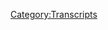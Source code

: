 {{Transcript
    | title         = [[260: Aliens Need Editors]]
    | caption       = [https://knowledgefight.libsyn.com/knowledge-fight-aliens-need-editors Listen to this episode on Libsyn]
    | episodeNumber = [[260: Aliens Need Editors|260]]
    | length        = 01:48:06
}}

{{MessageBox
    | header     = Warning: Bot Generated Content
    | text       = This transcript was automatically generated by transcription software and likely contains many mistakes and misattributions. Please check the audio for definitive quotes, attribution, and context.
    | image      = N3yvass4myg91.webp
    | imagewidth = 50px
    | id         = warning
}}

{{TranscriptBlock
    | name      = Unknown Speaker
    | timestamp = 00:00:00.000
    | text      = Andy in Kansas, you're on the air. Thanks for holding.
}}

{{TranscriptBlock
    | name      = Unknown Speaker
    | timestamp = 00:00:03.919
    | text      = Hello Alex, I'm a first time caller. I'm a huge fan. I love your work.
}}

{{TranscriptBlock
    | name      = Unknown Speaker
    | timestamp = 00:00:07.200
    | text      = I love you.
}}

{{TranscriptBlock
    | name      = Unknown Speaker
    | timestamp = 00:00:07.679
    | text      = Hey everybody, welcome back to Knowledge Fight. I'm Dan.
}}

{{TranscriptBlock
    | name      = Unknown Speaker
    | timestamp = 00:00:09.839
    | text      = I'm Jordan.
}}

{{TranscriptBlock
    | name      = Unknown Speaker
    | timestamp = 00:00:10.320
    | text      = We're a couple dudes, like to sit around, drink novelty beverages,
}}

{{TranscriptBlock
    | name      = Unknown Speaker
    | timestamp = 00:00:12.800
    | text      = and talk a little bit about Alex Jones.
}}

{{TranscriptBlock
    | name      = Unknown Speaker
    | timestamp = 00:00:14.560
    | text      = Indeed we are, Dan.
}}

{{TranscriptBlock
    | name      = Unknown Speaker
    | timestamp = 00:00:16.000
    | text      = Hi Jordan.
}}

{{TranscriptBlock
    | name      = Unknown Speaker
    | timestamp = 00:00:16.559
    | text      = Dan, when was the last time we recorded in the morning?
}}

{{TranscriptBlock
    | name      = Unknown Speaker
    | timestamp = 00:00:19.679
    | text      = Oh, I can't remember.
}}

{{TranscriptBlock
    | name      = Unknown Speaker
    | timestamp = 00:00:21.440
    | text      = I don't think we ever have.
}}

{{TranscriptBlock
    | name      = Unknown Speaker
    | timestamp = 00:00:22.879
    | text      = It's awful.
}}

{{TranscriptBlock
    | name      = Unknown Speaker
    | timestamp = 00:00:23.839
    | text      = The sunlight coming in from the window behind you is very unfamiliar territory.
}}

{{TranscriptBlock
    | name      = Unknown Speaker
    | timestamp = 00:00:29.280
    | text      = We're recording this in the morning because this afternoon I am flying out on vacation.
}}

{{TranscriptBlock
    | name      = Unknown Speaker
    | timestamp = 00:00:36.240
    | text      = About time.
}}

{{TranscriptBlock
    | name      = Unknown Speaker
    | timestamp = 00:00:36.880
    | text      = Yeah, a little bit. Although I missed the window of the negative 50 degrees Chicago.
}}

{{TranscriptBlock
    | name      = Unknown Speaker
    | timestamp = 00:00:44.079
    | text      = By a couple days I could have dodged that.
}}

{{TranscriptBlock
    | name      = Unknown Speaker
    | timestamp = 00:00:45.920
    | text      = You were there. You were there, man.
}}

{{TranscriptBlock
    | name      = Unknown Speaker
    | timestamp = 00:00:47.679
    | text      = Yeah, it'll still be nice to get out of this cold and what have you for a couple days.
}}

{{TranscriptBlock
    | name      = Unknown Speaker
    | timestamp = 00:00:52.320
    | text      = And because of that we have to record this ahead of time so we can get this episode out for Monday
}}

{{TranscriptBlock
    | name      = Unknown Speaker
    | timestamp = 00:00:56.320
    | text      = so we don't leave everybody high and dry. But we will not have an episode on Wednesday,
}}

{{TranscriptBlock
    | name      = Unknown Speaker
    | timestamp = 00:01:00.560
    | text      = just by virtue of there's no way we could have pulled that off.
}}

{{TranscriptBlock
    | name      = Unknown Speaker
    | timestamp = 00:01:03.600
    | text      = No way.
}}

{{TranscriptBlock
    | name      = Unknown Speaker
    | timestamp = 00:01:04.319
    | text      = I wish we could have, but we could not. But we'll be back on Friday after this episode
}}

{{TranscriptBlock
    | name      = Unknown Speaker
    | timestamp = 00:01:09.280
    | text      = and we appreciate everybody allowing me to have a little bit of...
}}

{{TranscriptBlock
    | name      = Unknown Speaker
    | timestamp = 00:01:14.079
    | text      = Yeah, what's your vacation, Dan?
}}

{{TranscriptBlock
    | name      = Unknown Speaker
    | timestamp = 00:01:16.159
    | text      = Man, it's just going to hang out with my parents.
}}

{{TranscriptBlock
    | name      = Unknown Speaker
    | timestamp = 00:01:18.079
    | text      = About two days?
}}

{{TranscriptBlock
    | name      = Unknown Speaker
    | timestamp = 00:01:18.079
    | text      = Yeah.
}}

{{TranscriptBlock
    | name      = Unknown Speaker
    | timestamp = 00:01:20.400
    | text      = It's a weekend.
}}

{{TranscriptBlock
    | name      = Unknown Speaker
    | timestamp = 00:01:21.200
    | text      = Yeah, it's kind of still a work vacation.
}}

{{TranscriptBlock
    | name      = Unknown Speaker
    | timestamp = 00:01:24.799
    | text      = Emotional work vacation.
}}

{{TranscriptBlock
    | name      = Unknown Speaker
    | timestamp = 00:01:26.000
    | text      = Yeah, yeah, yeah.
}}

{{TranscriptBlock
    | name      = Unknown Speaker
    | timestamp = 00:01:26.799
    | text      = But so I am very thrilled about that though because, I mean, this last week,
}}

{{TranscriptBlock
    | name      = Unknown Speaker
    | timestamp = 00:01:32.879
    | text      = especially of this show, has been nuts. In terms of Roger Stone getting indicted,
}}

{{TranscriptBlock
    | name      = Unknown Speaker
    | timestamp = 00:01:38.799
    | text      = and I was having that episode last Monday, and then Alex's clear indications that he's
}}

{{TranscriptBlock
    | name      = Unknown Speaker
    | timestamp = 00:01:43.680
    | text      = fucking done with Roger at the end of last week. And even, we haven't talked too much about this,
}}

{{TranscriptBlock
    | name      = Unknown Speaker
    | timestamp = 00:01:49.040
    | text      = but I was working on a really big episode right before Roger got indicted. So it was like
}}

{{TranscriptBlock
    | name      = Unknown Speaker
    | timestamp = 00:01:54.959
    | text      = three straight days of intensive work on that. Roger gets indicted, fuck,
}}

{{TranscriptBlock
    | name      = Unknown Speaker
    | timestamp = 00:01:59.200
    | text      = this has got to go on the back burner and I got to dive into the...
}}

{{TranscriptBlock
    | name      = Unknown Speaker
    | timestamp = 00:02:02.079
    | text      = So I'm very excited to not do this for a little couple of days.
}}

{{TranscriptBlock
    | name      = Unknown Speaker
    | timestamp = 00:02:06.400
    | text      = You deserve it.
}}

{{TranscriptBlock
    | name      = Unknown Speaker
    | timestamp = 00:02:07.519
    | text      = Yeah.
}}

{{TranscriptBlock
    | name      = Unknown Speaker
    | timestamp = 00:02:07.840
    | text      = Please.
}}

{{TranscriptBlock
    | name      = Unknown Speaker
    | timestamp = 00:02:08.400
    | text      = Thanks.
}}

{{TranscriptBlock
    | name      = Unknown Speaker
    | timestamp = 00:02:08.879
    | text      = Don't open your fucking computer. I don't even read the news, for God's sake.
}}

{{TranscriptBlock
    | name      = Unknown Speaker
    | timestamp = 00:02:11.919
    | text      = I'll probably check Twitter, but beyond that, I'm not doing anything.
}}

{{TranscriptBlock
    | name      = Unknown Speaker
    | timestamp = 00:02:14.800
    | text      = Yeah.
}}

{{TranscriptBlock
    | name      = Unknown Speaker
    | timestamp = 00:02:15.680
    | text      = But this is a podcast where, because of working the candle at both ends, as it were,
}}

{{TranscriptBlock
    | name      = Unknown Speaker
    | timestamp = 00:02:20.800
    | text      = I know a lot about Alex Jones.
}}

{{TranscriptBlock
    | name      = Unknown Speaker
    | timestamp = 00:02:22.159
    | text      = Oh, and I only know what you tell me about Alex Jones.
}}

{{TranscriptBlock
    | name      = Unknown Speaker
    | timestamp = 00:02:24.400
    | text      = And it doesn't matter today because we're not talking about Alex Jones.
}}

{{TranscriptBlock
    | name      = Unknown Speaker
    | timestamp = 00:02:26.960
    | text      = Oh, thank God.
}}

{{TranscriptBlock
    | name      = Unknown Speaker
    | timestamp = 00:02:27.759
    | text      = I'm going on vacation. I'm sick and tired of talking about him at this point.
}}

{{TranscriptBlock
    | name      = Unknown Speaker
    | timestamp = 00:02:31.039
    | text      = We did a lot of Alex Jones in a very short period of time.
}}

{{TranscriptBlock
    | name      = Unknown Speaker
    | timestamp = 00:02:35.039
    | text      = No Wacky Wednesday last week. So that means Wacky Wednesday is coming on Monday this week.
}}

{{TranscriptBlock
    | name      = Unknown Speaker
    | timestamp = 00:02:39.039
    | text      = Hey.
}}

{{TranscriptBlock
    | name      = Unknown Speaker
    | timestamp = 00:02:40.159
    | text      = We've got an interesting Project Camelot episode to go over.
}}

{{TranscriptBlock
    | name      = Unknown Speaker
    | timestamp = 00:02:43.759
    | text      = Hey.
}}

{{TranscriptBlock
    | name      = Unknown Speaker
    | timestamp = 00:02:44.719
    | text      = That'll be a lot of fun. But before we get to that, I got to give a couple of shout outs
}}

{{TranscriptBlock
    | name      = Unknown Speaker
    | timestamp = 00:02:47.840
    | text      = to some people who have signed up and are supporting the show. First of all,
}}

{{TranscriptBlock
    | name      = Unknown Speaker
    | timestamp = 00:02:51.039
    | text      = they'd like to say thank you to Glenn. You are now a policy wonk.
}}

{{TranscriptBlock
    | name      = Unknown Speaker
    | timestamp = 00:02:54.479
    | text      = I'm a policy wonk.
}}

{{TranscriptBlock
    | name      = Unknown Speaker
    | timestamp = 00:02:55.599
    | text      = Thank you, Glenn.
}}

{{TranscriptBlock
    | name      = Unknown Speaker
    | timestamp = 00:02:56.080
    | text      = Thank you, Glenn.
}}

{{TranscriptBlock
    | name      = Unknown Speaker
    | timestamp = 00:02:56.879
    | text      = Next, Brendan. You are now a policy wonk.
}}

{{TranscriptBlock
    | name      = Unknown Speaker
    | timestamp = 00:03:00.159
    | text      = I'm a policy wonk.
}}

{{TranscriptBlock
    | name      = Unknown Speaker
    | timestamp = 00:03:01.199
    | text      = Thank you, Brendan.
}}

{{TranscriptBlock
    | name      = Unknown Speaker
    | timestamp = 00:03:01.759
    | text      = Thank you, Brendan.
}}

{{TranscriptBlock
    | name      = Unknown Speaker
    | timestamp = 00:03:02.400
    | text      = Next, Chandler. Thank you. You are now a policy wonk.
}}

{{TranscriptBlock
    | name      = Unknown Speaker
    | timestamp = 00:03:05.759
    | text      = I'm a policy wonk.
}}

{{TranscriptBlock
    | name      = Unknown Speaker
    | timestamp = 00:03:06.800
    | text      = Thank you, Chandler.
}}

{{TranscriptBlock
    | name      = Unknown Speaker
    | timestamp = 00:03:07.199
    | text      = Thank you, Chandler.
}}

{{TranscriptBlock
    | name      = Unknown Speaker
    | timestamp = 00:03:08.479
    | text      = How supportive can you be? I don't know. I was trying to do a friends thing.
}}

{{TranscriptBlock
    | name      = Unknown Speaker
    | timestamp = 00:03:11.759
    | text      = No, no, no, no, no.
}}

{{TranscriptBlock
    | name      = Unknown Speaker
    | timestamp = 00:03:13.039
    | text      = I got to go on vacation. That's a sign. That joke is no good.
}}

{{TranscriptBlock
    | name      = Unknown Speaker
    | timestamp = 00:03:17.280
    | text      = But something that is very good is another person who's supporting the show, Robbie.
}}

{{TranscriptBlock
    | name      = Unknown Speaker
    | timestamp = 00:03:21.520
    | text      = Thank you so much. You are now a policy wonk.
}}

{{TranscriptBlock
    | name      = Unknown Speaker
    | timestamp = 00:03:23.680
    | text      = I'm a policy wonk.
}}

{{TranscriptBlock
    | name      = Unknown Speaker
    | timestamp = 00:03:24.800
    | text      = Thank you very much, Robbie.
}}

{{TranscriptBlock
    | name      = Unknown Speaker
    | timestamp = 00:03:26.000
    | text      = Finally, I'd like to say thank you to somebody who donated a little bit of an elevated level.
}}

{{TranscriptBlock
    | name      = Unknown Speaker
    | timestamp = 00:03:29.599
    | text      = And we appreciate it also very much.
}}

{{TranscriptBlock
    | name      = Unknown Speaker
    | timestamp = 00:03:31.360
    | text      = So, Dylan, thank you so much. You are now a technocrat.
}}

{{TranscriptBlock
    | name      = Unknown Speaker
    | timestamp = 00:03:35.280
    | text      = I'm a policy wonk.
}}

{{TranscriptBlock
    | name      = Unknown Speaker
    | timestamp = 00:03:36.240
    | text      = Four stars. Go home to your mother and tell her you're brilliant.
}}

{{TranscriptBlock
    | name      = Unknown Speaker
    | timestamp = 00:03:39.280
    | text      = Someone, someone sodomized and sent me a bucket of poop.
}}

{{TranscriptBlock
    | name      = Unknown Speaker
    | timestamp = 00:03:41.840
    | text      = Daddy shark.
}}

{{TranscriptBlock
    | name      = Unknown Speaker
    | timestamp = 00:03:42.560
    | text      = Daddy shark. Jar Jar Binks has a Caribbean black accent.
}}

{{TranscriptBlock
    | name      = Unknown Speaker
    | timestamp = 00:03:49.360
    | text      = He's a loser. Little, little kitty baby.
}}

{{TranscriptBlock
    | name      = Unknown Speaker
    | timestamp = 00:03:52.479
    | text      = I don't want to hate black people.
}}

{{TranscriptBlock
    | name      = Unknown Speaker
    | timestamp = 00:03:54.080
    | text      = I renounce Jesus Christ.
}}

{{TranscriptBlock
    | name      = Unknown Speaker
    | timestamp = 00:03:56.000
    | text      = Thank you so much, Dylan.
}}

{{TranscriptBlock
    | name      = Unknown Speaker
    | timestamp = 00:03:57.120
    | text      = Thank you very much, Dylan.
}}

{{TranscriptBlock
    | name      = Unknown Speaker
    | timestamp = 00:03:58.319
    | text      = If you're out there listening, you're thinking, hey, I like what these guys do.
}}

{{TranscriptBlock
    | name      = Unknown Speaker
    | timestamp = 00:04:00.960
    | text      = I'd like to support that that type of business.
}}

{{TranscriptBlock
    | name      = Unknown Speaker
    | timestamp = 00:04:04.080
    | text      = You can do that. Not really business, but you can do that by going to our website,
}}

{{TranscriptBlock
    | name      = Unknown Speaker
    | timestamp = 00:04:07.599
    | text      = knowledgefight.com, clicking the button, support the show.
}}

{{TranscriptBlock
    | name      = Unknown Speaker
    | timestamp = 00:04:10.000
    | text      = We would appreciate it.
}}

{{TranscriptBlock
    | name      = Unknown Speaker
    | timestamp = 00:04:10.800
    | text      = Absolutely. We would.
}}

{{TranscriptBlock
    | name      = Unknown Speaker
    | timestamp = 00:04:11.919
    | text      = So, Jordan, like I said, it's Project Camelot time.
}}

{{TranscriptBlock
    | name      = Unknown Speaker
    | timestamp = 00:04:14.560
    | text      = Indeed it is.
}}

{{TranscriptBlock
    | name      = Unknown Speaker
    | timestamp = 00:04:15.919
    | text      = The most recent episodes have been a little bit of a mess.
}}

{{TranscriptBlock
    | name      = Unknown Speaker
    | timestamp = 00:04:19.839
    | text      = They haven't been the sort of things that necessarily we like to cover.
}}

{{TranscriptBlock
    | name      = Unknown Speaker
    | timestamp = 00:04:23.759
    | text      = I don't need to hear Carrie Cassidy talk to some weirdo about 5G technology.
}}

{{TranscriptBlock
    | name      = Unknown Speaker
    | timestamp = 00:04:28.000
    | text      = I don't really need to hear that.
}}

{{TranscriptBlock
    | name      = Unknown Speaker
    | timestamp = 00:04:29.199
    | text      = I want to hear about space.
}}

{{TranscriptBlock
    | name      = Unknown Speaker
    | timestamp = 00:04:30.480
    | text      = Yeah, yeah, yeah, yeah.
}}

{{TranscriptBlock
    | name      = Unknown Speaker
    | timestamp = 00:04:33.279
    | text      = Yeah, I don't want to hear her talk about real science, but then just lie bullshit about that.
}}

{{TranscriptBlock
    | name      = Unknown Speaker
    | timestamp = 00:04:38.000
    | text      = That sucks.
}}

{{TranscriptBlock
    | name      = Unknown Speaker
    | timestamp = 00:04:38.720
    | text      = Alex can do that stuff for us.
}}

{{TranscriptBlock
    | name      = Unknown Speaker
    | timestamp = 00:04:40.639
    | text      = We can cover that.
}}

{{TranscriptBlock
    | name      = Unknown Speaker
    | timestamp = 00:04:42.160
    | text      = There are commonalities that we miss a little bit,
}}

{{TranscriptBlock
    | name      = Unknown Speaker
    | timestamp = 00:04:44.959
    | text      = because I don't want to talk about her version of that.
}}

{{TranscriptBlock
    | name      = Unknown Speaker
    | timestamp = 00:04:47.279
    | text      = Right.
}}

{{TranscriptBlock
    | name      = Unknown Speaker
    | timestamp = 00:04:47.680
    | text      = It's so similar to Alex's and delivered less interestingly.
}}

{{TranscriptBlock
    | name      = Unknown Speaker
    | timestamp = 00:04:51.600
    | text      = Yeah, unless spider leadership is involved with 5G technology.
}}

{{TranscriptBlock
    | name      = Unknown Speaker
    | timestamp = 00:04:56.879
    | text      = Get the fuck out of here.
}}

{{TranscriptBlock
    | name      = Unknown Speaker
    | timestamp = 00:04:57.920
    | text      = Yeah, so we sort of punt on those a little bit, but I found an episode recently.
}}

{{TranscriptBlock
    | name      = Unknown Speaker
    | timestamp = 00:05:02.079
    | text      = There's a new episode that just came out with starring, starring,
}}

{{TranscriptBlock
    | name      = Unknown Speaker
    | timestamp = 00:05:05.439
    | text      = starring this guy named Sebastian Martin.
}}

{{TranscriptBlock
    | name      = Unknown Speaker
    | timestamp = 00:05:10.879
    | text      = And he's on to promote his new book.
}}

{{TranscriptBlock
    | name      = Unknown Speaker
    | timestamp = 00:05:12.959
    | text      = And so I started listening to it.
}}

{{TranscriptBlock
    | name      = Unknown Speaker
    | timestamp = 00:05:14.399
    | text      = I'm like, wow, this is pretty good stuff.
}}

{{TranscriptBlock
    | name      = Unknown Speaker
    | timestamp = 00:05:16.639
    | text      = This is interesting.
}}

{{TranscriptBlock
    | name      = Unknown Speaker
    | timestamp = 00:05:17.680
    | text      = Starts talking about Lush.
}}

{{TranscriptBlock
    | name      = Unknown Speaker
    | timestamp = 00:05:19.360
    | text      = Ah, I remember from that episode.
}}

{{TranscriptBlock
    | name      = Unknown Speaker
    | timestamp = 00:05:21.360
    | text      = The guy who thought that there was an alien base under the Getty Museum.
}}

{{TranscriptBlock
    | name      = Unknown Speaker
    | timestamp = 00:05:24.079
    | text      = Yep, yep, yep.
}}

{{TranscriptBlock
    | name      = Unknown Speaker
    | timestamp = 00:05:25.040
    | text      = So I'm like, oh, this guy's he's in deep.
}}

{{TranscriptBlock
    | name      = Unknown Speaker
    | timestamp = 00:05:27.199
    | text      = He's talking about Lush.
}}

{{TranscriptBlock
    | name      = Unknown Speaker
    | timestamp = 00:05:29.199
    | text      = Like, all right, he's talking about how he had these like these messages from aliens
}}

{{TranscriptBlock
    | name      = Unknown Speaker
    | timestamp = 00:05:34.800
    | text      = and like he had experienced these things with aliens.
}}

{{TranscriptBlock
    | name      = Unknown Speaker
    | timestamp = 00:05:37.360
    | text      = So he wrote a book.
}}

{{TranscriptBlock
    | name      = Unknown Speaker
    | timestamp = 00:05:39.040
    | text      = And he starts talking about how he had some people who he had good help editing the book.
}}

{{TranscriptBlock
    | name      = Unknown Speaker
    | timestamp = 00:05:44.079
    | text      = And to me, I'm thinking if you're getting messages from aliens, you don't need an editor.
}}

{{TranscriptBlock
    | name      = Unknown Speaker
    | timestamp = 00:05:50.639
    | text      = That that struck me weird.
}}

{{TranscriptBlock
    | name      = Unknown Speaker
    | timestamp = 00:05:52.319
    | text      = No, no, no, no, that's unfair.
}}

{{TranscriptBlock
    | name      = Unknown Speaker
    | timestamp = 00:05:54.160
    | text      = That is unfair.
}}

{{TranscriptBlock
    | name      = Unknown Speaker
    | timestamp = 00:05:55.120
    | text      = Everybody needs an editor, especially Stephen King in the 90s.
}}

{{TranscriptBlock
    | name      = Unknown Speaker
    | timestamp = 00:05:58.639
    | text      = True, but he wasn't channeling alien material.
}}

{{TranscriptBlock
    | name      = Unknown Speaker
    | timestamp = 00:06:01.680
    | text      = Were he to be.
}}

{{TranscriptBlock
    | name      = Unknown Speaker
    | timestamp = 00:06:02.480
    | text      = He's doing a lot of coke.
}}

{{TranscriptBlock
    | name      = Unknown Speaker
    | timestamp = 00:06:04.879
    | text      = Yeah, but that's very similar.
}}

{{TranscriptBlock
    | name      = Unknown Speaker
    | timestamp = 00:06:06.240
    | text      = That's not the same thing.
}}

{{TranscriptBlock
    | name      = Unknown Speaker
    | timestamp = 00:06:07.040
    | text      = It's pretty similar, I feel like.
}}

{{TranscriptBlock
    | name      = Unknown Speaker
    | timestamp = 00:06:08.720
    | text      = So I listened to that.
}}

{{TranscriptBlock
    | name      = Unknown Speaker
    | timestamp = 00:06:09.600
    | text      = I'm like, I want to go over this.
}}

{{TranscriptBlock
    | name      = Unknown Speaker
    | timestamp = 00:06:11.680
    | text      = Certainly, at least the weird like, why do you got to edit alien messages?
}}

{{TranscriptBlock
    | name      = Unknown Speaker
    | timestamp = 00:06:14.639
    | text      = But then I was like, this is too reliant on their previous interviews.
}}

{{TranscriptBlock
    | name      = Unknown Speaker
    | timestamp = 00:06:18.800
    | text      = You could tell that there was a bigger story behind it, but they weren't talking about
}}

{{TranscriptBlock
    | name      = Unknown Speaker
    | timestamp = 00:06:22.639
    | text      = the specifics of it because they'd already done that on a previous episode.
}}

{{TranscriptBlock
    | name      = Unknown Speaker
    | timestamp = 00:06:26.560
    | text      = So I went back to a year prior, the first time Sebastian Martin was on the show.
}}

{{TranscriptBlock
    | name      = Unknown Speaker
    | timestamp = 00:06:31.759
    | text      = And we are going to hear about this guy's backstory.
}}

{{TranscriptBlock
    | name      = Unknown Speaker
    | timestamp = 00:06:34.480
    | text      = And it is wild.
}}

{{TranscriptBlock
    | name      = Unknown Speaker
    | timestamp = 00:06:36.000
    | text      = OK, sweet.
}}

{{TranscriptBlock
    | name      = Unknown Speaker
    | timestamp = 00:06:37.360
    | text      = I got to be honest.
}}

{{TranscriptBlock
    | name      = Unknown Speaker
    | timestamp = 00:06:38.079
    | text      = I love me as Sebastian, so I'm kind of on his side right off the right off the gate.
}}

{{TranscriptBlock
    | name      = Unknown Speaker
    | timestamp = 00:06:42.079
    | text      = I'm going to tell you ahead of time and tell the listeners that this is simultaneously
}}

{{TranscriptBlock
    | name      = Unknown Speaker
    | timestamp = 00:06:45.759
    | text      = the most fascinating and most boring story I've ever heard in my life.
}}

{{TranscriptBlock
    | name      = Unknown Speaker
    | timestamp = 00:06:48.879
    | text      = All right.
}}

{{TranscriptBlock
    | name      = Unknown Speaker
    | timestamp = 00:06:49.279
    | text      = That is I was I was like Schrodinger's backstory.
}}

{{TranscriptBlock
    | name      = Unknown Speaker
    | timestamp = 00:06:53.040
    | text      = The details of this are super interesting.
}}

{{TranscriptBlock
    | name      = Unknown Speaker
    | timestamp = 00:06:56.319
    | text      = But as I was going over it, I kept finding myself zoning out.
}}

{{TranscriptBlock
    | name      = Unknown Speaker
    | timestamp = 00:06:59.759
    | text      = I kept like this is why he needs an editor.
}}

{{TranscriptBlock
    | name      = Unknown Speaker
    | timestamp = 00:07:04.800
    | text      = I was just like, whoa, God, I guess I guess he's talking about the Anunnaki.
}}

{{TranscriptBlock
    | name      = Unknown Speaker
    | timestamp = 00:07:09.759
    | text      = OK, cool.
}}

{{TranscriptBlock
    | name      = Unknown Speaker
    | timestamp = 00:07:11.199
    | text      = There was moments like that.
}}

{{TranscriptBlock
    | name      = Unknown Speaker
    | timestamp = 00:07:12.319
    | text      = I had to like I had to sort of slap myself in the face and be like, get in the game,
}}

{{TranscriptBlock
    | name      = Unknown Speaker
    | timestamp = 00:07:15.839
    | text      = get in the game.
}}

{{TranscriptBlock
    | name      = Unknown Speaker
    | timestamp = 00:07:16.800
    | text      = You've got to listen.
}}

{{TranscriptBlock
    | name      = Unknown Speaker
    | timestamp = 00:07:18.399
    | text      = So there will be a little bit of that.
}}

{{TranscriptBlock
    | name      = Unknown Speaker
    | timestamp = 00:07:19.680
    | text      = But here is an out of context drop from today's show.
}}

{{TranscriptBlock
    | name      = Unknown Speaker
    | timestamp = 00:07:22.639
    | text      = It is a problem where people put aliens, so-called aliens on pedestals, so to speak.
}}

{{TranscriptBlock
    | name      = Unknown Speaker
    | timestamp = 00:07:30.560
    | text      = Don't put aliens on pedestals.
}}

{{TranscriptBlock
    | name      = Unknown Speaker
    | timestamp = 00:07:31.759
    | text      = That is a problem.
}}

{{TranscriptBlock
    | name      = Unknown Speaker
    | timestamp = 00:07:32.800
    | text      = You know what?
}}

{{TranscriptBlock
    | name      = Unknown Speaker
    | timestamp = 00:07:33.360
    | text      = Deep down, we're all equal.
}}

{{TranscriptBlock
    | name      = Unknown Speaker
    | timestamp = 00:07:35.360
    | text      = We're all equal.
}}

{{TranscriptBlock
    | name      = Unknown Speaker
    | timestamp = 00:07:36.079
    | text      = You don't got to elevate aliens on a pedestal.
}}

{{TranscriptBlock
    | name      = Unknown Speaker
    | timestamp = 00:07:39.199
    | text      = They're just going to disappoint you.
}}

{{TranscriptBlock
    | name      = Unknown Speaker
    | timestamp = 00:07:40.319
    | text      = Exactly.
}}

{{TranscriptBlock
    | name      = Unknown Speaker
    | timestamp = 00:07:40.879
    | text      = All an alien on a pedestal can do is fall.
}}

{{TranscriptBlock
    | name      = Unknown Speaker
    | timestamp = 00:07:43.120
    | text      = Exactly.
}}

{{TranscriptBlock
    | name      = Unknown Speaker
    | timestamp = 00:07:47.199
    | text      = I don't think that's the sort of concern that Carrie's bringing to the table.
}}

{{TranscriptBlock
    | name      = Unknown Speaker
    | timestamp = 00:07:51.279
    | text      = It's more that she's she's worried that we over exaggerate the the evolved levels of
}}

{{TranscriptBlock
    | name      = Unknown Speaker
    | timestamp = 00:07:57.040
    | text      = alien, certain aliens, probably.
}}

{{TranscriptBlock
    | name      = Unknown Speaker
    | timestamp = 00:07:58.879
    | text      = I think she has a very different feeling about different types of aliens, which you could
}}

{{TranscriptBlock
    | name      = Unknown Speaker
    | timestamp = 00:08:02.959
    | text      = read between the lines however you like.
}}

{{TranscriptBlock
    | name      = Unknown Speaker
    | timestamp = 00:08:05.600
    | text      = So Sebastian is on the show.
}}

{{TranscriptBlock
    | name      = Unknown Speaker
    | timestamp = 00:08:08.720
    | text      = And it's interesting.
}}

{{TranscriptBlock
    | name      = Unknown Speaker
    | timestamp = 00:08:11.360
    | text      = They this interview came out beginning of 2017.
}}

{{TranscriptBlock
    | name      = Unknown Speaker
    | timestamp = 00:08:16.000
    | text      = The two of them don't really know each other, Carrie and Sebastian.
}}

{{TranscriptBlock
    | name      = Unknown Speaker
    | timestamp = 00:08:19.040
    | text      = They're they're on a little bit of.
}}

{{TranscriptBlock
    | name      = Unknown Speaker
    | timestamp = 00:08:20.560
    | text      = Oh, here's the other thing I wanted to say.
}}

{{TranscriptBlock
    | name      = Unknown Speaker
    | timestamp = 00:08:22.560
    | text      = He's a French dude.
}}

{{TranscriptBlock
    | name      = Unknown Speaker
    | timestamp = 00:08:23.920
    | text      = So now this is going to be more fun.
}}

{{TranscriptBlock
    | name      = Unknown Speaker
    | timestamp = 00:08:26.160
    | text      = He has to be more fun.
}}

{{TranscriptBlock
    | name      = Unknown Speaker
    | timestamp = 00:08:27.279
    | text      = He has an accent.
}}

{{TranscriptBlock
    | name      = Unknown Speaker
    | timestamp = 00:08:28.240
    | text      = And I think that Carrie is one of the types of people who gets tricked by an accent.
}}

{{TranscriptBlock
    | name      = Unknown Speaker
    | timestamp = 00:08:32.159
    | text      = And it makes it makes dumb things sound smarter to American ears.
}}

{{TranscriptBlock
    | name      = Unknown Speaker
    | timestamp = 00:08:37.440
    | text      = Very exotic.
}}

{{TranscriptBlock
    | name      = Unknown Speaker
    | timestamp = 00:08:38.159
    | text      = You hear a European accent saying things, especially French or British.
}}

{{TranscriptBlock
    | name      = Unknown Speaker
    | timestamp = 00:08:42.240
    | text      = Those are accents that really it's a hack.
}}

{{TranscriptBlock
    | name      = Unknown Speaker
    | timestamp = 00:08:45.279
    | text      = It's like a little override in people's brains.
}}

{{TranscriptBlock
    | name      = Unknown Speaker
    | timestamp = 00:08:47.919
    | text      = You're like, oh, this guy's obviously smart.
}}

{{TranscriptBlock
    | name      = Unknown Speaker
    | timestamp = 00:08:49.759
    | text      = He's French.
}}

{{TranscriptBlock
    | name      = Unknown Speaker
    | timestamp = 00:08:50.720
    | text      = You know, that sort of thing.
}}

{{TranscriptBlock
    | name      = Unknown Speaker
    | timestamp = 00:08:52.080
    | text      = So some of the stuff that he's saying, I would I would beg the audience to imagine he wasn't
}}

{{TranscriptBlock
    | name      = Unknown Speaker
    | timestamp = 00:08:57.519
    | text      = French saying these things and see if they sound at all reasonable.
}}

{{TranscriptBlock
    | name      = Unknown Speaker
    | timestamp = 00:09:02.000
    | text      = Now, Carrie and Sebastian met at this alien conference.
}}

{{TranscriptBlock
    | name      = Unknown Speaker
    | timestamp = 00:09:06.639
    | text      = I think they call it the Alien Congress or something like the Alien Congress.
}}

{{TranscriptBlock
    | name      = Unknown Speaker
    | timestamp = 00:09:10.080
    | text      = I don't think they have any kind of actual legislative power.
}}

{{TranscriptBlock
    | name      = Unknown Speaker
    | timestamp = 00:09:13.440
    | text      = Yeah, I don't think so.
}}

{{TranscriptBlock
    | name      = Unknown Speaker
    | timestamp = 00:09:14.480
    | text      = There's no balance.
}}

{{TranscriptBlock
    | name      = Unknown Speaker
    | timestamp = 00:09:15.360
    | text      = There's no there's no alien executive.
}}

{{TranscriptBlock
    | name      = Unknown Speaker
    | timestamp = 00:09:17.279
    | text      = There's no separation of alien powers either.
}}

{{TranscriptBlock
    | name      = Unknown Speaker
    | timestamp = 00:09:20.080
    | text      = I think it's just a name.
}}

{{TranscriptBlock
    | name      = Unknown Speaker
    | timestamp = 00:09:21.279
    | text      = Everybody's putting aliens on a pedestal in that case.
}}

{{TranscriptBlock
    | name      = Unknown Speaker
    | timestamp = 00:09:23.519
    | text      = True.
}}

{{TranscriptBlock
    | name      = Unknown Speaker
    | timestamp = 00:09:24.000
    | text      = So here's how they start out the interview.
}}

{{TranscriptBlock
    | name      = Unknown Speaker
    | timestamp = 00:09:26.879
    | text      = And yep.
}}

{{TranscriptBlock
    | name      = Unknown Speaker
    | timestamp = 00:09:28.799
    | text      = Hi, I'm Carrie Cassidy from Project Camelot.
}}

{{TranscriptBlock
    | name      = Unknown Speaker
    | timestamp = 00:09:31.759
    | text      = And today we are at the Unifo Congress.
}}

{{TranscriptBlock
    | name      = Unknown Speaker
    | timestamp = 00:09:35.039
    | text      = And we took this opportunity to meet up with Sebastian Martin, who is here as well, attending
}}

{{TranscriptBlock
    | name      = Unknown Speaker
    | timestamp = 00:09:42.480
    | text      = the conference.
}}

{{TranscriptBlock
    | name      = Unknown Speaker
    | timestamp = 00:09:43.360
    | text      = And he's a very interesting man.
}}

{{TranscriptBlock
    | name      = Unknown Speaker
    | timestamp = 00:09:46.399
    | text      = He has been out and around telling his story a bit.
}}

{{TranscriptBlock
    | name      = Unknown Speaker
    | timestamp = 00:09:50.159
    | text      = But we're going to delve down maybe a little deeper here.
}}

{{TranscriptBlock
    | name      = Unknown Speaker
    | timestamp = 00:09:53.600
    | text      = And this is a great opportunity for Project Camelot to talk to him about his what's been
}}

{{TranscriptBlock
    | name      = Unknown Speaker
    | timestamp = 00:10:00.320
    | text      = going on with him over many, many years.
}}

{{TranscriptBlock
    | name      = Unknown Speaker
    | timestamp = 00:10:03.279
    | text      = And I'm going to let him introduce himself since I actually don't know him that well.
}}

{{TranscriptBlock
    | name      = Unknown Speaker
    | timestamp = 00:10:08.799
    | text      = I've only heard a couple interviews with him.
}}

{{TranscriptBlock
    | name      = Unknown Speaker
    | timestamp = 00:10:12.799
    | text      = So I don't I don't know.
}}

{{TranscriptBlock
    | name      = Unknown Speaker
    | timestamp = 00:10:13.759
    | text      = I feel like Carrie knows nothing considering that she's saying, like, what's been going
}}

{{TranscriptBlock
    | name      = Unknown Speaker
    | timestamp = 00:10:18.080
    | text      = on with him for many years?
}}

{{TranscriptBlock
    | name      = Unknown Speaker
    | timestamp = 00:10:20.480
    | text      = He's been going around telling people stories like I think that she maybe skimmed an interview
}}

{{TranscriptBlock
    | name      = Unknown Speaker
    | timestamp = 00:10:26.720
    | text      = with him or something like that.
}}

{{TranscriptBlock
    | name      = Unknown Speaker
    | timestamp = 00:10:27.840
    | text      = You can prepare.
}}

{{TranscriptBlock
    | name      = Unknown Speaker
    | timestamp = 00:10:29.279
    | text      = No, you can't.
}}

{{TranscriptBlock
    | name      = Unknown Speaker
    | timestamp = 00:10:30.000
    | text      = You can.
}}

{{TranscriptBlock
    | name      = Unknown Speaker
    | timestamp = 00:10:31.279
    | text      = Dan, we don't do the show with you just starting and stopping the show.
}}

{{TranscriptBlock
    | name      = Unknown Speaker
    | timestamp = 00:10:37.840
    | text      = You prepare for the show.
}}

{{TranscriptBlock
    | name      = Unknown Speaker
    | timestamp = 00:10:39.279
    | text      = Yeah.
}}

{{TranscriptBlock
    | name      = Unknown Speaker
    | timestamp = 00:10:39.679
    | text      = And she's doing even less work.
}}

{{TranscriptBlock
    | name      = Unknown Speaker
    | timestamp = 00:10:42.080
    | text      = I don't have a UFO Congress to get ready to go to, though.
}}

{{TranscriptBlock
    | name      = Unknown Speaker
    | timestamp = 00:10:45.039
    | text      = You know what I'm saying?
}}

{{TranscriptBlock
    | name      = Unknown Speaker
    | timestamp = 00:10:45.840
    | text      = That takes.
}}

{{TranscriptBlock
    | name      = Unknown Speaker
    | timestamp = 00:10:46.480
    | text      = She probably really front loaded her schedule, preparing for the Congress.
}}

{{TranscriptBlock
    | name      = Unknown Speaker
    | timestamp = 00:10:50.480
    | text      = Right.
}}

{{TranscriptBlock
    | name      = Unknown Speaker
    | timestamp = 00:10:50.879
    | text      = Right.
}}

{{TranscriptBlock
    | name      = Unknown Speaker
    | timestamp = 00:10:51.200
    | text      = The joint session of the UFO Congress and forgot to prepare for this interview in any
}}

{{TranscriptBlock
    | name      = Unknown Speaker
    | timestamp = 00:10:56.559
    | text      = way.
}}

{{TranscriptBlock
    | name      = Unknown Speaker
    | timestamp = 00:10:56.799
    | text      = But she wisely says, Sebastian, introduce yourself.
}}

{{TranscriptBlock
    | name      = Unknown Speaker
    | timestamp = 00:11:01.840
    | text      = I don't know.
}}

{{TranscriptBlock
    | name      = Unknown Speaker
    | timestamp = 00:11:02.559
    | text      = I don't know.
}}

{{TranscriptBlock
    | name      = Unknown Speaker
    | timestamp = 00:11:02.960
    | text      = Yeah, I don't know who you are.
}}

{{TranscriptBlock
    | name      = Unknown Speaker
    | timestamp = 00:11:04.240
    | text      = Some things.
}}

{{TranscriptBlock
    | name      = Unknown Speaker
    | timestamp = 00:11:05.120
    | text      = Some things have been going on with you.
}}

{{TranscriptBlock
    | name      = Unknown Speaker
    | timestamp = 00:11:06.799
    | text      = Exactly.
}}

{{TranscriptBlock
    | name      = Unknown Speaker
    | timestamp = 00:11:08.080
    | text      = So he does.
}}

{{TranscriptBlock
    | name      = Unknown Speaker
    | timestamp = 00:11:08.720
    | text      = So I was a CEO of a multinational for over 10 years in Canada.
}}

{{TranscriptBlock
    | name      = Unknown Speaker
    | timestamp = 00:11:13.919
    | text      = So this struck my ears strange.
}}

{{TranscriptBlock
    | name      = Unknown Speaker
    | timestamp = 00:11:15.919
    | text      = Oh my God.
}}

{{TranscriptBlock
    | name      = Unknown Speaker
    | timestamp = 00:11:16.799
    | text      = First of all, you're going to listen to a French accent all day.
}}

{{TranscriptBlock
    | name      = Unknown Speaker
    | timestamp = 00:11:19.759
    | text      = So he says he's a CEO of a multinational corporation.
}}

{{TranscriptBlock
    | name      = Unknown Speaker
    | timestamp = 00:11:23.600
    | text      = And I'm like, hmm.
}}

{{TranscriptBlock
    | name      = Unknown Speaker
    | timestamp = 00:11:25.919
    | text      = Or he says he was.
}}

{{TranscriptBlock
    | name      = Unknown Speaker
    | timestamp = 00:11:28.159
    | text      = And immediately I'm like, I don't believe anybody who's on Project Camelot.
}}

{{TranscriptBlock
    | name      = Unknown Speaker
    | timestamp = 00:11:33.679
    | text      = Just I don't believe them across the board.
}}

{{TranscriptBlock
    | name      = Unknown Speaker
    | timestamp = 00:11:35.679
    | text      = Right.
}}

{{TranscriptBlock
    | name      = Unknown Speaker
    | timestamp = 00:11:35.759
    | text      = But in terms of like people who lie about being in the CIA or the military and stuff
}}

{{TranscriptBlock
    | name      = Unknown Speaker
    | timestamp = 00:11:39.360
    | text      = like that, I can't figure that out.
}}

{{TranscriptBlock
    | name      = Unknown Speaker
    | timestamp = 00:11:41.440
    | text      = But if you're the CEO of a company, that record should be somewhere.
}}

{{TranscriptBlock
    | name      = Unknown Speaker
    | timestamp = 00:11:45.679
    | text      = Probably.
}}

{{TranscriptBlock
    | name      = Unknown Speaker
    | timestamp = 00:11:46.399
    | text      = Yeah, you would think.
}}

{{TranscriptBlock
    | name      = Unknown Speaker
    | timestamp = 00:11:47.519
    | text      = So now, hold on.
}}

{{TranscriptBlock
    | name      = Unknown Speaker
    | timestamp = 00:11:50.159
    | text      = You can, however, fudge that number right there.
}}

{{TranscriptBlock
    | name      = Unknown Speaker
    | timestamp = 00:11:53.279
    | text      = Like you could be, look, you could have a franchise of McDonald's in Canada and and
}}

{{TranscriptBlock
    | name      = Unknown Speaker
    | timestamp = 00:12:00.399
    | text      = then like one right across the border in America and call yourself a multinational.
}}

{{TranscriptBlock
    | name      = Unknown Speaker
    | timestamp = 00:12:05.039
    | text      = Multinational business.
}}

{{TranscriptBlock
    | name      = Unknown Speaker
    | timestamp = 00:12:06.159
    | text      = But you couldn't call yourself a CEO.
}}

{{TranscriptBlock
    | name      = Unknown Speaker
    | timestamp = 00:12:07.600
    | text      = No, but that's what I'm saying.
}}

{{TranscriptBlock
    | name      = Unknown Speaker
    | timestamp = 00:12:08.720
    | text      = You you get a startup, right?
}}

{{TranscriptBlock
    | name      = Unknown Speaker
    | timestamp = 00:12:10.240
    | text      = Put a you put a front office in both Canada and the United States.
}}

{{TranscriptBlock
    | name      = Unknown Speaker
    | timestamp = 00:12:16.639
    | text      = And you're the CEO of a multinational corporation.
}}

{{TranscriptBlock
    | name      = Unknown Speaker
    | timestamp = 00:12:18.879
    | text      = We'll see what the truth is.
}}

{{TranscriptBlock
    | name      = Unknown Speaker
    | timestamp = 00:12:20.159
    | text      = So across the board, in the few interviews I've watched of Sebastian Martin, as well
}}

{{TranscriptBlock
    | name      = Unknown Speaker
    | timestamp = 00:12:23.919
    | text      = as his bio on Amazon and the blurb of his newly released book, which is called Inner
}}

{{TranscriptBlock
    | name      = Unknown Speaker
    | timestamp = 00:12:28.559
    | text      = Journey in Outer Space, Martin consistently refers to himself as the former CEO of a multinational
}}

{{TranscriptBlock
    | name      = Unknown Speaker
    | timestamp = 00:12:34.240
    | text      = company.
}}

{{TranscriptBlock
    | name      = Unknown Speaker
    | timestamp = 00:12:34.799
    | text      = But in no instance does he ever say what that company was, which I found very suspicious.
}}

{{TranscriptBlock
    | name      = Unknown Speaker
    | timestamp = 00:12:40.240
    | text      = If you just Google his name, you find a ton of Sebastian Martins who aren't him, which
}}

{{TranscriptBlock
    | name      = Unknown Speaker
    | timestamp = 00:12:44.240
    | text      = doesn't get me anywhere.
}}

{{TranscriptBlock
    | name      = Unknown Speaker
    | timestamp = 00:12:45.679
    | text      = In this episode, he mentions that his company was based in Canada.
}}

{{TranscriptBlock
    | name      = Unknown Speaker
    | timestamp = 00:12:48.639
    | text      = So I decided I decided to search for Sebastian Martin, CEO Canada, and see what came up.
}}

{{TranscriptBlock
    | name      = Unknown Speaker
    | timestamp = 00:12:55.360
    | text      = It turns out what came up is his LinkedIn page, which mysteriously doesn't contain any
}}

{{TranscriptBlock
    | name      = Unknown Speaker
    | timestamp = 00:12:59.600
    | text      = entries in his job history that involve being the CEO of a multinational company.
}}

{{TranscriptBlock
    | name      = Unknown Speaker
    | timestamp = 00:13:04.320
    | text      = He has two jobs listed.
}}

{{TranscriptBlock
    | name      = Unknown Speaker
    | timestamp = 00:13:06.000
    | text      = One is his current the business that he runs and Suho Distribution, which is a website
}}

{{TranscriptBlock
    | name      = Unknown Speaker
    | timestamp = 00:13:11.120
    | text      = mostly about New Age pseudo spiritual nonsense, trying to bring together light workers and
}}

{{TranscriptBlock
    | name      = Unknown Speaker
    | timestamp = 00:13:16.240
    | text      = what have you.
}}

{{TranscriptBlock
    | name      = Unknown Speaker
    | timestamp = 00:13:17.120
    | text      = And he's suing hoes.
}}

{{TranscriptBlock
    | name      = Unknown Speaker
    | timestamp = 00:13:18.320
    | text      = That's what he's doing.
}}

{{TranscriptBlock
    | name      = Unknown Speaker
    | timestamp = 00:13:19.919
    | text      = And the second one is a position as the director of Foki Herbs Incorporated.
}}

{{TranscriptBlock
    | name      = Unknown Speaker
    | timestamp = 00:13:24.960
    | text      = Neither of these positions could be the CEO position he always cites as a part of his
}}

{{TranscriptBlock
    | name      = Unknown Speaker
    | timestamp = 00:13:28.799
    | text      = history, partially because the entire time he was at Foki Herbs, another person whose
}}

{{TranscriptBlock
    | name      = Unknown Speaker
    | timestamp = 00:13:33.759
    | text      = LinkedIn page I found, it doesn't need to be dragged into any of this, had a higher
}}

{{TranscriptBlock
    | name      = Unknown Speaker
    | timestamp = 00:13:37.039
    | text      = position in the company than he did.
}}

{{TranscriptBlock
    | name      = Unknown Speaker
    | timestamp = 00:13:38.799
    | text      = And beyond that, the timeline doesn't work out.
}}

{{TranscriptBlock
    | name      = Unknown Speaker
    | timestamp = 00:13:41.200
    | text      = Now, that part is just you being a dick.
}}

{{TranscriptBlock
    | name      = Unknown Speaker
    | timestamp = 00:13:44.559
    | text      = Look at your LinkedIn page.
}}

{{TranscriptBlock
    | name      = Unknown Speaker
    | timestamp = 00:13:46.720
    | text      = I want to know what he's talking about.
}}

{{TranscriptBlock
    | name      = Unknown Speaker
    | timestamp = 00:13:48.320
    | text      = No, I know, but there's a part of me that's like, you looked through the other LinkedIn
}}

{{TranscriptBlock
    | name      = Unknown Speaker
    | timestamp = 00:13:52.320
    | text      = pages to find somebody who is like a little bit higher.
}}

{{TranscriptBlock
    | name      = Unknown Speaker
    | timestamp = 00:13:55.039
    | text      = That's a little bit dicky.
}}

{{TranscriptBlock
    | name      = Unknown Speaker
    | timestamp = 00:13:56.159
    | text      = No, it's not.
}}

{{TranscriptBlock
    | name      = Unknown Speaker
    | timestamp = 00:13:56.960
    | text      = It's not a little bit higher.
}}

{{TranscriptBlock
    | name      = Unknown Speaker
    | timestamp = 00:13:58.559
    | text      = Your research is thorough.
}}

{{TranscriptBlock
    | name      = Unknown Speaker
    | timestamp = 00:14:00.320
    | text      = It's not a little bit higher.
}}

{{TranscriptBlock
    | name      = Unknown Speaker
    | timestamp = 00:14:01.519
    | text      = How much higher it is.
}}

{{TranscriptBlock
    | name      = Unknown Speaker
    | timestamp = 00:14:02.559
    | text      = Quite.
}}

{{TranscriptBlock
    | name      = Unknown Speaker
    | timestamp = 00:14:03.919
    | text      = In another interview that Sebastian said that he was the CEO of this company until he sold
}}

{{TranscriptBlock
    | name      = Unknown Speaker
    | timestamp = 00:14:08.559
    | text      = it in 2013.
}}

{{TranscriptBlock
    | name      = Unknown Speaker
    | timestamp = 00:14:09.679
    | text      = So neither of the two entries on his LinkedIn page could possibly represent a CEO experience.
}}

{{TranscriptBlock
    | name      = Unknown Speaker
    | timestamp = 00:14:15.039
    | text      = And that seems like something you wouldn't just leave off of your resume on a job website.
}}

{{TranscriptBlock
    | name      = Unknown Speaker
    | timestamp = 00:14:19.679
    | text      = The fact that you were the CEO of a multinational company.
}}

{{TranscriptBlock
    | name      = Unknown Speaker
    | timestamp = 00:14:22.480
    | text      = He's a modest man.
}}

{{TranscriptBlock
    | name      = Unknown Speaker
    | timestamp = 00:14:24.000
    | text      = He doesn't want to know how he's modest in that he writes it in a book and says it on
}}

{{TranscriptBlock
    | name      = Unknown Speaker
    | timestamp = 00:14:28.720
    | text      = a ton of interviews that he was a CEO.
}}

{{TranscriptBlock
    | name      = Unknown Speaker
    | timestamp = 00:14:30.720
    | text      = Right.
}}

{{TranscriptBlock
    | name      = Unknown Speaker
    | timestamp = 00:14:31.200
    | text      = He's not going to put it in his resume.
}}

{{TranscriptBlock
    | name      = Unknown Speaker
    | timestamp = 00:14:35.679
    | text      = That would look, you don't want to be overqualified for a job either, Dan.
}}

{{TranscriptBlock
    | name      = Unknown Speaker
    | timestamp = 00:14:39.600
    | text      = So I'm seeing a dead end here and I'm getting super curious about this and I need to know
}}

{{TranscriptBlock
    | name      = Unknown Speaker
    | timestamp = 00:14:43.840
    | text      = what's up.
}}

{{TranscriptBlock
    | name      = Unknown Speaker
    | timestamp = 00:14:44.720
    | text      = So in the honors and accolades section of his LinkedIn page, Sebastian includes a link
}}

{{TranscriptBlock
    | name      = Unknown Speaker
    | timestamp = 00:14:49.759
    | text      = to an article about the 2012 Canadian Excellence in Corporate Responsibility Awards where he
}}

{{TranscriptBlock
    | name      = Unknown Speaker
    | timestamp = 00:14:55.840
    | text      = says, where he says, I don't know, but he says that his business got an honorable mention
}}

{{TranscriptBlock
    | name      = Unknown Speaker
    | timestamp = 00:15:03.200
    | text      = in the small slash medium business of any sector category.
}}

{{TranscriptBlock
    | name      = Unknown Speaker
    | timestamp = 00:15:07.200
    | text      = Boom.
}}

{{TranscriptBlock
    | name      = Unknown Speaker
    | timestamp = 00:15:07.840
    | text      = There it is.
}}

{{TranscriptBlock
    | name      = Unknown Speaker
    | timestamp = 00:15:08.720
    | text      = Sebastian was the CEO of a company called wetter spoon organic.
}}

{{TranscriptBlock
    | name      = Unknown Speaker
    | timestamp = 00:15:12.720
    | text      = Wetter spoon organic is a honey company.
}}

{{TranscriptBlock
    | name      = Unknown Speaker
    | timestamp = 00:15:20.960
    | text      = They sell small jars of boutique honey for absurdly high prices, but that's not all they
}}

{{TranscriptBlock
    | name      = Unknown Speaker
    | timestamp = 00:15:25.759
    | text      = do.
}}

{{TranscriptBlock
    | name      = Unknown Speaker
    | timestamp = 00:15:26.240
    | text      = They also promote their honey as having antibacterial properties.
}}

{{TranscriptBlock
    | name      = Unknown Speaker
    | timestamp = 00:15:29.840
    | text      = Interestingly, that's not a problem.
}}

{{TranscriptBlock
    | name      = Unknown Speaker
    | timestamp = 00:15:31.200
    | text      = Honey absolutely does have antibacterial properties, but wetter spoon has been accused of exaggerating
}}

{{TranscriptBlock
    | name      = Unknown Speaker
    | timestamp = 00:15:36.639
    | text      = their honey's powers on that front.
}}

{{TranscriptBlock
    | name      = Unknown Speaker
    | timestamp = 00:15:38.480
    | text      = And in March 2015, they were hit with a class action lawsuit for it.
}}

{{TranscriptBlock
    | name      = Unknown Speaker
    | timestamp = 00:15:42.480
    | text      = That suit would be voluntarily withdrawn in December, but the exact details of why it
}}

{{TranscriptBlock
    | name      = Unknown Speaker
    | timestamp = 00:15:47.759
    | text      = got withdrawn haven't been made public.
}}

{{TranscriptBlock
    | name      = Unknown Speaker
    | timestamp = 00:15:49.679
    | text      = From looking at a series of court filings throughout fall 2015, it does appear that
}}

{{TranscriptBlock
    | name      = Unknown Speaker
    | timestamp = 00:15:54.159
    | text      = they reached some sort of out-of-court settlement, but it's hard to say for sure.
}}

{{TranscriptBlock
    | name      = Unknown Speaker
    | timestamp = 00:15:57.919
    | text      = So wetter spoon organic sells all sorts of honey-based products.
}}

{{TranscriptBlock
    | name      = Unknown Speaker
    | timestamp = 00:16:01.279
    | text      = For $50, you can get a honey-based night cream.
}}

{{TranscriptBlock
    | name      = Unknown Speaker
    | timestamp = 00:16:04.399
    | text      = Or for $22, you can get a smaller tube of day cream.
}}

{{TranscriptBlock
    | name      = Unknown Speaker
    | timestamp = 00:16:07.679
    | text      = Hey, you want to put my honey cream on your face?
}}

{{TranscriptBlock
    | name      = Unknown Speaker
    | timestamp = 00:16:10.559
    | text      = Uh, some of the products drifted to sort of Alex Jonesy territory.
}}

{{TranscriptBlock
    | name      = Unknown Speaker
    | timestamp = 00:16:14.559
    | text      = For $21, you can buy a five-pack of single serving tubes of honey plus vitality, which
}}

{{TranscriptBlock
    | name      = Unknown Speaker
    | timestamp = 00:16:20.320
    | text      = are apparently perfect for when you're on the go.
}}

{{TranscriptBlock
    | name      = Unknown Speaker
    | timestamp = 00:16:22.480
    | text      = I would rather put that on my burger than super male vitality.
}}

{{TranscriptBlock
    | name      = Unknown Speaker
    | timestamp = 00:16:25.440
    | text      = Sure.
}}

{{TranscriptBlock
    | name      = Unknown Speaker
    | timestamp = 00:16:25.840
    | text      = That's for sure.
}}

{{TranscriptBlock
    | name      = Unknown Speaker
    | timestamp = 00:16:26.320
    | text      = It's at least food.
}}

{{TranscriptBlock
    | name      = Unknown Speaker
    | timestamp = 00:16:27.200
    | text      = It's at least food.
}}

{{TranscriptBlock
    | name      = Unknown Speaker
    | timestamp = 00:16:28.159
    | text      = Yeah.
}}

{{TranscriptBlock
    | name      = Unknown Speaker
    | timestamp = 00:16:28.639
    | text      = They sell versions that are honey plus immunity and honey plus clarity, advertising that it
}}

{{TranscriptBlock
    | name      = Unknown Speaker
    | timestamp = 00:16:33.519
    | text      = fuels the body and the mind.
}}

{{TranscriptBlock
    | name      = Unknown Speaker
    | timestamp = 00:16:35.679
    | text      = That sort of thing.
}}

{{TranscriptBlock
    | name      = Unknown Speaker
    | timestamp = 00:16:36.879
    | text      = So it looks like Sebastian ran a small to medium boutique, uh, honey operation that
}}

{{TranscriptBlock
    | name      = Unknown Speaker
    | timestamp = 00:16:42.080
    | text      = he's trying to make sound like it was a fortune 500 company in order to elevate his story.
}}

{{TranscriptBlock
    | name      = Unknown Speaker
    | timestamp = 00:16:47.039
    | text      = It's moments like this that I'm glad that I got to the bottom of the story, but also
}}

{{TranscriptBlock
    | name      = Unknown Speaker
    | timestamp = 00:16:50.240
    | text      = realized that it probably wasn't worth it.
}}

{{TranscriptBlock
    | name      = Unknown Speaker
    | timestamp = 00:16:52.480
    | text      = We could have just assumed it was something like this.
}}

{{TranscriptBlock
    | name      = Unknown Speaker
    | timestamp = 00:16:55.759
    | text      = I told you immediately what exactly it was.
}}

{{TranscriptBlock
    | name      = Unknown Speaker
    | timestamp = 00:16:58.399
    | text      = It's a place that has an office in two countries and he just called it.
}}

{{TranscriptBlock
    | name      = Unknown Speaker
    | timestamp = 00:17:02.000
    | text      = That's what he called it.
}}

{{TranscriptBlock
    | name      = Unknown Speaker
    | timestamp = 00:17:02.799
    | text      = Yep.
}}

{{TranscriptBlock
    | name      = Unknown Speaker
    | timestamp = 00:17:03.299
    | text      = So it's one of those things where it's like, if he was just honest with it, I wouldn't
}}

{{TranscriptBlock
    | name      = Unknown Speaker
    | timestamp = 00:17:08.099
    | text      = have been curious.
}}

{{TranscriptBlock
    | name      = Unknown Speaker
    | timestamp = 00:17:09.299
    | text      = Yeah.
}}

{{TranscriptBlock
    | name      = Unknown Speaker
    | timestamp = 00:17:09.859
    | text      = But he's trying to make it seem like the business was much larger than it, than it was.
}}

{{TranscriptBlock
    | name      = Unknown Speaker
    | timestamp = 00:17:14.579
    | text      = And that's not to take anything away from him.
}}

{{TranscriptBlock
    | name      = Unknown Speaker
    | timestamp = 00:17:16.339
    | text      = He did, he did run this, this business.
}}

{{TranscriptBlock
    | name      = Unknown Speaker
    | timestamp = 00:17:18.500
    | text      = And he got an award.
}}

{{TranscriptBlock
    | name      = Unknown Speaker
    | timestamp = 00:17:20.180
    | text      = And from everything I can tell, like he started it, uh, from like nothing running out of his
}}

{{TranscriptBlock
    | name      = Unknown Speaker
    | timestamp = 00:17:24.819
    | text      = apartment and did build it to the small slash medium size.
}}

{{TranscriptBlock
    | name      = Unknown Speaker
    | timestamp = 00:17:28.500
    | text      = That's cool.
}}

{{TranscriptBlock
    | name      = Unknown Speaker
    | timestamp = 00:17:29.220
    | text      = Sure.
}}

{{TranscriptBlock
    | name      = Unknown Speaker
    | timestamp = 00:17:29.619
    | text      = You should be proud of that.
}}

{{TranscriptBlock
    | name      = Unknown Speaker
    | timestamp = 00:17:30.500
    | text      = I'm not going to take that away from him.
}}

{{TranscriptBlock
    | name      = Unknown Speaker
    | timestamp = 00:17:32.019
    | text      = I am going to say it's slightly dishonest to only represent that as the CEO of a multinational
}}

{{TranscriptBlock
    | name      = Unknown Speaker
    | timestamp = 00:17:38.259
    | text      = corporation.
}}

{{TranscriptBlock
    | name      = Unknown Speaker
    | timestamp = 00:17:38.980
    | text      = He's very modest.
}}

{{TranscriptBlock
    | name      = Unknown Speaker
    | timestamp = 00:17:39.700
    | text      = I think it's a little bit fast and loose.
}}

{{TranscriptBlock
    | name      = Unknown Speaker
    | timestamp = 00:17:41.700
    | text      = And the reason that he's doing that is to elevate his story and make himself seem way
}}

{{TranscriptBlock
    | name      = Unknown Speaker
    | timestamp = 00:17:46.660
    | text      = more important.
}}

{{TranscriptBlock
    | name      = Unknown Speaker
    | timestamp = 00:17:47.539
    | text      = So whatever he's saying is so much more important by virtue of that.
}}

{{TranscriptBlock
    | name      = Unknown Speaker
    | timestamp = 00:17:50.740
    | text      = Yeah.
}}

{{TranscriptBlock
    | name      = Unknown Speaker
    | timestamp = 00:17:50.980
    | text      = This is the what?
}}

{{TranscriptBlock
    | name      = Unknown Speaker
    | timestamp = 00:17:52.339
    | text      = Stolen business valor.
}}

{{TranscriptBlock
    | name      = Unknown Speaker
    | timestamp = 00:17:53.779
    | text      = Like that's kind of what we're talking about here.
}}

{{TranscriptBlock
    | name      = Unknown Speaker
    | timestamp = 00:17:55.700
    | text      = But it's the difference between it being entirely made up and just exaggerated.
}}

{{TranscriptBlock
    | name      = Unknown Speaker
    | timestamp = 00:18:00.579
    | text      = So like, it would be like someone who is just a rank and file, uh, enlisted person.
}}

{{TranscriptBlock
    | name      = Unknown Speaker
    | timestamp = 00:18:05.539
    | text      = And then they're saying that they were general.
}}

{{TranscriptBlock
    | name      = Unknown Speaker
    | timestamp = 00:18:08.019
    | text      = Yeah, exactly.
}}

{{TranscriptBlock
    | name      = Unknown Speaker
    | timestamp = 00:18:08.660
    | text      = It's that, it's that level of it.
}}

{{TranscriptBlock
    | name      = Unknown Speaker
    | timestamp = 00:18:10.740
    | text      = So I give him credit enough for being a CEO and not it not being a lie, but I also think
}}

{{TranscriptBlock
    | name      = Unknown Speaker
    | timestamp = 00:18:16.740
    | text      = it's spiritually a little bit of a lie.
}}

{{TranscriptBlock
    | name      = Unknown Speaker
    | timestamp = 00:18:17.940
    | text      = How do you get both sued and an honorable mention in the years?
}}

{{TranscriptBlock
    | name      = Unknown Speaker
    | timestamp = 00:18:23.619
    | text      = Oh, the years were different.
}}

{{TranscriptBlock
    | name      = Unknown Speaker
    | timestamp = 00:18:24.900
    | text      = Yeah.
}}

{{TranscriptBlock
    | name      = Unknown Speaker
    | timestamp = 00:18:25.299
    | text      = 2012 was when he got that honorable mention.
}}

{{TranscriptBlock
    | name      = Unknown Speaker
    | timestamp = 00:18:27.700
    | text      = And then 2015 was when they got the class.
}}

{{TranscriptBlock
    | name      = Unknown Speaker
    | timestamp = 00:18:29.700
    | text      = So did they take away his honorable mention for responsibility or whatever it was?
}}

{{TranscriptBlock
    | name      = Unknown Speaker
    | timestamp = 00:18:35.859
    | text      = The lawsuit wasn't even, uh, as far as I can tell, when he was the CEO of the company,
}}

{{TranscriptBlock
    | name      = Unknown Speaker
    | timestamp = 00:18:40.740
    | text      = like he had sold the business in 2013.
}}

{{TranscriptBlock
    | name      = Unknown Speaker
    | timestamp = 00:18:43.220
    | text      = All right.
}}

{{TranscriptBlock
    | name      = Unknown Speaker
    | timestamp = 00:18:43.619
    | text      = So that even isn't necessarily, um, on him.
}}

{{TranscriptBlock
    | name      = Unknown Speaker
    | timestamp = 00:18:48.180
    | text      = You know, at least he wasn't around as the CEO at the time, but you do kind of get the
}}

{{TranscriptBlock
    | name      = Unknown Speaker
    | timestamp = 00:18:52.819
    | text      = sense that like, well, that's probably the marketing that they've been using all along.
}}

{{TranscriptBlock
    | name      = Unknown Speaker
    | timestamp = 00:18:56.819
    | text      = Yeah.
}}

{{TranscriptBlock
    | name      = Unknown Speaker
    | timestamp = 00:18:57.220
    | text      = So I don't know.
}}

{{TranscriptBlock
    | name      = Unknown Speaker
    | timestamp = 00:18:58.420
    | text      = Where's he getting this fucking honey from?
}}

{{TranscriptBlock
    | name      = Unknown Speaker
    | timestamp = 00:19:00.740
    | text      = Uh, New Zealand.
}}

{{TranscriptBlock
    | name      = Unknown Speaker
    | timestamp = 00:19:02.099
    | text      = I get it from Elion.
}}

{{TranscriptBlock
    | name      = Unknown Speaker
    | timestamp = 00:19:03.779
    | text      = New Zealand.
}}

{{TranscriptBlock
    | name      = Unknown Speaker
    | timestamp = 00:19:04.500
    | text      = Raw bees.
}}

{{TranscriptBlock
    | name      = Unknown Speaker
    | timestamp = 00:19:06.019
    | text      = Raw bees?
}}

{{TranscriptBlock
    | name      = Unknown Speaker
    | timestamp = 00:19:06.819
    | text      = Well, the honey is raw.
}}

{{TranscriptBlock
    | name      = Unknown Speaker
    | timestamp = 00:19:07.779
    | text      = I don't know.
}}

{{TranscriptBlock
    | name      = Unknown Speaker
    | timestamp = 00:19:08.579
    | text      = I assume the bees are too.
}}

{{TranscriptBlock
    | name      = Unknown Speaker
    | timestamp = 00:19:09.859
    | text      = Is it all honey raw?
}}

{{TranscriptBlock
    | name      = Unknown Speaker
    | timestamp = 00:19:10.819
    | text      = No, no, no, no, no.
}}

{{TranscriptBlock
    | name      = Unknown Speaker
    | timestamp = 00:19:12.339
    | text      = There's a process that, uh, it's like raw milk.
}}

{{TranscriptBlock
    | name      = Unknown Speaker
    | timestamp = 00:19:14.819
    | text      = It's that same sort of thing.
}}

{{TranscriptBlock
    | name      = Unknown Speaker
    | timestamp = 00:19:15.779
    | text      = Oh, fuck that.
}}

{{TranscriptBlock
    | name      = Unknown Speaker
    | timestamp = 00:19:16.180
    | text      = Except raw honey is not as dangerous as raw milk.
}}

{{TranscriptBlock
    | name      = Unknown Speaker
    | timestamp = 00:19:18.900
    | text      = Yeah.
}}

{{TranscriptBlock
    | name      = Unknown Speaker
    | timestamp = 00:19:19.380
    | text      = Doesn't honey, isn't that the only thing that never goes bad ever or whatever it is?
}}

{{TranscriptBlock
    | name      = Unknown Speaker
    | timestamp = 00:19:23.220
    | text      = Yeah.
}}

{{TranscriptBlock
    | name      = Unknown Speaker
    | timestamp = 00:19:23.380
    | text      = And it can heal wounds.
}}

{{TranscriptBlock
    | name      = Unknown Speaker
    | timestamp = 00:19:24.740
    | text      = Yeah, yeah, they use it as, yeah.
}}

{{TranscriptBlock
    | name      = Unknown Speaker
    | timestamp = 00:19:27.460
    | text      = The honey is a very interesting thing and let's move along.
}}

{{TranscriptBlock
    | name      = Unknown Speaker
    | timestamp = 00:19:31.539
    | text      = Let's look into the background of honey.
}}

{{TranscriptBlock
    | name      = Unknown Speaker
    | timestamp = 00:19:32.819
    | text      = So anyway, that was four seconds into his introduction.
}}

{{TranscriptBlock
    | name      = Unknown Speaker
    | timestamp = 00:19:34.980
    | text      = We find that he is a CEO, but might be embellishing.
}}

{{TranscriptBlock
    | name      = Unknown Speaker
    | timestamp = 00:19:38.500
    | text      = And, um, I, um, had offices in Pennsylvania, UK, New Zealand.
}}

{{TranscriptBlock
    | name      = Unknown Speaker
    | timestamp = 00:19:45.619
    | text      = And in 2011, um, I had, um, basically a dream that, uh, was a common dream.
}}

{{TranscriptBlock
    | name      = Unknown Speaker
    | timestamp = 00:19:53.299
    | text      = It was, um, the face of a boy that looked at me and he had eyes that were a bit more,
}}

{{TranscriptBlock
    | name      = Unknown Speaker
    | timestamp = 00:19:59.700
    | text      = you know, away from each other, uh, than ours.
}}

{{TranscriptBlock
    | name      = Unknown Speaker
    | timestamp = 00:20:02.420
    | text      = And, uh, he had a higher cheekbones and he was so close to me that I could not see his chin.
}}

{{TranscriptBlock
    | name      = Unknown Speaker
    | timestamp = 00:20:09.140
    | text      = And he was very happy.
}}

{{TranscriptBlock
    | name      = Unknown Speaker
    | timestamp = 00:20:10.579
    | text      = Like he smiled, you know, I could see his white teeth.
}}

{{TranscriptBlock
    | name      = Unknown Speaker
    | timestamp = 00:20:12.819
    | text      = He could have been like a Californian surfer dude, you know, but, uh, not for me, sir,
}}

{{TranscriptBlock
    | name      = Unknown Speaker
    | timestamp = 00:20:17.220
    | text      = but it was surreal, but at the same time, not that unusual because, you know, I could just see him.
}}

{{TranscriptBlock
    | name      = Unknown Speaker
    | timestamp = 00:20:23.460
    | text      = It was a very brief moment.
}}

{{TranscriptBlock
    | name      = Unknown Speaker
    | timestamp = 00:20:26.019
    | text      = When I woke up in the morning, um, I went to work and that, uh, boy, uh, that face,
}}

{{TranscriptBlock
    | name      = Unknown Speaker
    | timestamp = 00:20:33.140
    | text      = uh, was still in front of me all day long and it was highly disturbing.
}}

{{TranscriptBlock
    | name      = Unknown Speaker
    | timestamp = 00:20:39.220
    | text      = So he had a bad dream in 2011.
}}

{{TranscriptBlock
    | name      = Unknown Speaker
    | timestamp = 00:20:41.220
    | text      = Yeah.
}}

{{TranscriptBlock
    | name      = Unknown Speaker
    | timestamp = 00:20:41.779
    | text      = He had a weird dream of a kid, uh, who had weird eyes, smiling, and I maybe had a chin or not.
}}

{{TranscriptBlock
    | name      = Unknown Speaker
    | timestamp = 00:20:48.099
    | text      = And then that face was staring at him all day.
}}

{{TranscriptBlock
    | name      = Unknown Speaker
    | timestamp = 00:20:50.579
    | text      = Well, I think he just means in this case that he couldn't get the image out of his head.
}}

{{TranscriptBlock
    | name      = Unknown Speaker
    | timestamp = 00:20:55.380
    | text      = I prefer to imagine that he just had a face like directly in front of him, like three feet away.
}}

{{TranscriptBlock
    | name      = Unknown Speaker
    | timestamp = 00:21:00.339
    | text      = Like a carrot thing going out in front of him.
}}

{{TranscriptBlock
    | name      = Unknown Speaker
    | timestamp = 00:21:01.539
    | text      = Yeah, he had to keep like looking around and he's like, dude, I'm in traffic.
}}

{{TranscriptBlock
    | name      = Unknown Speaker
    | timestamp = 00:21:04.819
    | text      = Yeah, that would be, I mean, I think if that were the case,
}}

{{TranscriptBlock
    | name      = Unknown Speaker
    | timestamp = 00:21:07.140
    | text      = he probably would have specified it.
}}

{{TranscriptBlock
    | name      = Unknown Speaker
    | timestamp = 00:21:08.420
    | text      = I think he just was thinking about this boy all day.
}}

{{TranscriptBlock
    | name      = Unknown Speaker
    | timestamp = 00:21:10.500
    | text      = It was in front of him all day.
}}

{{TranscriptBlock
    | name      = Unknown Speaker
    | timestamp = 00:21:11.940
    | text      = So that evening he comes home from work after having this bad dream and this kid being in
}}

{{TranscriptBlock
    | name      = Unknown Speaker
    | timestamp = 00:21:16.180
    | text      = his head all day and he starts to meditate or something.
}}

{{TranscriptBlock
    | name      = Unknown Speaker
    | timestamp = 00:21:19.539
    | text      = It's not really clear what he's up to.
}}

{{TranscriptBlock
    | name      = Unknown Speaker
    | timestamp = 00:21:21.779
    | text      = And then the boy appears to him in his liver.
}}

{{TranscriptBlock
    | name      = Unknown Speaker
    | timestamp = 00:21:23.619
    | text      = I was making some honey.
}}

{{TranscriptBlock
    | name      = Unknown Speaker
    | timestamp = 00:21:24.660
    | text      = Yes, I normally.
}}

{{TranscriptBlock
    | name      = Unknown Speaker
    | timestamp = 00:21:25.539
    | text      = And I decided to sit down on my sofa, um, late at night.
}}

{{TranscriptBlock
    | name      = Unknown Speaker
    | timestamp = 00:21:31.380
    | text      = It was very quiet and I pulled myself a cup of tea beforehand and left it on the counter.
}}

{{TranscriptBlock
    | name      = Unknown Speaker
    | timestamp = 00:21:36.660
    | text      = Important detail.
}}

{{TranscriptBlock
    | name      = Unknown Speaker
    | timestamp = 00:21:37.539
    | text      = And sat down on the sofa and then I closed my eyes, uh, not really knowing what to expect.
}}

{{TranscriptBlock
    | name      = Unknown Speaker
    | timestamp = 00:21:41.859
    | text      = I was basically, uh, so disturbed by, you know, this face that, uh, something must've
}}

{{TranscriptBlock
    | name      = Unknown Speaker
    | timestamp = 00:21:47.380
    | text      = happened.
}}

{{TranscriptBlock
    | name      = Unknown Speaker
    | timestamp = 00:21:47.779
    | text      = I understand why you're zoning out.
}}

{{TranscriptBlock
    | name      = Unknown Speaker
    | timestamp = 00:21:49.299
    | text      = I was trying to ask to get some answers, I'm guessing.
}}

{{TranscriptBlock
    | name      = Unknown Speaker
    | timestamp = 00:21:51.220
    | text      = He needs an avenue.
}}

{{TranscriptBlock
    | name      = Unknown Speaker
    | timestamp = 00:21:51.619
    | text      = And then I closed my eyes.
}}

{{TranscriptBlock
    | name      = Unknown Speaker
    | timestamp = 00:21:52.740
    | text      = Within one second I could feel this wind, a whirlwind of energy going all around me.
}}

{{TranscriptBlock
    | name      = Unknown Speaker
    | timestamp = 00:21:58.900
    | text      = And then it stopped.
}}

{{TranscriptBlock
    | name      = Unknown Speaker
    | timestamp = 00:22:00.579
    | text      = And when that stopped, I basically just opened my eyes and there was this boy that's standing
}}

{{TranscriptBlock
    | name      = Unknown Speaker
    | timestamp = 00:22:07.220
    | text      = in front of me.
}}

{{TranscriptBlock
    | name      = Unknown Speaker
    | timestamp = 00:22:08.420
    | text      = And he was about, you know, nine feet away from me.
}}

{{TranscriptBlock
    | name      = Unknown Speaker
    | timestamp = 00:22:12.099
    | text      = What up, bro?
}}

{{TranscriptBlock
    | name      = Unknown Speaker
    | timestamp = 00:22:12.660
    | text      = And, um, he was glowing, but the glow of energy was very close to his body.
}}

{{TranscriptBlock
    | name      = Unknown Speaker
    | timestamp = 00:22:18.819
    | text      = It was not, you know, huge enough to see him in full details.
}}

{{TranscriptBlock
    | name      = Unknown Speaker
    | timestamp = 00:22:23.700
    | text      = And, um, he was not really transparent.
}}

{{TranscriptBlock
    | name      = Unknown Speaker
    | timestamp = 00:22:28.180
    | text      = He was physically there.
}}

{{TranscriptBlock
    | name      = Unknown Speaker
    | timestamp = 00:22:30.180
    | text      = Like I could see in full form.
}}

{{TranscriptBlock
    | name      = Unknown Speaker
    | timestamp = 00:22:33.619
    | text      = So you got this boy in his room now in his living room.
}}

{{TranscriptBlock
    | name      = Unknown Speaker
    | timestamp = 00:22:36.019
    | text      = This, uh, this, uh, ethereal, uh, auric, uh, being is now, uh, paid him a visit since he
}}

{{TranscriptBlock
    | name      = Unknown Speaker
    | timestamp = 00:22:41.940
    | text      = made some tea and then sat down on the couch, which apparently is how you beckon a spirit.
}}

{{TranscriptBlock
    | name      = Unknown Speaker
    | timestamp = 00:22:47.220
    | text      = Just like a Frenchman to, uh, leave his doors unlocked.
}}

{{TranscriptBlock
    | name      = Unknown Speaker
    | timestamp = 00:22:50.900
    | text      = Letting the aliens in at all hours of the night.
}}

{{TranscriptBlock
    | name      = Unknown Speaker
    | timestamp = 00:22:53.460
    | text      = Wait, is he from France or is he?
}}

{{TranscriptBlock
    | name      = Unknown Speaker
    | timestamp = 00:22:55.140
    | text      = Oh, he's from just south of Bordeaux.
}}

{{TranscriptBlock
    | name      = Unknown Speaker
    | timestamp = 00:22:58.259
    | text      = Oh, okay.
}}

{{TranscriptBlock
    | name      = Unknown Speaker
    | timestamp = 00:23:00.980
    | text      = He's a legit Frenchman, but yeah, he's, uh, apparently spent some time in Germany.
}}

{{TranscriptBlock
    | name      = Unknown Speaker
    | timestamp = 00:23:05.779
    | text      = The UK and Canada also throughout his, uh, his path.
}}

{{TranscriptBlock
    | name      = Unknown Speaker
    | timestamp = 00:23:09.140
    | text      = And actually honey everywhere he goes.
}}

{{TranscriptBlock
    | name      = Unknown Speaker
    | timestamp = 00:23:11.460
    | text      = He's the Johnny honey seed of Europe.
}}

{{TranscriptBlock
    | name      = Unknown Speaker
    | timestamp = 00:23:13.859
    | text      = Nope.
}}

{{TranscriptBlock
    | name      = Unknown Speaker
    | timestamp = 00:23:14.180
    | text      = It's before that.
}}

{{TranscriptBlock
    | name      = Unknown Speaker
    | timestamp = 00:23:14.980
    | text      = And actually he explains why he went to different countries and it's very disappointing.
}}

{{TranscriptBlock
    | name      = Unknown Speaker
    | timestamp = 00:23:19.220
    | text      = Kicked out.
}}

{{TranscriptBlock
    | name      = Unknown Speaker
    | timestamp = 00:23:19.700
    | text      = Nope.
}}

{{TranscriptBlock
    | name      = Unknown Speaker
    | timestamp = 00:23:21.059
    | text      = Uh, so that night he's sitting there, this, uh, this boy comes and visits him.
}}

{{TranscriptBlock
    | name      = Unknown Speaker
    | timestamp = 00:23:25.380
    | text      = We don't know who this boy is yet, but it turns out the boy then introduces himself.
}}

{{TranscriptBlock
    | name      = Unknown Speaker
    | timestamp = 00:23:30.660
    | text      = And when I tried to get up on my seat, um, I was frozen.
}}

{{TranscriptBlock
    | name      = Unknown Speaker
    | timestamp = 00:23:34.819
    | text      = I couldn't move.
}}

{{TranscriptBlock
    | name      = Unknown Speaker
    | timestamp = 00:23:36.579
    | text      = And when I tried to speak, because I was kind of startled by the whole thing, uh, I could
}}

{{TranscriptBlock
    | name      = Unknown Speaker
    | timestamp = 00:23:41.700
    | text      = not speak.
}}

{{TranscriptBlock
    | name      = Unknown Speaker
    | timestamp = 00:23:42.819
    | text      = And when I saw him and he must have heard me, you know, uh, thinking like, who are you?
}}

{{TranscriptBlock
    | name      = Unknown Speaker
    | timestamp = 00:23:48.339
    | text      = What are you doing here?
}}

{{TranscriptBlock
    | name      = Unknown Speaker
    | timestamp = 00:23:49.700
    | text      = Um, and he basically responded saying, uh, my name is Zor, uh, Z-O-A-R and I'm from the
}}

{{TranscriptBlock
    | name      = Unknown Speaker
    | timestamp = 00:23:57.059
    | text      = galactic Federation.
}}

{{TranscriptBlock
    | name      = Unknown Speaker
    | timestamp = 00:23:58.980
    | text      = Actually, he said more like the galactic Alliance, not so much the Federation, but I'm guessing
}}

{{TranscriptBlock
    | name      = Unknown Speaker
    | timestamp = 00:24:04.099
    | text      = it was probably connected somehow.
}}

{{TranscriptBlock
    | name      = Unknown Speaker
    | timestamp = 00:24:07.460
    | text      = And we had a 15 minute long conversation, uh, which is kind of selfish.
}}

{{TranscriptBlock
    | name      = Unknown Speaker
    | timestamp = 00:24:12.019
    | text      = Except I wasn't allowed to talk.
}}

{{TranscriptBlock
    | name      = Unknown Speaker
    | timestamp = 00:24:13.460
    | text      = Interacting with a being like this.
}}

{{TranscriptBlock
    | name      = Unknown Speaker
    | timestamp = 00:24:14.819
    | text      = Not only I, uh, I was really startled, but I was kind of in a weird space.
}}

{{TranscriptBlock
    | name      = Unknown Speaker
    | timestamp = 00:24:20.019
    | text      = Yeah, it is a weird space.
}}

{{TranscriptBlock
    | name      = Unknown Speaker
    | timestamp = 00:24:21.140
    | text      = I was a little bit turned on at the same time.
}}

{{TranscriptBlock
    | name      = Unknown Speaker
    | timestamp = 00:24:23.859
    | text      = Cause I'm kind of into that.
}}

{{TranscriptBlock
    | name      = Unknown Speaker
    | timestamp = 00:24:25.220
    | text      = I may have had a night, uh, I may have had some sleep paralysis cause, uh, I just described
}}

{{TranscriptBlock
    | name      = Unknown Speaker
    | timestamp = 00:24:30.819
    | text      = exactly what sleep paralysis is, but no big deal.
}}

{{TranscriptBlock
    | name      = Unknown Speaker
    | timestamp = 00:24:33.859
    | text      = There's a, there's some of that.
}}

{{TranscriptBlock
    | name      = Unknown Speaker
    | timestamp = 00:24:35.059
    | text      = I think everything that he, uh, talks about is very explainable through, uh, just like
}}

{{TranscriptBlock
    | name      = Unknown Speaker
    | timestamp = 00:24:40.099
    | text      = context clues.
}}

{{TranscriptBlock
    | name      = Unknown Speaker
    | timestamp = 00:24:41.220
    | text      = But, uh, I do like the idea that he's saying like, I had a 50, a 50 minute conversation
}}

{{TranscriptBlock
    | name      = Unknown Speaker
    | timestamp = 00:24:46.660
    | text      = with this guy, which is a little bit selfish.
}}

{{TranscriptBlock
    | name      = Unknown Speaker
    | timestamp = 00:24:48.180
    | text      = I mean, this guy is an important alien, you know, like as if time matters to Zor.
}}

{{TranscriptBlock
    | name      = Unknown Speaker
    | timestamp = 00:24:55.380
    | text      = He can time travel.
}}

{{TranscriptBlock
    | name      = Unknown Speaker
    | timestamp = 00:24:56.740
    | text      = Time matters to Zor.
}}

{{TranscriptBlock
    | name      = Unknown Speaker
    | timestamp = 00:24:58.099
    | text      = Yeah, please.
}}

{{TranscriptBlock
    | name      = Unknown Speaker
    | timestamp = 00:24:58.900
    | text      = Again, this is my favorite thing.
}}

{{TranscriptBlock
    | name      = Unknown Speaker
    | timestamp = 00:25:01.220
    | text      = Anytime he's just like, uh, yeah, he's with the Galactic Federation.
}}

{{TranscriptBlock
    | name      = Unknown Speaker
    | timestamp = 00:25:06.180
    | text      = No apologies.
}}

{{TranscriptBlock
    | name      = Unknown Speaker
    | timestamp = 00:25:06.900
    | text      = The Galactic Alliance, not so much the Federation and Kerry's just like, right.
}}

{{TranscriptBlock
    | name      = Unknown Speaker
    | timestamp = 00:25:10.660
    | text      = Of course.
}}

{{TranscriptBlock
    | name      = Unknown Speaker
    | timestamp = 00:25:11.460
    | text      = Yes.
}}

{{TranscriptBlock
    | name      = Unknown Speaker
    | timestamp = 00:25:12.099
    | text      = Continue.
}}

{{TranscriptBlock
    | name      = Unknown Speaker
    | timestamp = 00:25:12.819
    | text      = That's an obvious thing.
}}

{{TranscriptBlock
    | name      = Unknown Speaker
    | timestamp = 00:25:15.059
    | text      = Of course.
}}

{{TranscriptBlock
    | name      = Unknown Speaker
    | timestamp = 00:25:16.019
    | text      = Also fun fact, if you Google Zor, uh, Intergalactic Alliance or whatever for Federation, uh, all
}}

{{TranscriptBlock
    | name      = Unknown Speaker
    | timestamp = 00:25:22.500
    | text      = of the information just keeps popping up.
}}

{{TranscriptBlock
    | name      = Unknown Speaker
    | timestamp = 00:25:24.579
    | text      = It's a Sebastian Martin type stuff.
}}

{{TranscriptBlock
    | name      = Unknown Speaker
    | timestamp = 00:25:26.660
    | text      = But I did find one thing that I wish I'd listened to.
}}

{{TranscriptBlock
    | name      = Unknown Speaker
    | timestamp = 00:25:29.299
    | text      = I didn't have the time to, but there's another podcast that he went on and on the same episode,
}}

{{TranscriptBlock
    | name      = Unknown Speaker
    | timestamp = 00:25:33.859
    | text      = John Rappaport is on it.
}}

{{TranscriptBlock
    | name      = Unknown Speaker
    | timestamp = 00:25:35.460
    | text      = So I don't think they're on it together.
}}

{{TranscriptBlock
    | name      = Unknown Speaker
    | timestamp = 00:25:39.779
    | text      = I don't think they're on the episode together.
}}

{{TranscriptBlock
    | name      = Unknown Speaker
    | timestamp = 00:25:41.619
    | text      = I think it's like this guy interviewed both of them in separate interviews on the same
}}

{{TranscriptBlock
    | name      = Unknown Speaker
    | timestamp = 00:25:45.460
    | text      = show, but just to show there's a, there's a spiritual connection that some podcasts
}}

{{TranscriptBlock
    | name      = Unknown Speaker
    | timestamp = 00:25:50.339
    | text      = will have both John Rappaport and Zor alien on the same show.
}}

{{TranscriptBlock
    | name      = Unknown Speaker
    | timestamp = 00:25:56.180
    | text      = Here's, here's my pitch.
}}

{{TranscriptBlock
    | name      = Unknown Speaker
    | timestamp = 00:25:57.460
    | text      = Cause this is what I see happening right now.
}}

{{TranscriptBlock
    | name      = Unknown Speaker
    | timestamp = 00:25:59.859
    | text      = Buddy com, uh, uh, buddy comedy, right?
}}

{{TranscriptBlock
    | name      = Unknown Speaker
    | timestamp = 00:26:03.059
    | text      = Road trip comedy through space.
}}

{{TranscriptBlock
    | name      = Unknown Speaker
    | timestamp = 00:26:05.619
    | text      = Zor, Sebastian, Sebastian, the whole time, Sebastian, the whole time is like, I'm a
}}

{{TranscriptBlock
    | name      = Unknown Speaker
    | timestamp = 00:26:12.819
    | text      = CEO of the, of this, uh, and Zor though, Zor is always like, I'm way up in the galactic
}}

{{TranscriptBlock
    | name      = Unknown Speaker
    | timestamp = 00:26:20.740
    | text      = Federation.
}}

{{TranscriptBlock
    | name      = Unknown Speaker
    | timestamp = 00:26:21.619
    | text      = And then they both kind of learn about each other and eventually they find out, you know,
}}

{{TranscriptBlock
    | name      = Unknown Speaker
    | timestamp = 00:26:25.859
    | text      = uh, eventually Sebastian has to be like, I, it's just a honey company, man.
}}

{{TranscriptBlock
    | name      = Unknown Speaker
    | timestamp = 00:26:29.700
    | text      = I've been lying to you this whole time.
}}

{{TranscriptBlock
    | name      = Unknown Speaker
    | timestamp = 00:26:31.859
    | text      = And then Zor is like, dude, I'm a janitor.
}}

{{TranscriptBlock
    | name      = Unknown Speaker
    | timestamp = 00:26:35.940
    | text      = I'm not that big as you.
}}

{{TranscriptBlock
    | name      = Unknown Speaker
    | timestamp = 00:26:37.859
    | text      = And then they both bond so hard.
}}

{{TranscriptBlock
    | name      = Unknown Speaker
    | timestamp = 00:26:39.700
    | text      = But also I'm a space janitor, but also I love honey.
}}

{{TranscriptBlock
    | name      = Unknown Speaker
    | timestamp = 00:26:44.740
    | text      = You know, I just realized like, I got to clean my apartment.
}}

{{TranscriptBlock
    | name      = Unknown Speaker
    | timestamp = 00:26:47.140
    | text      = Let's let's trade.
}}

{{TranscriptBlock
    | name      = Unknown Speaker
    | timestamp = 00:26:48.579
    | text      = As, as he was talking, I did again, find myself zoning out a little bit.
}}

{{TranscriptBlock
    | name      = Unknown Speaker
    | timestamp = 00:26:52.259
    | text      = And what I realized is that I could conceivably call myself the CEO of an international podcast.
}}

{{TranscriptBlock
    | name      = Unknown Speaker
    | timestamp = 00:26:57.380
    | text      = That's true.
}}

{{TranscriptBlock
    | name      = Unknown Speaker
    | timestamp = 00:26:58.180
    | text      = Uh, that would be as legitimate.
}}

{{TranscriptBlock
    | name      = Unknown Speaker
    | timestamp = 00:26:59.779
    | text      = Yeah.
}}

{{TranscriptBlock
    | name      = Unknown Speaker
    | timestamp = 00:27:00.259
    | text      = Maybe that's not fair to him.
}}

{{TranscriptBlock
    | name      = Unknown Speaker
    | timestamp = 00:27:01.460
    | text      = I don't think I'd be considered the CFO.
}}

{{TranscriptBlock
    | name      = Unknown Speaker
    | timestamp = 00:27:03.539
    | text      = Yeah.
}}

{{TranscriptBlock
    | name      = Unknown Speaker
    | timestamp = 00:27:05.539
    | text      = I don't know about that.
}}

{{TranscriptBlock
    | name      = Unknown Speaker
    | timestamp = 00:27:07.299
    | text      = Um, so in this next clip, one of the problems with Carrie and a lot of her guests is they
}}

{{TranscriptBlock
    | name      = Unknown Speaker
    | timestamp = 00:27:13.539
    | text      = start talking and they keep talking.
}}

{{TranscriptBlock
    | name      = Unknown Speaker
    | timestamp = 00:27:15.140
    | text      = That's one of the problems with this talk show is that they talk.
}}

{{TranscriptBlock
    | name      = Unknown Speaker
    | timestamp = 00:27:22.500
    | text      = Well, because they don't keep it in line, they don't keep the car or they start trying to
}}

{{TranscriptBlock
    | name      = Unknown Speaker
    | timestamp = 00:27:27.940
    | text      = develop these backstories for themselves.
}}

{{TranscriptBlock
    | name      = Unknown Speaker
    | timestamp = 00:27:30.500
    | text      = That leads them to the end point that they want.
}}

{{TranscriptBlock
    | name      = Unknown Speaker
    | timestamp = 00:27:33.140
    | text      = But at the same time, as they describe their backstory, you start to get these clues about
}}

{{TranscriptBlock
    | name      = Unknown Speaker
    | timestamp = 00:27:38.500
    | text      = like, Oh, what you're describing is, is, is not aliens.
}}

{{TranscriptBlock
    | name      = Unknown Speaker
    | timestamp = 00:27:42.579
    | text      = What you're describing isn't like you didn't, the end goal of whatever story you're telling
}}

{{TranscriptBlock
    | name      = Unknown Speaker
    | timestamp = 00:27:49.380
    | text      = isn't what you want it to be, but it's good enough to trick people in here.
}}

{{TranscriptBlock
    | name      = Unknown Speaker
    | timestamp = 00:27:54.579
    | text      = This next clip was my first sign of like a real red flag.
}}

{{TranscriptBlock
    | name      = Unknown Speaker
    | timestamp = 00:27:58.259
    | text      = My parents had a, an old farmhouse that they purchased and I knew it was haunted and I
}}

{{TranscriptBlock
    | name      = Unknown Speaker
    | timestamp = 00:28:04.019
    | text      = had a recurring nightmares, you know, not so much as a child, but I saw like ghost going
}}

{{TranscriptBlock
    | name      = Unknown Speaker
    | timestamp = 00:28:10.339
    | text      = in.
}}

{{TranscriptBlock
    | name      = Unknown Speaker
    | timestamp = 00:28:10.740
    | text      = So we're doing ghosts in the living room.
}}

{{TranscriptBlock
    | name      = Unknown Speaker
    | timestamp = 00:28:14.500
    | text      = And, um, I got used to that.
}}

{{TranscriptBlock
    | name      = Unknown Speaker
    | timestamp = 00:28:16.819
    | text      = You know, I got really used to that.
}}

{{TranscriptBlock
    | name      = Unknown Speaker
    | timestamp = 00:28:18.339
    | text      = Honey, ghosts, aliens, he's a triple threat.
}}

{{TranscriptBlock
    | name      = Unknown Speaker
    | timestamp = 00:28:21.700
    | text      = He kind of made sense to me.
}}

{{TranscriptBlock
    | name      = Unknown Speaker
    | timestamp = 00:28:23.299
    | text      = Like I understood, I had a, uh, a genuine understanding of us to know what they were
}}

{{TranscriptBlock
    | name      = Unknown Speaker
    | timestamp = 00:28:30.500
    | text      = in terms of entities.
}}

{{TranscriptBlock
    | name      = Unknown Speaker
    | timestamp = 00:28:31.859
    | text      = And they were not, um, like ETs or anything else.
}}

{{TranscriptBlock
    | name      = Unknown Speaker
    | timestamp = 00:28:35.460
    | text      = They were more like human beings who passed away and I could see their bodies floating
}}

{{TranscriptBlock
    | name      = Unknown Speaker
    | timestamp = 00:28:38.740
    | text      = around.
}}

{{TranscriptBlock
    | name      = Unknown Speaker
    | timestamp = 00:28:39.220
    | text      = And that was traditionally, yep.
}}

{{TranscriptBlock
    | name      = Unknown Speaker
    | timestamp = 00:28:43.059
    | text      = That's ghosts.
}}

{{TranscriptBlock
    | name      = Unknown Speaker
    | timestamp = 00:28:43.700
    | text      = That's ghosts.
}}

{{TranscriptBlock
    | name      = Unknown Speaker
    | timestamp = 00:28:44.339
    | text      = Um, so yeah, we see that he had a, his parents had a haunted shed, uh, that he was terrified
}}

{{TranscriptBlock
    | name      = Unknown Speaker
    | timestamp = 00:28:49.140
    | text      = of and had, uh, recurring nightmares as a child about these things that probably seeped
}}

{{TranscriptBlock
    | name      = Unknown Speaker
    | timestamp = 00:28:55.299
    | text      = into his consciousness a little bit to the point where he convinced himself he was seeing
}}

{{TranscriptBlock
    | name      = Unknown Speaker
    | timestamp = 00:28:58.579
    | text      = ghosts.
}}

{{TranscriptBlock
    | name      = Unknown Speaker
    | timestamp = 00:28:59.380
    | text      = Same thing.
}}

{{TranscriptBlock
    | name      = Unknown Speaker
    | timestamp = 00:28:59.859
    | text      = I think I had, I lived in Hawaii for a little bit growing up and when I lived there, we
}}

{{TranscriptBlock
    | name      = Unknown Speaker
    | timestamp = 00:29:06.099
    | text      = lived in this house that we came to find out was haunted or allegedly haunted.
}}

{{TranscriptBlock
    | name      = Unknown Speaker
    | timestamp = 00:29:11.140
    | text      = Right.
}}

{{TranscriptBlock
    | name      = Unknown Speaker
    | timestamp = 00:29:11.460
    | text      = There's a ghost, a spirit called the Kasha of Kaimuki, which is like a vengeful spirit
}}

{{TranscriptBlock
    | name      = Unknown Speaker
    | timestamp = 00:29:17.859
    | text      = that apparently lived in this house that we lived in.
}}

{{TranscriptBlock
    | name      = Unknown Speaker
    | timestamp = 00:29:21.460
    | text      = It was one of those things like we didn't have money at all.
}}

{{TranscriptBlock
    | name      = Unknown Speaker
    | timestamp = 00:29:24.180
    | text      = We were very poor and like property is pretty expensive in Hawaii.
}}

{{TranscriptBlock
    | name      = Unknown Speaker
    | timestamp = 00:29:27.940
    | text      = But it's cheaper if there was a fucking ghost there.
}}

{{TranscriptBlock
    | name      = Unknown Speaker
    | timestamp = 00:29:30.099
    | text      = The house had been like uninhabited for a while because no one wanted to move in because
}}

{{TranscriptBlock
    | name      = Unknown Speaker
    | timestamp = 00:29:34.660
    | text      = local, uh, like would be like, don't move into that house.
}}

{{TranscriptBlock
    | name      = Unknown Speaker
    | timestamp = 00:29:38.339
    | text      = It's fucking haunted.
}}

{{TranscriptBlock
    | name      = Unknown Speaker
    | timestamp = 00:29:39.299
    | text      = All this shit.
}}

{{TranscriptBlock
    | name      = Unknown Speaker
    | timestamp = 00:29:40.259
    | text      = We would have, uh, like, uh, these, uh, these old women like in MooMoos that would come
}}

{{TranscriptBlock
    | name      = Unknown Speaker
    | timestamp = 00:29:45.460
    | text      = and like throw salt at our house and chant every now and again.
}}

{{TranscriptBlock
    | name      = Unknown Speaker
    | timestamp = 00:29:49.140
    | text      = That's fun.
}}

{{TranscriptBlock
    | name      = Unknown Speaker
    | timestamp = 00:29:49.619
    | text      = Like I have weird little memories of that.
}}

{{TranscriptBlock
    | name      = Unknown Speaker
    | timestamp = 00:29:51.539
    | text      = Right.
}}

{{TranscriptBlock
    | name      = Unknown Speaker
    | timestamp = 00:29:51.940
    | text      = And I think I like, I have a memory of thinking I saw a ghost.
}}

{{TranscriptBlock
    | name      = Unknown Speaker
    | timestamp = 00:29:56.740
    | text      = Like I legitimately do.
}}

{{TranscriptBlock
    | name      = Unknown Speaker
    | timestamp = 00:29:58.180
    | text      = Like when I was laying in bed one night, I saw like, uh, something in my closet with
}}

{{TranscriptBlock
    | name      = Unknown Speaker
    | timestamp = 00:30:03.460
    | text      = a flaming ax.
}}

{{TranscriptBlock
    | name      = Unknown Speaker
    | timestamp = 00:30:04.500
    | text      = Yeah.
}}

{{TranscriptBlock
    | name      = Unknown Speaker
    | timestamp = 00:30:04.980
    | text      = Right.
}}

{{TranscriptBlock
    | name      = Unknown Speaker
    | timestamp = 00:30:05.460
    | text      = Yeah.
}}

{{TranscriptBlock
    | name      = Unknown Speaker
    | timestamp = 00:30:05.859
    | text      = And I could tell myself that's real.
}}

{{TranscriptBlock
    | name      = Unknown Speaker
    | timestamp = 00:30:08.180
    | text      = Right.
}}

{{TranscriptBlock
    | name      = Unknown Speaker
    | timestamp = 00:30:08.420
    | text      = And I could do the same story that he's doing.
}}

{{TranscriptBlock
    | name      = Unknown Speaker
    | timestamp = 00:30:10.740
    | text      = I could use that as that.
}}

{{TranscriptBlock
    | name      = Unknown Speaker
    | timestamp = 00:30:12.259
    | text      = Or I could say I was under the age of 10 and there were things that I couldn't understand
}}

{{TranscriptBlock
    | name      = Unknown Speaker
    | timestamp = 00:30:18.660
    | text      = like these women throwing salt at our house and things like that.
}}

{{TranscriptBlock
    | name      = Unknown Speaker
    | timestamp = 00:30:21.700
    | text      = My parents weren't good at explaining these things.
}}

{{TranscriptBlock
    | name      = Unknown Speaker
    | timestamp = 00:30:24.259
    | text      = So they tried to comfort me about the idea that these people think our house is haunted
}}

{{TranscriptBlock
    | name      = Unknown Speaker
    | timestamp = 00:30:28.819
    | text      = or whatever, but didn't really, they weren't, they weren't the best at like conflict resolution
}}

{{TranscriptBlock
    | name      = Unknown Speaker
    | timestamp = 00:30:34.500
    | text      = in that, in that way.
}}

{{TranscriptBlock
    | name      = Unknown Speaker
    | timestamp = 00:30:35.460
    | text      = Ghost conflict resolution.
}}

{{TranscriptBlock
    | name      = Unknown Speaker
    | timestamp = 00:30:36.420
    | text      = So I could have easily got it in my head that like, Oh, I communicated with ghosts.
}}

{{TranscriptBlock
    | name      = Unknown Speaker
    | timestamp = 00:30:40.259
    | text      = I saw all this.
}}

{{TranscriptBlock
    | name      = Unknown Speaker
    | timestamp = 00:30:41.059
    | text      = For sure.
}}

{{TranscriptBlock
    | name      = Unknown Speaker
    | timestamp = 00:30:41.460
    | text      = But the real thing is I just didn't integrate the information I was having.
}}

{{TranscriptBlock
    | name      = Unknown Speaker
    | timestamp = 00:30:46.259
    | text      = I was half asleep when I saw that guy with a flaming ax, obviously.
}}

{{TranscriptBlock
    | name      = Unknown Speaker
    | timestamp = 00:30:50.099
    | text      = And I was probably playing some sort of computer game back then that had something similar
}}

{{TranscriptBlock
    | name      = Unknown Speaker
    | timestamp = 00:30:53.859
    | text      = as a character, maybe playing Castlevania or something like that.
}}

{{TranscriptBlock
    | name      = Unknown Speaker
    | timestamp = 00:30:56.980
    | text      = So like a doom or whatever.
}}

{{TranscriptBlock
    | name      = Unknown Speaker
    | timestamp = 00:30:59.140
    | text      = Yeah.
}}

{{TranscriptBlock
    | name      = Unknown Speaker
    | timestamp = 00:30:59.460
    | text      = I wasn't allowed to play.
}}

{{TranscriptBlock
    | name      = Unknown Speaker
    | timestamp = 00:31:00.819
    | text      = You weren't allowed to play Doom.
}}

{{TranscriptBlock
    | name      = Unknown Speaker
    | timestamp = 00:31:01.700
    | text      = Probably wasn't allowed to play Castlevania either, but I think I might've had a friend's
}}

{{TranscriptBlock
    | name      = Unknown Speaker
    | timestamp = 00:31:04.819
    | text      = house or something.
}}

{{TranscriptBlock
    | name      = Unknown Speaker
    | timestamp = 00:31:05.380
    | text      = Right.
}}

{{TranscriptBlock
    | name      = Unknown Speaker
    | timestamp = 00:31:05.859
    | text      = Either way.
}}

{{TranscriptBlock
    | name      = Unknown Speaker
    | timestamp = 00:31:06.180
    | text      = What about Diablo?
}}

{{TranscriptBlock
    | name      = Unknown Speaker
    | timestamp = 00:31:07.140
    | text      = No, definitely not.
}}

{{TranscriptBlock
    | name      = Unknown Speaker
    | timestamp = 00:31:08.819
    | text      = Definitely not.
}}

{{TranscriptBlock
    | name      = Unknown Speaker
    | timestamp = 00:31:09.380
    | text      = Whatever the case is, there is a rational explanation for even like the circumstances
}}

{{TranscriptBlock
    | name      = Unknown Speaker
    | timestamp = 00:31:15.619
    | text      = that you find.
}}

{{TranscriptBlock
    | name      = Unknown Speaker
    | timestamp = 00:31:16.339
    | text      = Like there's a path you can take that's stupid and a path you can take that is more real.
}}

{{TranscriptBlock
    | name      = Unknown Speaker
    | timestamp = 00:31:20.579
    | text      = And he's taking a stupid path here.
}}

{{TranscriptBlock
    | name      = Unknown Speaker
    | timestamp = 00:31:22.420
    | text      = And it's unfortunate because it is like, you know, he is a kid who's plagued by nightmares.
}}

{{TranscriptBlock
    | name      = Unknown Speaker
    | timestamp = 00:31:27.779
    | text      = Yeah.
}}

{{TranscriptBlock
    | name      = Unknown Speaker
    | timestamp = 00:31:28.099
    | text      = And it's unfortunate that he's allowing these fantasies, he allowed these fantasies to take
}}

{{TranscriptBlock
    | name      = Unknown Speaker
    | timestamp = 00:31:32.819
    | text      = root in such a serious way.
}}

{{TranscriptBlock
    | name      = Unknown Speaker
    | timestamp = 00:31:34.339
    | text      = Right, right, right.
}}

{{TranscriptBlock
    | name      = Unknown Speaker
    | timestamp = 00:31:34.900
    | text      = So this is just the beginning.
}}

{{TranscriptBlock
    | name      = Unknown Speaker
    | timestamp = 00:31:36.980
    | text      = I like the idea of a house hunting show on HGTV that is just for like really discounted
}}

{{TranscriptBlock
    | name      = Unknown Speaker
    | timestamp = 00:31:45.140
    | text      = houses because they were haunted.
}}

{{TranscriptBlock
    | name      = Unknown Speaker
    | timestamp = 00:31:47.220
    | text      = That would be a really fascinating show.
}}

{{TranscriptBlock
    | name      = Unknown Speaker
    | timestamp = 00:31:49.220
    | text      = Yeah.
}}

{{TranscriptBlock
    | name      = Unknown Speaker
    | timestamp = 00:31:49.619
    | text      = Yeah.
}}

{{TranscriptBlock
    | name      = Unknown Speaker
    | timestamp = 00:31:49.940
    | text      = From what I understand, I don't know fully if this is the case, but like from what I
}}

{{TranscriptBlock
    | name      = Unknown Speaker
    | timestamp = 00:31:55.059
    | text      = understand after we moved out and moved to Missouri, that the house was, again, like
}}

{{TranscriptBlock
    | name      = Unknown Speaker
    | timestamp = 00:32:00.900
    | text      = no one moved in for like two years or something like that.
}}

{{TranscriptBlock
    | name      = Unknown Speaker
    | timestamp = 00:32:03.220
    | text      = Jesus.
}}

{{TranscriptBlock
    | name      = Unknown Speaker
    | timestamp = 00:32:03.539
    | text      = Because they just couldn't get anyone to go in.
}}

{{TranscriptBlock
    | name      = Unknown Speaker
    | timestamp = 00:32:05.619
    | text      = I don't know.
}}

{{TranscriptBlock
    | name      = Unknown Speaker
    | timestamp = 00:32:06.740
    | text      = Look, the point is we all choose our paths in life.
}}

{{TranscriptBlock
    | name      = Unknown Speaker
    | timestamp = 00:32:11.299
    | text      = And so we'll get back to some of his path.
}}

{{TranscriptBlock
    | name      = Unknown Speaker
    | timestamp = 00:32:16.819
    | text      = But before we do, I told you that he moved around a bunch through these countries and
}}

{{TranscriptBlock
    | name      = Unknown Speaker
    | timestamp = 00:32:22.019
    | text      = you were suspecting that he's selling honey or something like that.
}}

{{TranscriptBlock
    | name      = Unknown Speaker
    | timestamp = 00:32:25.380
    | text      = He's now just running from ghosts, I assume.
}}

{{TranscriptBlock
    | name      = Unknown Speaker
    | timestamp = 00:32:27.460
    | text      = Nope, it's not.
}}

{{TranscriptBlock
    | name      = Unknown Speaker
    | timestamp = 00:32:28.420
    | text      = He's running towards women.
}}

{{TranscriptBlock
    | name      = Unknown Speaker
    | timestamp = 00:32:30.819
    | text      = Why did you have to go to Germany, just out of curiosity?
}}

{{TranscriptBlock
    | name      = Unknown Speaker
    | timestamp = 00:32:33.619
    | text      = I had a girlfriend there.
}}

{{TranscriptBlock
    | name      = Unknown Speaker
    | timestamp = 00:32:34.980
    | text      = And so basically I just moved there and it was closer to her place.
}}

{{TranscriptBlock
    | name      = Unknown Speaker
    | timestamp = 00:32:41.059
    | text      = But you still were in the French services.
}}

{{TranscriptBlock
    | name      = Unknown Speaker
    | timestamp = 00:32:43.220
    | text      = Yes, yes, yes.
}}

{{TranscriptBlock
    | name      = Unknown Speaker
    | timestamp = 00:32:44.900
    | text      = So did you have a long time there or just you just did your bit?
}}

{{TranscriptBlock
    | name      = Unknown Speaker
    | timestamp = 00:32:48.019
    | text      = I only stayed there for about 10 months.
}}

{{TranscriptBlock
    | name      = Unknown Speaker
    | timestamp = 00:32:49.859
    | text      = And then I went back to France.
}}

{{TranscriptBlock
    | name      = Unknown Speaker
    | timestamp = 00:32:53.140
    | text      = I broke my arm at the end, just a few weeks before the end of my service, because what
}}

{{TranscriptBlock
    | name      = Unknown Speaker
    | timestamp = 00:32:58.019
    | text      = happened is I enjoyed so much that I actually enlisted.
}}

{{TranscriptBlock
    | name      = Unknown Speaker
    | timestamp = 00:33:01.220
    | text      = And I broke my arm during a training and I went back to France.
}}

{{TranscriptBlock
    | name      = Unknown Speaker
    | timestamp = 00:33:06.259
    | text      = And that's when I met my future wife three days later.
}}

{{TranscriptBlock
    | name      = Unknown Speaker
    | timestamp = 00:33:09.220
    | text      = So that's pretty much what happened.
}}

{{TranscriptBlock
    | name      = Unknown Speaker
    | timestamp = 00:33:11.140
    | text      = And I came back to Germany and broke my contract and I moved to England because that's what
}}

{{TranscriptBlock
    | name      = Unknown Speaker
    | timestamp = 00:33:14.660
    | text      = she's from.
}}

{{TranscriptBlock
    | name      = Unknown Speaker
    | timestamp = 00:33:15.700
    | text      = So within like 11 months, he moves to Germany for a woman, breaks his arm, gets out of the
}}

{{TranscriptBlock
    | name      = Unknown Speaker
    | timestamp = 00:33:21.380
    | text      = service, meets a woman in France, then moves to England for her.
}}

{{TranscriptBlock
    | name      = Unknown Speaker
    | timestamp = 00:33:25.460
    | text      = That's not a stable person.
}}

{{TranscriptBlock
    | name      = Unknown Speaker
    | timestamp = 00:33:29.619
    | text      = That to me is really like questionable behavior.
}}

{{TranscriptBlock
    | name      = Unknown Speaker
    | timestamp = 00:33:33.779
    | text      = I understand moving for like a lover.
}}

{{TranscriptBlock
    | name      = Unknown Speaker
    | timestamp = 00:33:36.500
    | text      = I totally do.
}}

{{TranscriptBlock
    | name      = Unknown Speaker
    | timestamp = 00:33:37.700
    | text      = Yeah.
}}

{{TranscriptBlock
    | name      = Unknown Speaker
    | timestamp = 00:33:38.180
    | text      = If you have nothing tying you down.
}}

{{TranscriptBlock
    | name      = Unknown Speaker
    | timestamp = 00:33:39.220
    | text      = I don't understand you saying lover.
}}

{{TranscriptBlock
    | name      = Unknown Speaker
    | timestamp = 00:33:40.819
    | text      = That's no good.
}}

{{TranscriptBlock
    | name      = Unknown Speaker
    | timestamp = 00:33:42.500
    | text      = But like if you have nothing tying you down necessarily to one geographical location and
}}

{{TranscriptBlock
    | name      = Unknown Speaker
    | timestamp = 00:33:47.380
    | text      = somebody else you care about is somewhere else, why not?
}}

{{TranscriptBlock
    | name      = Unknown Speaker
    | timestamp = 00:33:50.339
    | text      = Why not try and like start a life there if it's all appropriate.
}}

{{TranscriptBlock
    | name      = Unknown Speaker
    | timestamp = 00:33:53.859
    | text      = Now, doing that twice in a year is a little bit much.
}}

{{TranscriptBlock
    | name      = Unknown Speaker
    | timestamp = 00:33:57.700
    | text      = That tends to mean to me, it's not only that you have no ties to the geographical location
}}

{{TranscriptBlock
    | name      = Unknown Speaker
    | timestamp = 00:34:04.099
    | text      = you started in, it's that you have no ties to anything.
}}

{{TranscriptBlock
    | name      = Unknown Speaker
    | timestamp = 00:34:07.140
    | text      = You have, you are just a leaf in the wind being blown around like, Hey, I like this
}}

{{TranscriptBlock
    | name      = Unknown Speaker
    | timestamp = 00:34:12.820
    | text      = lady.
}}

{{TranscriptBlock
    | name      = Unknown Speaker
    | timestamp = 00:34:13.219
    | text      = I'm going to Germany.
}}

{{TranscriptBlock
    | name      = Unknown Speaker
    | timestamp = 00:34:13.860
    | text      = That's fun.
}}

{{TranscriptBlock
    | name      = Unknown Speaker
    | timestamp = 00:34:14.420
    | text      = Fuck it.
}}

{{TranscriptBlock
    | name      = Unknown Speaker
    | timestamp = 00:34:14.980
    | text      = I broke my arm.
}}

{{TranscriptBlock
    | name      = Unknown Speaker
    | timestamp = 00:34:15.619
    | text      = This is over.
}}

{{TranscriptBlock
    | name      = Unknown Speaker
    | timestamp = 00:34:16.179
    | text      = I'm going to England.
}}

{{TranscriptBlock
    | name      = Unknown Speaker
    | timestamp = 00:34:17.619
    | text      = It doesn't, it doesn't sound good because it seems like he's fulfilling all of our stereotypes
}}

{{TranscriptBlock
    | name      = Unknown Speaker
    | timestamp = 00:34:22.420
    | text      = about French people where he's just weak and pleasure loving, just going around the world,
}}

{{TranscriptBlock
    | name      = Unknown Speaker
    | timestamp = 00:34:26.260
    | text      = just, I live in Germany now and I fuck like it.
}}

{{TranscriptBlock
    | name      = Unknown Speaker
    | timestamp = 00:34:29.619
    | text      = I think we might need a new French stereotype, which is beholden to dumb ideas.
}}

{{TranscriptBlock
    | name      = Unknown Speaker
    | timestamp = 00:34:35.300
    | text      = That sounds slightly more legitimate because of an accent.
}}

{{TranscriptBlock
    | name      = Unknown Speaker
    | timestamp = 00:34:41.219
    | text      = So we get back now to his, his youthful paranormal, I guess, activity.
}}

{{TranscriptBlock
    | name      = Unknown Speaker
    | timestamp = 00:34:48.179
    | text      = Yeah, he was, we've heard that there was a haunted shed and he could talk to ghosts,
}}

{{TranscriptBlock
    | name      = Unknown Speaker
    | timestamp = 00:34:52.099
    | text      = but he was also having visions back then, back when he was younger.
}}

{{TranscriptBlock
    | name      = Unknown Speaker
    | timestamp = 00:34:56.579
    | text      = And I think the timeline of these visions is interesting and I think he gives up a little
}}

{{TranscriptBlock
    | name      = Unknown Speaker
    | timestamp = 00:35:02.179
    | text      = too much information.
}}

{{TranscriptBlock
    | name      = Unknown Speaker
    | timestamp = 00:35:03.139
    | text      = Well, okay.
}}

{{TranscriptBlock
    | name      = Unknown Speaker
    | timestamp = 00:35:04.579
    | text      = When did the vision start?
}}

{{TranscriptBlock
    | name      = Unknown Speaker
    | timestamp = 00:35:05.940
    | text      = Because you saw the ghost, but at what age approximately would you know?
}}

{{TranscriptBlock
    | name      = Unknown Speaker
    | timestamp = 00:35:10.179
    | text      = Probably around 12 years old, I would say.
}}

{{TranscriptBlock
    | name      = Unknown Speaker
    | timestamp = 00:35:12.579
    | text      = And it carried on, it increased in rates until the age of like 16.
}}

{{TranscriptBlock
    | name      = Unknown Speaker
    | timestamp = 00:35:18.980
    | text      = Okay.
}}

{{TranscriptBlock
    | name      = Unknown Speaker
    | timestamp = 00:35:19.539
    | text      = And after that, you know, it kind of quiet down a bit.
}}

{{TranscriptBlock
    | name      = Unknown Speaker
    | timestamp = 00:35:23.300
    | text      = And when I met my wife, it completely disappeared because I blocked it off for 10 years.
}}

{{TranscriptBlock
    | name      = Unknown Speaker
    | timestamp = 00:35:28.099
    | text      = So the first thing there at the end is there's a voluntary aspect to it.
}}

{{TranscriptBlock
    | name      = Unknown Speaker
    | timestamp = 00:35:32.820
    | text      = There is a piece of it where he can block these visions for 10 years.
}}

{{TranscriptBlock
    | name      = Unknown Speaker
    | timestamp = 00:35:36.340
    | text      = Sure.
}}

{{TranscriptBlock
    | name      = Unknown Speaker
    | timestamp = 00:35:36.900
    | text      = He has a lot of mental fortitude.
}}

{{TranscriptBlock
    | name      = Unknown Speaker
    | timestamp = 00:35:38.900
    | text      = Well, we'll get to why they came back in the next clip.
}}

{{TranscriptBlock
    | name      = Unknown Speaker
    | timestamp = 00:35:41.699
    | text      = But when I got a divorce, what?
}}

{{TranscriptBlock
    | name      = Unknown Speaker
    | timestamp = 00:35:43.940
    | text      = Nope.
}}

{{TranscriptBlock
    | name      = Unknown Speaker
    | timestamp = 00:35:44.340
    | text      = When I hear, uh, from 12 to 16, it was terrible and uncontrollable at 12 and at 16, it subsided.
}}

{{TranscriptBlock
    | name      = Unknown Speaker
    | timestamp = 00:35:52.019
    | text      = I hear that this might be a hormonal issue.
}}

{{TranscriptBlock
    | name      = Unknown Speaker
    | timestamp = 00:35:54.739
    | text      = Do you think it might have something to do with puberty?
}}

{{TranscriptBlock
    | name      = Unknown Speaker
    | timestamp = 00:35:56.739
    | text      = What's going on?
}}

{{TranscriptBlock
    | name      = Unknown Speaker
    | timestamp = 00:35:57.380
    | text      = What, who has ever had interesting emotional issues when they're going in the years 12 to 16?
}}

{{TranscriptBlock
    | name      = Unknown Speaker
    | timestamp = 00:36:05.139
    | text      = I think it's very common.
}}

{{TranscriptBlock
    | name      = Unknown Speaker
    | timestamp = 00:36:06.820
    | text      = You have a pubescent crisis a little bit in terms of the changing hormonal levels.
}}

{{TranscriptBlock
    | name      = Unknown Speaker
    | timestamp = 00:36:12.980
    | text      = There's a lot of stress that accompanies that there.
}}

{{TranscriptBlock
    | name      = Unknown Speaker
    | timestamp = 00:36:15.940
    | text      = It's very simple to look at this and be like, I would say based on that timeline,
}}

{{TranscriptBlock
    | name      = Unknown Speaker
    | timestamp = 00:36:20.900
    | text      = the fact that they magically subsided around 16, it kind of, I hear, I just hear this is a product
}}

{{TranscriptBlock
    | name      = Unknown Speaker
    | timestamp = 00:36:28.260
    | text      = of, uh, misint, like misintegrated information that you took in from these traumatizing nightmares
}}

{{TranscriptBlock
    | name      = Unknown Speaker
    | timestamp = 00:36:36.179
    | text      = that you had as a child.
}}

{{TranscriptBlock
    | name      = Unknown Speaker
    | timestamp = 00:36:37.380
    | text      = And then the hormonal shifts that happened at puberty.
}}

{{TranscriptBlock
    | name      = Unknown Speaker
    | timestamp = 00:36:40.659
    | text      = So, so far, I hear nothing that I'm going to believe is real.
}}

{{TranscriptBlock
    | name      = Unknown Speaker
    | timestamp = 00:36:43.940
    | text      = No, this is not out of the ordinary at all.
}}

{{TranscriptBlock
    | name      = Unknown Speaker
    | timestamp = 00:36:46.099
    | text      = No.
}}

{{TranscriptBlock
    | name      = Unknown Speaker
    | timestamp = 00:36:46.420
    | text      = I don't like it when people bring in ghosts and aliens, because now I have to ask the questions.
}}

{{TranscriptBlock
    | name      = Unknown Speaker
    | timestamp = 00:36:52.099
    | text      = Do ghosts know aliens?
}}

{{TranscriptBlock
    | name      = Unknown Speaker
    | timestamp = 00:36:54.260
    | text      = Can ghosts see aliens?
}}

{{TranscriptBlock
    | name      = Unknown Speaker
    | timestamp = 00:36:55.780
    | text      = Are there alien ghosts?
}}

{{TranscriptBlock
    | name      = Unknown Speaker
    | timestamp = 00:36:57.460
    | text      = Ostensibly, if aliens have treated earth as a battleground, many aliens have died on earth.
}}

{{TranscriptBlock
    | name      = Unknown Speaker
    | timestamp = 00:37:02.980
    | text      = Why has nobody seen an alien ghost?
}}

{{TranscriptBlock
    | name      = Unknown Speaker
    | timestamp = 00:37:05.460
    | text      = I'm positive someone on Project Camelot has.
}}

{{TranscriptBlock
    | name      = Unknown Speaker
    | timestamp = 00:37:08.420
    | text      = I'm positive there's some episode that we just had.
}}

{{TranscriptBlock
    | name      = Unknown Speaker
    | timestamp = 00:37:11.219
    | text      = I'm positive one of these Sebastian Martin episodes might have something to do with that.
}}

{{TranscriptBlock
    | name      = Unknown Speaker
    | timestamp = 00:37:14.659
    | text      = I've only listened to two of the three of them, so I don't know.
}}

{{TranscriptBlock
    | name      = Unknown Speaker
    | timestamp = 00:37:17.619
    | text      = But so he says that he can start controlling them, you know, like blocking them off.
}}

{{TranscriptBlock
    | name      = Unknown Speaker
    | timestamp = 00:37:21.860
    | text      = When he got married to his wife, he was able to block them off for 10 years, but they do
}}

{{TranscriptBlock
    | name      = Unknown Speaker
    | timestamp = 00:37:26.260
    | text      = come back.
}}

{{TranscriptBlock
    | name      = Unknown Speaker
    | timestamp = 00:37:27.059
    | text      = And this is what even further solidifies in my mind that this is stress related, because
}}

{{TranscriptBlock
    | name      = Unknown Speaker
    | timestamp = 00:37:31.780
    | text      = here is when they came back.
}}

{{TranscriptBlock
    | name      = Unknown Speaker
    | timestamp = 00:37:33.460
    | text      = The fact is my wife got pregnant in 2009, and for 10 years, while being married with
}}

{{TranscriptBlock
    | name      = Unknown Speaker
    | timestamp = 00:37:41.940
    | text      = her, I decided to block my visions because I had to respect her wishes for not, you know,
}}

{{TranscriptBlock
    | name      = Unknown Speaker
    | timestamp = 00:37:49.780
    | text      = basically being frightened by what was happening this other side.
}}

{{TranscriptBlock
    | name      = Unknown Speaker
    | timestamp = 00:37:54.420
    | text      = And she was frightened that I may see her dead or being separated or something.
}}

{{TranscriptBlock
    | name      = Unknown Speaker
    | timestamp = 00:38:01.139
    | text      = So by respect of her, I decided to block my visions off for 10 years.
}}

{{TranscriptBlock
    | name      = Unknown Speaker
    | timestamp = 00:38:05.940
    | text      = And when she became pregnant, my visions came back in full force.
}}

{{TranscriptBlock
    | name      = Unknown Speaker
    | timestamp = 00:38:10.500
    | text      = And I used to have like three visions per day.
}}

{{TranscriptBlock
    | name      = Unknown Speaker
    | timestamp = 00:38:14.260
    | text      = And it was very disturbing because I was not really used to it anymore.
}}

{{TranscriptBlock
    | name      = Unknown Speaker
    | timestamp = 00:38:18.019
    | text      = And after 10 years, it was, you know, growing my business.
}}

{{TranscriptBlock
    | name      = Unknown Speaker
    | timestamp = 00:38:21.300
    | text      = And I was very busy with employees who, you know, had no clue what was going on.
}}

{{TranscriptBlock
    | name      = Unknown Speaker
    | timestamp = 00:38:27.139
    | text      = So he has this honey business that's been growing and he's, you know, on the cusp of
}}

{{TranscriptBlock
    | name      = Unknown Speaker
    | timestamp = 00:38:31.219
    | text      = getting this honorable mention award.
}}

{{TranscriptBlock
    | name      = Unknown Speaker
    | timestamp = 00:38:32.900
    | text      = Like it's, you know, it's a real business that he's still like, even if it isn't as
}}

{{TranscriptBlock
    | name      = Unknown Speaker
    | timestamp = 00:38:37.059
    | text      = big as he's saying, like insinuating, it's still a lot of pressure.
}}

{{TranscriptBlock
    | name      = Unknown Speaker
    | timestamp = 00:38:41.059
    | text      = You still have employees, you're responsible for getting this damn honey out.
}}

{{TranscriptBlock
    | name      = Unknown Speaker
    | timestamp = 00:38:44.900
    | text      = Uh, you gotta, you gotta scold the bees.
}}

{{TranscriptBlock
    | name      = Unknown Speaker
    | timestamp = 00:38:46.900
    | text      = If they're lazy, there's a lot of work that goes into this.
}}

{{TranscriptBlock
    | name      = Unknown Speaker
    | timestamp = 00:38:50.179
    | text      = And then on top of that, his wife gets pregnant, which is a life changing experience.
}}

{{TranscriptBlock
    | name      = Unknown Speaker
    | timestamp = 00:38:55.619
    | text      = A lot of people, there's a real blowhardy thing that I've had a couple of friends who
}}

{{TranscriptBlock
    | name      = Unknown Speaker
    | timestamp = 00:38:59.860
    | text      = have had kids say, like, everything changes, everything changes the new dad speech.
}}

{{TranscriptBlock
    | name      = Unknown Speaker
    | timestamp = 00:39:05.059
    | text      = Right.
}}

{{TranscriptBlock
    | name      = Unknown Speaker
    | timestamp = 00:39:05.380
    | text      = Absolutely.
}}

{{TranscriptBlock
    | name      = Unknown Speaker
    | timestamp = 00:39:06.099
    | text      = And I know there's a blowhard aspect to it, but I also don't think that it's not sincere
}}

{{TranscriptBlock
    | name      = Unknown Speaker
    | timestamp = 00:39:10.980
    | text      = or real like it does.
}}

{{TranscriptBlock
    | name      = Unknown Speaker
    | timestamp = 00:39:12.420
    | text      = You have a new life here that is your, like your responsibility.
}}

{{TranscriptBlock
    | name      = Unknown Speaker
    | timestamp = 00:39:16.179
    | text      = That thing will die without you.
}}

{{TranscriptBlock
    | name      = Unknown Speaker
    | timestamp = 00:39:17.780
    | text      = Right.
}}

{{TranscriptBlock
    | name      = Unknown Speaker
    | timestamp = 00:39:18.099
    | text      = That is a, that is a crazy thing to have to wrestle with out of nowhere because the news
}}

{{TranscriptBlock
    | name      = Unknown Speaker
    | timestamp = 00:39:24.739
    | text      = or whatever of it, it, it almost always is like, you know, they weren't pregnant and
}}

{{TranscriptBlock
    | name      = Unknown Speaker
    | timestamp = 00:39:31.059
    | text      = now they are, you know, there's a, there is a pivotal shift and it causes a lot of
}}

{{TranscriptBlock
    | name      = Unknown Speaker
    | timestamp = 00:39:35.780
    | text      = stress in people.
}}

{{TranscriptBlock
    | name      = Unknown Speaker
    | timestamp = 00:39:36.579
    | text      = So if you have a story where from 12 to 16, a time when your hormones are, you know, out
}}

{{TranscriptBlock
    | name      = Unknown Speaker
    | timestamp = 00:39:41.780
    | text      = of whack and there's a highly stressful period for people growing up, you have all these
}}

{{TranscriptBlock
    | name      = Unknown Speaker
    | timestamp = 00:39:45.619
    | text      = visions after that, they subside, you block them.
}}

{{TranscriptBlock
    | name      = Unknown Speaker
    | timestamp = 00:39:49.059
    | text      = Once you get married entirely for, uh, you know, all this time, then a new, highly stressful
}}

{{TranscriptBlock
    | name      = Unknown Speaker
    | timestamp = 00:39:54.500
    | text      = life change happens.
}}

{{TranscriptBlock
    | name      = Unknown Speaker
    | timestamp = 00:39:55.860
    | text      = And all of a sudden they come back.
}}

{{TranscriptBlock
    | name      = Unknown Speaker
    | timestamp = 00:39:57.619
    | text      = I'm seeing a pattern.
}}

{{TranscriptBlock
    | name      = Unknown Speaker
    | timestamp = 00:39:59.059
    | text      = I don't understand.
}}

{{TranscriptBlock
    | name      = Unknown Speaker
    | timestamp = 00:39:59.940
    | text      = I know.
}}

{{TranscriptBlock
    | name      = Unknown Speaker
    | timestamp = 00:40:00.340
    | text      = I don't know what you're talking about.
}}

{{TranscriptBlock
    | name      = Unknown Speaker
    | timestamp = 00:40:01.300
    | text      = I understand. I'm just saying that you're saying to me that during puberty, he has these
}}

{{TranscriptBlock
    | name      = Unknown Speaker
    | timestamp = 00:40:07.619
    | text      = visions and that coincides with his hormonal changes.
}}

{{TranscriptBlock
    | name      = Unknown Speaker
    | timestamp = 00:40:10.739
    | text      = And then after his brain is fully formed right around 25 to 27, he settles down, he gets
}}

{{TranscriptBlock
    | name      = Unknown Speaker
    | timestamp = 00:40:16.579
    | text      = married and he doesn't really have that much stress anymore.
}}

{{TranscriptBlock
    | name      = Unknown Speaker
    | timestamp = 00:40:19.940
    | text      = And he's much happier about his life.
}}

{{TranscriptBlock
    | name      = Unknown Speaker
    | timestamp = 00:40:21.619
    | text      = And then he has a big life change reasserting the same hormonal stress that he's had before.
}}

{{TranscriptBlock
    | name      = Unknown Speaker
    | timestamp = 00:40:27.619
    | text      = And all of a sudden he's going back to having visions.
}}

{{TranscriptBlock
    | name      = Unknown Speaker
    | timestamp = 00:40:30.099
    | text      = I have an alternate explanation, Dan, alien ghosts.
}}

{{TranscriptBlock
    | name      = Unknown Speaker
    | timestamp = 00:40:35.460
    | text      = Could be.
}}

{{TranscriptBlock
    | name      = Unknown Speaker
    | timestamp = 00:40:35.940
    | text      = They're following him around.
}}

{{TranscriptBlock
    | name      = Unknown Speaker
    | timestamp = 00:40:37.059
    | text      = It's a possibility.
}}

{{TranscriptBlock
    | name      = Unknown Speaker
    | timestamp = 00:40:37.940
    | text      = Yeah.
}}

{{TranscriptBlock
    | name      = Unknown Speaker
    | timestamp = 00:40:38.500
    | text      = Um, so, you know, I, I have, I have my feelings about this or maybe they're real, but anything
}}

{{TranscriptBlock
    | name      = Unknown Speaker
    | timestamp = 00:40:46.980
    | text      = could be true.
}}

{{TranscriptBlock
    | name      = Unknown Speaker
    | timestamp = 00:40:47.860
    | text      = No, that's not true.
}}

{{TranscriptBlock
    | name      = Unknown Speaker
    | timestamp = 00:40:48.820
    | text      = So as a child, he had these visions and Kerry wants to get into what these visions were
}}

{{TranscriptBlock
    | name      = Unknown Speaker
    | timestamp = 00:40:53.300
    | text      = about.
}}

{{TranscriptBlock
    | name      = Unknown Speaker
    | timestamp = 00:40:54.019
    | text      = And they're very conveniently inconsequential, uh, and only related to people he knew as
}}

{{TranscriptBlock
    | name      = Unknown Speaker
    | timestamp = 00:40:59.460
    | text      = a child.
}}

{{TranscriptBlock
    | name      = Unknown Speaker
    | timestamp = 00:41:00.019
    | text      = So there's no way we could verify anything and he's not specific about any of them.
}}

{{TranscriptBlock
    | name      = Unknown Speaker
    | timestamp = 00:41:04.179
    | text      = So that's super convenient.
}}

{{TranscriptBlock
    | name      = Unknown Speaker
    | timestamp = 00:41:05.940
    | text      = But I actually want, I wanted to go back to when you were, you know, 12 or that age and
}}

{{TranscriptBlock
    | name      = Unknown Speaker
    | timestamp = 00:41:10.579
    | text      = a little later, um, you said between 12 and 16, you were having visions, right?
}}

{{TranscriptBlock
    | name      = Unknown Speaker
    | timestamp = 00:41:14.739
    | text      = Yes.
}}

{{TranscriptBlock
    | name      = Unknown Speaker
    | timestamp = 00:41:15.219
    | text      = So how were the visions characterized at that time?
}}

{{TranscriptBlock
    | name      = Unknown Speaker
    | timestamp = 00:41:17.940
    | text      = Like if you could sort of talk about them with, were they premonitions, uh, so to speak
}}

{{TranscriptBlock
    | name      = Unknown Speaker
    | timestamp = 00:41:22.659
    | text      = of future events?
}}

{{TranscriptBlock
    | name      = Unknown Speaker
    | timestamp = 00:41:24.099
    | text      = No, no, no, no, it was, it was mostly involved with me, people I knew, um, not so much future
}}

{{TranscriptBlock
    | name      = Unknown Speaker
    | timestamp = 00:41:30.900
    | text      = events or any kind.
}}

{{TranscriptBlock
    | name      = Unknown Speaker
    | timestamp = 00:41:32.260
    | text      = It was not like, you know, apocalyptic in any sort of way.
}}

{{TranscriptBlock
    | name      = Unknown Speaker
    | timestamp = 00:41:34.900
    | text      = It was very basic.
}}

{{TranscriptBlock
    | name      = Unknown Speaker
    | timestamp = 00:41:36.820
    | text      = So would you know something before it happened?
}}

{{TranscriptBlock
    | name      = Unknown Speaker
    | timestamp = 00:41:38.739
    | text      = Yes, many times.
}}

{{TranscriptBlock
    | name      = Unknown Speaker
    | timestamp = 00:41:39.860
    | text      = I had lots of little warnings.
}}

{{TranscriptBlock
    | name      = Unknown Speaker
    | timestamp = 00:41:40.739
    | text      = So then you could see the future.
}}

{{TranscriptBlock
    | name      = Unknown Speaker
    | timestamp = 00:41:42.739
    | text      = Oh yes.
}}

{{TranscriptBlock
    | name      = Unknown Speaker
    | timestamp = 00:41:43.300
    | text      = Yes.
}}

{{TranscriptBlock
    | name      = Unknown Speaker
    | timestamp = 00:41:43.940
    | text      = And know things about people around you perhaps?
}}

{{TranscriptBlock
    | name      = Unknown Speaker
    | timestamp = 00:41:46.019
    | text      = Yes.
}}

{{TranscriptBlock
    | name      = Unknown Speaker
    | timestamp = 00:41:47.139
    | text      = Yeah.
}}

{{TranscriptBlock
    | name      = Unknown Speaker
    | timestamp = 00:41:48.260
    | text      = Um, and that was very, very clear and it became part of my life.
}}

{{TranscriptBlock
    | name      = Unknown Speaker
    | timestamp = 00:41:52.179
    | text      = Did you share that with your mother?
}}

{{TranscriptBlock
    | name      = Unknown Speaker
    | timestamp = 00:41:53.539
    | text      = No, no, no.
}}

{{TranscriptBlock
    | name      = Unknown Speaker
    | timestamp = 00:41:54.420
    | text      = You didn't even tell your mother back then?
}}

{{TranscriptBlock
    | name      = Unknown Speaker
    | timestamp = 00:41:56.179
    | text      = No, no.
}}

{{TranscriptBlock
    | name      = Unknown Speaker
    | timestamp = 00:41:56.500
    | text      = Oh, you didn't?
}}

{{TranscriptBlock
    | name      = Unknown Speaker
    | timestamp = 00:41:57.059
    | text      = Even, even until recently, I was adamant to even talk about the interaction I had with
}}

{{TranscriptBlock
    | name      = Unknown Speaker
    | timestamp = 00:42:02.980
    | text      = Zor to her because she doesn't really believe in aliens.
}}

{{TranscriptBlock
    | name      = Unknown Speaker
    | timestamp = 00:42:06.099
    | text      = So none of this can really be tracked back in any meaningful way.
}}

{{TranscriptBlock
    | name      = Unknown Speaker
    | timestamp = 00:42:11.460
    | text      = You know, like, uh, be like, oh, I had a premonition that, uh, uh, Pete was going to skin
}}

{{TranscriptBlock
    | name      = Unknown Speaker
    | timestamp = 00:42:16.980
    | text      = his knee on the playground or something like that.
}}

{{TranscriptBlock
    | name      = Unknown Speaker
    | timestamp = 00:42:19.300
    | text      = Like, all right, whatever.
}}

{{TranscriptBlock
    | name      = Unknown Speaker
    | timestamp = 00:42:21.059
    | text      = Yeah.
}}

{{TranscriptBlock
    | name      = Unknown Speaker
    | timestamp = 00:42:21.539
    | text      = Maybe a hunch.
}}

{{TranscriptBlock
    | name      = Unknown Speaker
    | timestamp = 00:42:22.340
    | text      = Maybe I had a hunch.
}}

{{TranscriptBlock
    | name      = Unknown Speaker
    | timestamp = 00:42:23.219
    | text      = Maybe a hunch.
}}

{{TranscriptBlock
    | name      = Unknown Speaker
    | timestamp = 00:42:23.860
    | text      = Maybe you had an active imagination.
}}

{{TranscriptBlock
    | name      = Unknown Speaker
    | timestamp = 00:42:26.099
    | text      = Steve has been acting recklessly for a while.
}}

{{TranscriptBlock
    | name      = Unknown Speaker
    | timestamp = 00:42:28.340
    | text      = Sooner or later, he's going to fall and hurt himself.
}}

{{TranscriptBlock
    | name      = Unknown Speaker
    | timestamp = 00:42:30.500
    | text      = Right, right.
}}

{{TranscriptBlock
    | name      = Unknown Speaker
    | timestamp = 00:42:31.059
    | text      = So these are all ultimately, uh, very localized predictions and inconsequential, it appears.
}}

{{TranscriptBlock
    | name      = Unknown Speaker
    | timestamp = 00:42:37.380
    | text      = So I don't know.
}}

{{TranscriptBlock
    | name      = Unknown Speaker
    | timestamp = 00:42:38.500
    | text      = I have nothing.
}}

{{TranscriptBlock
    | name      = Unknown Speaker
    | timestamp = 00:42:39.059
    | text      = I got nothing to go on with that, but he does say that he didn't want to tell his mom about
}}

{{TranscriptBlock
    | name      = Unknown Speaker
    | timestamp = 00:42:44.179
    | text      = Zor because she doesn't believe in aliens.
}}

{{TranscriptBlock
    | name      = Unknown Speaker
    | timestamp = 00:42:46.420
    | text      = Now that would lead you to believe that maybe his family is like a completely rationalist
}}

{{TranscriptBlock
    | name      = Unknown Speaker
    | timestamp = 00:42:50.980
    | text      = family and that they, you know, they, you know, they don't, uh, they don't caught into
}}

{{TranscriptBlock
    | name      = Unknown Speaker
    | timestamp = 00:42:55.619
    | text      = this nonsense.
}}

{{TranscriptBlock
    | name      = Unknown Speaker
    | timestamp = 00:42:57.219
    | text      = She believes in ghosts.
}}

{{TranscriptBlock
    | name      = Unknown Speaker
    | timestamp = 00:42:58.420
    | text      = She doesn't.
}}

{{TranscriptBlock
    | name      = Unknown Speaker
    | timestamp = 00:42:58.980
    | text      = Well, she believes in something.
}}

{{TranscriptBlock
    | name      = Unknown Speaker
    | timestamp = 00:43:02.260
    | text      = So I think that another essential element of these sorts of things, like for these sorts
}}

{{TranscriptBlock
    | name      = Unknown Speaker
    | timestamp = 00:43:07.539
    | text      = of beliefs to really latch on, especially in childhood, it's important that you have
}}

{{TranscriptBlock
    | name      = Unknown Speaker
    | timestamp = 00:43:12.579
    | text      = a source of information that you have to have some, like you can, like, if my parents had
}}

{{TranscriptBlock
    | name      = Unknown Speaker
    | timestamp = 00:43:18.019
    | text      = believed in ghosts or something like that, there's a decent chance I would have believed
}}

{{TranscriptBlock
    | name      = Unknown Speaker
    | timestamp = 00:43:21.380
    | text      = the house was haunted too, because at that time I would have relied on this authority
}}

{{TranscriptBlock
    | name      = Unknown Speaker
    | timestamp = 00:43:26.739
    | text      = figure in my parents and they believe that this is real.
}}

{{TranscriptBlock
    | name      = Unknown Speaker
    | timestamp = 00:43:30.340
    | text      = Why should I not believe it's real?
}}

{{TranscriptBlock
    | name      = Unknown Speaker
    | timestamp = 00:43:32.500
    | text      = So I need to find a piece from Sebastian Martin's life that is concrete enough that indicates
}}

{{TranscriptBlock
    | name      = Unknown Speaker
    | timestamp = 00:43:40.179
    | text      = to me that there's wackiness afoot.
}}

{{TranscriptBlock
    | name      = Unknown Speaker
    | timestamp = 00:43:42.900
    | text      = And let me tell you, there's more than one.
}}

{{TranscriptBlock
    | name      = Unknown Speaker
    | timestamp = 00:43:45.219
    | text      = Oh boy.
}}

{{TranscriptBlock
    | name      = Unknown Speaker
    | timestamp = 00:43:45.780
    | text      = In his next clip, he talks about his grandma, uh, his grandma had a vision of the Virgin
}}

{{TranscriptBlock
    | name      = Unknown Speaker
    | timestamp = 00:43:51.059
    | text      = Mary.
}}

{{TranscriptBlock
    | name      = Unknown Speaker
    | timestamp = 00:43:51.539
    | text      = Oh no.
}}

{{TranscriptBlock
    | name      = Unknown Speaker
    | timestamp = 00:43:52.820
    | text      = So, uh, what about, uh, like grandparents, did you ever have a grandparent or, or other
}}

{{TranscriptBlock
    | name      = Unknown Speaker
    | timestamp = 00:44:00.179
    | text      = people, you know, who had visions or share, you know, nothing like that?
}}

{{TranscriptBlock
    | name      = Unknown Speaker
    | timestamp = 00:44:04.900
    | text      = What happened was my, uh, uh, grandmother on my mother's side, um, was, um, she had
}}

{{TranscriptBlock
    | name      = Unknown Speaker
    | timestamp = 00:44:11.219
    | text      = cancer in many places and she was one of the miracle of Lourdes, you know, Germany and
}}

{{TranscriptBlock
    | name      = Unknown Speaker
    | timestamp = 00:44:18.500
    | text      = she, um, she's actually been twice on the Vatican's list on the, uh, real miracles of
}}

{{TranscriptBlock
    | name      = Unknown Speaker
    | timestamp = 00:44:24.260
    | text      = Vatican, you know, and so she was about to die and she was, uh, driven in a wheelchair
}}

{{TranscriptBlock
    | name      = Unknown Speaker
    | timestamp = 00:44:31.539
    | text      = to the grotto.
}}

{{TranscriptBlock
    | name      = Unknown Speaker
    | timestamp = 00:44:32.980
    | text      = And, uh, this was back when half was still alive.
}}

{{TranscriptBlock
    | name      = Unknown Speaker
    | timestamp = 00:44:36.900
    | text      = I see.
}}

{{TranscriptBlock
    | name      = Unknown Speaker
    | timestamp = 00:44:37.460
    | text      = She turned Catholics, Catholic after that, she was Protestant to begin with.
}}

{{TranscriptBlock
    | name      = Unknown Speaker
    | timestamp = 00:44:42.420
    | text      = And, um, and how old was she at this time when this happened?
}}

{{TranscriptBlock
    | name      = Unknown Speaker
    | timestamp = 00:44:45.619
    | text      = Um, probably in the thirties, I would say.
}}

{{TranscriptBlock
    | name      = Unknown Speaker
    | timestamp = 00:44:48.019
    | text      = Oh, fairly young.
}}

{{TranscriptBlock
    | name      = Unknown Speaker
    | timestamp = 00:44:49.059
    | text      = Yes, very young.
}}

{{TranscriptBlock
    | name      = Unknown Speaker
    | timestamp = 00:44:49.940
    | text      = And, and she's, she's still alive today.
}}

{{TranscriptBlock
    | name      = Unknown Speaker
    | timestamp = 00:44:52.659
    | text      = Yes, she's very resilient.
}}

{{TranscriptBlock
    | name      = Unknown Speaker
    | timestamp = 00:44:54.980
    | text      = Look at you girls just gapping.
}}

{{TranscriptBlock
    | name      = Unknown Speaker
    | timestamp = 00:44:56.739
    | text      = And, um, I, um, I'm still in touch with her, but, um, she had these profound expenses multiple
}}

{{TranscriptBlock
    | name      = Unknown Speaker
    | timestamp = 00:45:04.260
    | text      = times and again, just related to religion and I was not a religious person.
}}

{{TranscriptBlock
    | name      = Unknown Speaker
    | timestamp = 00:45:10.900
    | text      = So, uh, I kind of discarded it as being relevant in any way.
}}

{{TranscriptBlock
    | name      = Unknown Speaker
    | timestamp = 00:45:15.059
    | text      = But did you, um, hear the stories when you were a child?
}}

{{TranscriptBlock
    | name      = Unknown Speaker
    | timestamp = 00:45:19.380
    | text      = If I heard the stories?
}}

{{TranscriptBlock
    | name      = Unknown Speaker
    | timestamp = 00:45:20.420
    | text      = Uh, no.
}}

{{TranscriptBlock
    | name      = Unknown Speaker
    | timestamp = 00:45:21.139
    | text      = Did you hear, you know, the stories about your grandmother or did your grandmother tell
}}

{{TranscriptBlock
    | name      = Unknown Speaker
    | timestamp = 00:45:25.539
    | text      = you the stories of what happened to her?
}}

{{TranscriptBlock
    | name      = Unknown Speaker
    | timestamp = 00:45:28.980
    | text      = I don't believe that.
}}

{{TranscriptBlock
    | name      = Unknown Speaker
    | timestamp = 00:45:30.260
    | text      = Um, you can say that he only heard those stories later.
}}

{{TranscriptBlock
    | name      = Unknown Speaker
    | timestamp = 00:45:32.739
    | text      = I don't believe that.
}}

{{TranscriptBlock
    | name      = Unknown Speaker
    | timestamp = 00:45:33.460
    | text      = If you have a grandmother who's 30, at 30 years old, uh, sees the Virgin Mary at the
}}

{{TranscriptBlock
    | name      = Unknown Speaker
    | timestamp = 00:45:39.860
    | text      = grotto in the Vatican, uh, and then becomes a Catholic out of nowhere when she was Protestant
}}

{{TranscriptBlock
    | name      = Unknown Speaker
    | timestamp = 00:45:45.219
    | text      = before, that's going to be a piece of your family's lore.
}}

{{TranscriptBlock
    | name      = Unknown Speaker
    | timestamp = 00:45:48.900
    | text      = That's not something that she's going to talk about that all the time.
}}

{{TranscriptBlock
    | name      = Unknown Speaker
    | timestamp = 00:45:51.460
    | text      = You better believe it.
}}

{{TranscriptBlock
    | name      = Unknown Speaker
    | timestamp = 00:45:52.340
    | text      = And so is your mom.
}}

{{TranscriptBlock
    | name      = Unknown Speaker
    | timestamp = 00:45:53.780
    | text      = Uh, it's going to be, it's going to be something that people fucking, I mean, even, even if
}}

{{TranscriptBlock
    | name      = Unknown Speaker
    | timestamp = 00:45:59.219
    | text      = the Vatican has certified multiple miracles involving your grandmother, I want to know,
}}

{{TranscriptBlock
    | name      = Unknown Speaker
    | timestamp = 00:46:04.260
    | text      = I want to know where they put out those lists because apparently they put them out annually.
}}

{{TranscriptBlock
    | name      = Unknown Speaker
    | timestamp = 00:46:08.260
    | text      = Annually.
}}

{{TranscriptBlock
    | name      = Unknown Speaker
    | timestamp = 00:46:08.820
    | text      = It's on Buzzfeed.
}}

{{TranscriptBlock
    | name      = Unknown Speaker
    | timestamp = 00:46:09.699
    | text      = Okay.
}}

{{TranscriptBlock
    | name      = Unknown Speaker
    | timestamp = 00:46:10.019
    | text      = Yeah.
}}

{{TranscriptBlock
    | name      = Unknown Speaker
    | timestamp = 00:46:10.579
    | text      = And two, you could, you would have to just be like, Hey bum, why are we Catholic?
}}

{{TranscriptBlock
    | name      = Unknown Speaker
    | timestamp = 00:46:16.019
    | text      = And she'd be like, well, your mom, your grandmother, and there's no way she knows the Pope.
}}

{{TranscriptBlock
    | name      = Unknown Speaker
    | timestamp = 00:46:21.940
    | text      = And there's no way her being 30 would be after he's 12.
}}

{{TranscriptBlock
    | name      = Unknown Speaker
    | timestamp = 00:46:25.139
    | text      = Yeah, exactly.
}}

{{TranscriptBlock
    | name      = Unknown Speaker
    | timestamp = 00:46:26.019
    | text      = It happened before.
}}

{{TranscriptBlock
    | name      = Unknown Speaker
    | timestamp = 00:46:27.780
    | text      = I just don't believe the French are weird, man.
}}

{{TranscriptBlock
    | name      = Unknown Speaker
    | timestamp = 00:46:29.780
    | text      = I don't believe it that like, there'd be like this huge, like, I would say nationally
}}

{{TranscriptBlock
    | name      = Unknown Speaker
    | timestamp = 00:46:36.019
    | text      = important, internationally important, globally important event that happens in your grandmother's
}}

{{TranscriptBlock
    | name      = Unknown Speaker
    | timestamp = 00:46:42.099
    | text      = life.
}}

{{TranscriptBlock
    | name      = Unknown Speaker
    | timestamp = 00:46:42.659
    | text      = And then your mom would be like, uh, Hey, uh, don't tell the kid about that until he's
}}

{{TranscriptBlock
    | name      = Unknown Speaker
    | timestamp = 00:46:47.300
    | text      = 25 or whatever.
}}

{{TranscriptBlock
    | name      = Unknown Speaker
    | timestamp = 00:46:49.139
    | text      = There's no way.
}}

{{TranscriptBlock
    | name      = Unknown Speaker
    | timestamp = 00:46:49.940
    | text      = Some of my grandpa's fishing has wound up in family lore and he is zero miracles.
}}

{{TranscriptBlock
    | name      = Unknown Speaker
    | timestamp = 00:46:56.099
    | text      = It's crazy families have a way of mythologizing their own, their own past.
}}

{{TranscriptBlock
    | name      = Unknown Speaker
    | timestamp = 00:47:01.300
    | text      = There's a, there's an oral tradition within families and there's no way that something
}}

{{TranscriptBlock
    | name      = Unknown Speaker
    | timestamp = 00:47:05.619
    | text      = this important wouldn't be a piece of it.
}}

{{TranscriptBlock
    | name      = Unknown Speaker
    | timestamp = 00:47:07.699
    | text      = So he can say that he didn't know until later, but I just, I find that to be beyond credulity.
}}

{{TranscriptBlock
    | name      = Unknown Speaker
    | timestamp = 00:47:13.380
    | text      = They are, this is one family trait that I have seen throughout this family.
}}

{{TranscriptBlock
    | name      = Unknown Speaker
    | timestamp = 00:47:18.179
    | text      = Now, modesty, none of them want to look, she doesn't want to brag.
}}

{{TranscriptBlock
    | name      = Unknown Speaker
    | timestamp = 00:47:22.500
    | text      = Oh, sure.
}}

{{TranscriptBlock
    | name      = Unknown Speaker
    | timestamp = 00:47:23.059
    | text      = He was the CEO of an international company, but he's not going to put it on his LinkedIn
}}

{{TranscriptBlock
    | name      = Unknown Speaker
    | timestamp = 00:47:26.579
    | text      = page.
}}

{{TranscriptBlock
    | name      = Unknown Speaker
    | timestamp = 00:47:27.059
    | text      = That's just, that's just over it.
}}

{{TranscriptBlock
    | name      = Unknown Speaker
    | timestamp = 00:47:28.900
    | text      = She's been on miracles lists twice.
}}

{{TranscriptBlock
    | name      = Unknown Speaker
    | timestamp = 00:47:33.059
    | text      = Listicles.
}}

{{TranscriptBlock
    | name      = Unknown Speaker
    | timestamp = 00:47:33.860
    | text      = Yeah.
}}

{{TranscriptBlock
    | name      = Unknown Speaker
    | timestamp = 00:47:34.420
    | text      = So, uh, that's the grandma.
}}

{{TranscriptBlock
    | name      = Unknown Speaker
    | timestamp = 00:47:36.260
    | text      = And now we talk about his mom a little bit.
}}

{{TranscriptBlock
    | name      = Unknown Speaker
    | timestamp = 00:47:39.059
    | text      = His mom was in a really bad car accident and she survived, but also apparently died, uh,
}}

{{TranscriptBlock
    | name      = Unknown Speaker
    | timestamp = 00:47:44.980
    | text      = in the car accident.
}}

{{TranscriptBlock
    | name      = Unknown Speaker
    | timestamp = 00:47:46.019
    | text      = Okay.
}}

{{TranscriptBlock
    | name      = Unknown Speaker
    | timestamp = 00:47:46.579
    | text      = And when she died, uh, she had a little bit of, uh, an experience.
}}

{{TranscriptBlock
    | name      = Unknown Speaker
    | timestamp = 00:47:51.780
    | text      = Okay.
}}

{{TranscriptBlock
    | name      = Unknown Speaker
    | timestamp = 00:47:52.260
    | text      = Uh, they always do that left her very changed moving forward.
}}

{{TranscriptBlock
    | name      = Unknown Speaker
    | timestamp = 00:47:56.900
    | text      = And she, when she died, uh, she went through this tunnel and she saw a body, you know,
}}

{{TranscriptBlock
    | name      = Unknown Speaker
    | timestamp = 00:48:01.380
    | text      = over the table and, and, uh, when she went to the tunnel, she saw those white beings.
}}

{{TranscriptBlock
    | name      = Unknown Speaker
    | timestamp = 00:48:07.139
    | text      = And, um, she told me that, um, when she talked to them, that they said, this is not your
}}

{{TranscriptBlock
    | name      = Unknown Speaker
    | timestamp = 00:48:13.860
    | text      = time.
}}

{{TranscriptBlock
    | name      = Unknown Speaker
    | timestamp = 00:48:14.099
    | text      = Yes.
}}

{{TranscriptBlock
    | name      = Unknown Speaker
    | timestamp = 00:48:14.340
    | text      = Was becoming back because your time is not ready yet.
}}

{{TranscriptBlock
    | name      = Unknown Speaker
    | timestamp = 00:48:17.059
    | text      = And so she came back and, and she came back with, uh, the heating, uh, you know, capacity
}}

{{TranscriptBlock
    | name      = Unknown Speaker
    | timestamp = 00:48:22.980
    | text      = of, you know, putting her hands close to a person and, uh, removing the major burns of
}}

{{TranscriptBlock
    | name      = Unknown Speaker
    | timestamp = 00:48:27.619
    | text      = people.
}}

{{TranscriptBlock
    | name      = Unknown Speaker
    | timestamp = 00:48:28.099
    | text      = And she never promoted it.
}}

{{TranscriptBlock
    | name      = Unknown Speaker
    | timestamp = 00:48:30.500
    | text      = Uh, she always, um, she never earned money from it.
}}

{{TranscriptBlock
    | name      = Unknown Speaker
    | timestamp = 00:48:35.460
    | text      = I gave her money myself, uh, to sustain herself now in retirement, but she, um, she never
}}

{{TranscriptBlock
    | name      = Unknown Speaker
    | timestamp = 00:48:42.019
    | text      = really made a fuss about it.
}}

{{TranscriptBlock
    | name      = Unknown Speaker
    | timestamp = 00:48:43.619
    | text      = So her mom, his mom died, uh, in a car accident and went to the white light.
}}

{{TranscriptBlock
    | name      = Unknown Speaker
    | timestamp = 00:48:48.659
    | text      = It turns out these are archangels that she met and they tell her, her work's not done.
}}

{{TranscriptBlock
    | name      = Unknown Speaker
    | timestamp = 00:48:53.380
    | text      = Send her back to earth.
}}

{{TranscriptBlock
    | name      = Unknown Speaker
    | timestamp = 00:48:54.579
    | text      = Now with the healing powers, uh, there, she can heal people with her touch.
}}

{{TranscriptBlock
    | name      = Unknown Speaker
    | timestamp = 00:48:59.139
    | text      = I would like to know what level she is and how many, like, does she roll from a D six
}}

{{TranscriptBlock
    | name      = Unknown Speaker
    | timestamp = 00:49:03.539
    | text      = to see how many HP that she returns to people with their severe burns?
}}

{{TranscriptBlock
    | name      = Unknown Speaker
    | timestamp = 00:49:07.780
    | text      = Like, what are we talking about here?
}}

{{TranscriptBlock
    | name      = Unknown Speaker
    | timestamp = 00:49:09.300
    | text      = I don't fully know like the timeline on this.
}}

{{TranscriptBlock
    | name      = Unknown Speaker
    | timestamp = 00:49:11.380
    | text      = I don't think that's all that clear, but I assume this is some part of his, uh, grandma,
}}

{{TranscriptBlock
    | name      = Unknown Speaker
    | timestamp = 00:49:17.460
    | text      = couple of miracles, healing hands, CEO of a honey company.
}}

{{TranscriptBlock
    | name      = Unknown Speaker
    | timestamp = 00:49:23.539
    | text      = I don't know.
}}

{{TranscriptBlock
    | name      = Unknown Speaker
    | timestamp = 00:49:24.260
    | text      = I got to, I got to bump up my story.
}}

{{TranscriptBlock
    | name      = Unknown Speaker
    | timestamp = 00:49:26.260
    | text      = No kidding.
}}

{{TranscriptBlock
    | name      = Unknown Speaker
    | timestamp = 00:49:27.059
    | text      = My lineage is really outclassing me.
}}

{{TranscriptBlock
    | name      = Unknown Speaker
    | timestamp = 00:49:30.900
    | text      = I'm going to need to have met Zor in my life.
}}

{{TranscriptBlock
    | name      = Unknown Speaker
    | timestamp = 00:49:34.579
    | text      = Yeah.
}}

{{TranscriptBlock
    | name      = Unknown Speaker
    | timestamp = 00:49:35.460
    | text      = So, uh, at this point we've seen a bit of like that.
}}

{{TranscriptBlock
    | name      = Unknown Speaker
    | timestamp = 00:49:39.300
    | text      = The elements are all there, the family history of sort of grandiose type stuff.
}}

{{TranscriptBlock
    | name      = Unknown Speaker
    | timestamp = 00:49:47.219
    | text      = We see the timeline of this, like matching up with highly stressful life events.
}}

{{TranscriptBlock
    | name      = Unknown Speaker
    | timestamp = 00:49:53.059
    | text      = Yeah.
}}

{{TranscriptBlock
    | name      = Unknown Speaker
    | timestamp = 00:49:53.539
    | text      = And now he gets to another stressful life event.
}}

{{TranscriptBlock
    | name      = Unknown Speaker
    | timestamp = 00:49:56.579
    | text      = That's towards the end of his youthful, uh, visions.
}}

{{TranscriptBlock
    | name      = Unknown Speaker
    | timestamp = 00:50:00.340
    | text      = And again, this just looks terrible.
}}

{{TranscriptBlock
    | name      = Unknown Speaker
    | timestamp = 00:50:02.579
    | text      = When I was 16, I had that she had a lot of things happening.
}}

{{TranscriptBlock
    | name      = Unknown Speaker
    | timestamp = 00:50:05.460
    | text      = Um, I was in a private school and my dad sent me off there and, um, I was in a boarding
}}

{{TranscriptBlock
    | name      = Unknown Speaker
    | timestamp = 00:50:11.139
    | text      = school, so I basically, um, interacting with, uh, boys and girls and I was there from Monday
}}

{{TranscriptBlock
    | name      = Unknown Speaker
    | timestamp = 00:50:18.099
    | text      = to Friday.
}}

{{TranscriptBlock
    | name      = Unknown Speaker
    | timestamp = 00:50:18.900
    | text      = Oh.
}}

{{TranscriptBlock
    | name      = Unknown Speaker
    | timestamp = 00:50:19.400
    | text      = And I said, um, during classes, um, I had, um, automatic writing.
}}

{{TranscriptBlock
    | name      = Unknown Speaker
    | timestamp = 00:50:25.300
    | text      = I could just write like a foreign language or like an alien language, uh, from top to
}}

{{TranscriptBlock
    | name      = Unknown Speaker
    | timestamp = 00:50:29.619
    | text      = bottom and left to right.
}}

{{TranscriptBlock
    | name      = Unknown Speaker
    | timestamp = 00:50:31.539
    | text      = Uh.
}}

{{TranscriptBlock
    | name      = Unknown Speaker
    | timestamp = 00:50:32.039
    | text      = And I had no idea what that meant, but it was, they were not, um, hieroglyphs or Chinese
}}

{{TranscriptBlock
    | name      = Unknown Speaker
    | timestamp = 00:50:39.420
    | text      = language.
}}

{{TranscriptBlock
    | name      = Unknown Speaker
    | timestamp = 00:50:39.900
    | text      = It was kind of a mix of everything, but it was hard to, and I, I had books filled with
}}

{{TranscriptBlock
    | name      = Unknown Speaker
    | timestamp = 00:50:44.699
    | text      = this and because I traveled so much, my dad, when he moved away throughout everything that
}}

{{TranscriptBlock
    | name      = Unknown Speaker
    | timestamp = 00:50:50.539
    | text      = I owned, so I basically lost all of that.
}}

{{TranscriptBlock
    | name      = Unknown Speaker
    | timestamp = 00:50:53.900
    | text      = Even the art, you know, all the stuff that I had, it's gone.
}}

{{TranscriptBlock
    | name      = Unknown Speaker
    | timestamp = 00:50:57.019
    | text      = Incredible.
}}

{{TranscriptBlock
    | name      = Unknown Speaker
    | timestamp = 00:50:58.539
    | text      = Yeah.
}}

{{TranscriptBlock
    | name      = Unknown Speaker
    | timestamp = 00:50:59.019
    | text      = It was very long.
}}

{{TranscriptBlock
    | name      = Unknown Speaker
    | timestamp = 00:50:59.820
    | text      = Um, now, just out of curiosity, can you do this writing now or no?
}}

{{TranscriptBlock
    | name      = Unknown Speaker
    | timestamp = 00:51:03.980
    | text      = No.
}}

{{TranscriptBlock
    | name      = Unknown Speaker
    | timestamp = 00:51:04.480
    | text      = No, I could recognize each other, could not redo it.
}}

{{TranscriptBlock
    | name      = Unknown Speaker
    | timestamp = 00:51:07.340
    | text      = Okay.
}}

{{TranscriptBlock
    | name      = Unknown Speaker
    | timestamp = 00:51:07.840
    | text      = So at 16, I filled notebooks full of all the languages of the world that I automatically
}}

{{TranscriptBlock
    | name      = Unknown Speaker
    | timestamp = 00:51:13.019
    | text      = wrote, but unfortunately my dad threw it all away and now I can't do it anymore.
}}

{{TranscriptBlock
    | name      = Unknown Speaker
    | timestamp = 00:51:16.300
    | text      = His dad and he do not have a, uh, good relationship.
}}

{{TranscriptBlock
    | name      = Unknown Speaker
    | timestamp = 00:51:19.420
    | text      = Doesn't seem like it.
}}

{{TranscriptBlock
    | name      = Unknown Speaker
    | timestamp = 00:51:20.219
    | text      = No, and that may also have contributed to his visions from 12 to 16.
}}

{{TranscriptBlock
    | name      = Unknown Speaker
    | timestamp = 00:51:24.619
    | text      = Could be, could be.
}}

{{TranscriptBlock
    | name      = Unknown Speaker
    | timestamp = 00:51:25.659
    | text      = I think it would be too hard for us to speculate just based on the information that we have,
}}

{{TranscriptBlock
    | name      = Unknown Speaker
    | timestamp = 00:51:29.579
    | text      = but it does seem like it's interesting that he's casting his dad, uh, in terms of the
}}

{{TranscriptBlock
    | name      = Unknown Speaker
    | timestamp = 00:51:33.820
    | text      = story as the one who has precluded him from proving his story.
}}

{{TranscriptBlock
    | name      = Unknown Speaker
    | timestamp = 00:51:37.659
    | text      = Yeah.
}}

{{TranscriptBlock
    | name      = Unknown Speaker
    | timestamp = 00:51:38.159
    | text      = It's a negative thing, whereas the mom and grandmother are both pitched as, like, heroic
}}

{{TranscriptBlock
    | name      = Unknown Speaker
    | timestamp = 00:51:42.780
    | text      = elements of the story.
}}

{{TranscriptBlock
    | name      = Unknown Speaker
    | timestamp = 00:51:43.739
    | text      = Right.
}}

{{TranscriptBlock
    | name      = Unknown Speaker
    | timestamp = 00:51:44.239
    | text      = So that is an interesting trend.
}}

{{TranscriptBlock
    | name      = Unknown Speaker
    | timestamp = 00:51:45.340
    | text      = Now, I would say that even if these notebooks hadn't been thrown away, they still don't
}}

{{TranscriptBlock
    | name      = Unknown Speaker
    | timestamp = 00:51:49.340
    | text      = prove anything.
}}

{{TranscriptBlock
    | name      = Unknown Speaker
    | timestamp = 00:51:50.059
    | text      = No.
}}

{{TranscriptBlock
    | name      = Unknown Speaker
    | timestamp = 00:51:50.559
    | text      = They, you know, I can't, you can't look at a notebook and just be like, oh, he just automatically
}}

{{TranscriptBlock
    | name      = Unknown Speaker
    | timestamp = 00:51:55.420
    | text      = wrote that.
}}

{{TranscriptBlock
    | name      = Unknown Speaker
    | timestamp = 00:51:55.980
    | text      = Yeah, do you know what that, do you know what that tells me?
}}

{{TranscriptBlock
    | name      = Unknown Speaker
    | timestamp = 00:51:58.300
    | text      = What?
}}

{{TranscriptBlock
    | name      = Unknown Speaker
    | timestamp = 00:51:58.800
    | text      = Uh, he is very much like the 16 year old who suddenly starts wearing a hat all the time.
}}

{{TranscriptBlock
    | name      = Unknown Speaker
    | timestamp = 00:52:05.699
    | text      = Interesting.
}}

{{TranscriptBlock
    | name      = Unknown Speaker
    | timestamp = 00:52:06.199
    | text      = You know, it's, this is clearly his affectation of like, oh, look at me, I can automatically
}}

{{TranscriptBlock
    | name      = Unknown Speaker
    | timestamp = 00:52:12.099
    | text      = write all of this stuff.
}}

{{TranscriptBlock
    | name      = Unknown Speaker
    | timestamp = 00:52:13.139
    | text      = I am an interesting person despite my complete lack of personality.
}}

{{TranscriptBlock
    | name      = Unknown Speaker
    | timestamp = 00:52:16.420
    | text      = He, I think that there's a, uh, there's something to that and I think it's reinforced by this
}}

{{TranscriptBlock
    | name      = Unknown Speaker
    | timestamp = 00:52:21.380
    | text      = next clip where he discusses how he learned to astral travel, uh, in order to impress
}}

{{TranscriptBlock
    | name      = Unknown Speaker
    | timestamp = 00:52:26.260
    | text      = a girl at his school.
}}

{{TranscriptBlock
    | name      = Unknown Speaker
    | timestamp = 00:52:27.460
    | text      = And I also fancied a girl that, that, uh, that year and, uh, I was trying to, um, impress
}}

{{TranscriptBlock
    | name      = Unknown Speaker
    | timestamp = 00:52:34.860
    | text      = her and I said, look, um, you know, I did meditation, uh, transcendental meditation
}}

{{TranscriptBlock
    | name      = Unknown Speaker
    | timestamp = 00:52:40.500
    | text      = with my mother because she loves Buddhism and, um, I did that since the age of nine.
}}

{{TranscriptBlock
    | name      = Unknown Speaker
    | timestamp = 00:52:45.460
    | text      = Before or after she could heal.
}}

{{TranscriptBlock
    | name      = Unknown Speaker
    | timestamp = 00:52:46.460
    | text      = And so I said, um, I would like to do a test, you know, an experiment with you and, uh,
}}

{{TranscriptBlock
    | name      = Unknown Speaker
    | timestamp = 00:52:51.260
    | text      = I would like you to place an object on your night table and two more mornings will tell
}}

{{TranscriptBlock
    | name      = Unknown Speaker
    | timestamp = 00:52:56.099
    | text      = you what it is.
}}

{{TranscriptBlock
    | name      = Unknown Speaker
    | timestamp = 00:52:57.099
    | text      = And I never did it before, but I felt confident that I could do it.
}}

{{TranscriptBlock
    | name      = Unknown Speaker
    | timestamp = 00:53:01.179
    | text      = And so the same night I went to, in my bedroom and I was on my own, I lay down on the bed
}}

{{TranscriptBlock
    | name      = Unknown Speaker
    | timestamp = 00:53:08.059
    | text      = and instead of sitting down, when you do transcendental meditation and repeating a mantra, I was just
}}

{{TranscriptBlock
    | name      = Unknown Speaker
    | timestamp = 00:53:13.900
    | text      = laying down and what I was focusing on was the, uh, the bedroom of the girl.
}}

{{TranscriptBlock
    | name      = Unknown Speaker
    | timestamp = 00:53:18.739
    | text      = We'll get back to this here in a second, but, uh, the idea that he's just sort of tossing
}}

{{TranscriptBlock
    | name      = Unknown Speaker
    | timestamp = 00:53:23.900
    | text      = in that his mom taught him how to transcendental meditate at age nine is not un, uh, important,
}}

{{TranscriptBlock
    | name      = Unknown Speaker
    | timestamp = 00:53:30.380
    | text      = uh, because that means his mom was into that younger and, uh, you know, uh, without getting
}}

{{TranscriptBlock
    | name      = Unknown Speaker
    | timestamp = 00:53:35.539
    | text      = into libelous territory or slander, a lot of people believe that transcendental meditation
}}

{{TranscriptBlock
    | name      = Unknown Speaker
    | timestamp = 00:53:40.500
    | text      = is kind of a cult.
}}

{{TranscriptBlock
    | name      = Unknown Speaker
    | timestamp = 00:53:41.980
    | text      = And also there have been some people who've reported that it can be Damon, uh, like a
}}

{{TranscriptBlock
    | name      = Unknown Speaker
    | timestamp = 00:53:46.420
    | text      = kind of dangerous practice, especially for children.
}}

{{TranscriptBlock
    | name      = Unknown Speaker
    | timestamp = 00:53:49.659
    | text      = That sort of like just cause it is just repeating a mantra over and over and over again for
}}

{{TranscriptBlock
    | name      = Unknown Speaker
    | timestamp = 00:53:54.420
    | text      = like 20 minutes in your head and it can take you into some self trance, uh, hypnotic States.
}}

{{TranscriptBlock
    | name      = Unknown Speaker
    | timestamp = 00:54:01.019
    | text      = Like it is, it is something that an unformed brain, it could be dangerous for them to engage
}}

{{TranscriptBlock
    | name      = Unknown Speaker
    | timestamp = 00:54:05.500
    | text      = in.
}}

{{TranscriptBlock
    | name      = Unknown Speaker
    | timestamp = 00:54:06.500
    | text      = So we have this, his mom's teaching it to him at nine and then he goes off to this boarding
}}

{{TranscriptBlock
    | name      = Unknown Speaker
    | timestamp = 00:54:09.980
    | text      = school and he's doing it on his own without any kind of guidance.
}}

{{TranscriptBlock
    | name      = Unknown Speaker
    | timestamp = 00:54:14.219
    | text      = I think that there's some dangerous elements in there, but he wants to impress this girl
}}

{{TranscriptBlock
    | name      = Unknown Speaker
    | timestamp = 00:54:19.099
    | text      = so he can get, he gets into his meditative state and astroly travels into her bedroom.
}}

{{TranscriptBlock
    | name      = Unknown Speaker
    | timestamp = 00:54:25.500
    | text      = And that's what I was aiming for.
}}

{{TranscriptBlock
    | name      = Unknown Speaker
    | timestamp = 00:54:30.179
    | text      = And I basically came out of my body and I could feel I was going forward very fast in
}}

{{TranscriptBlock
    | name      = Unknown Speaker
    | timestamp = 00:54:35.380
    | text      = a black tunnel.
}}

{{TranscriptBlock
    | name      = Unknown Speaker
    | timestamp = 00:54:37.099
    | text      = And all of a sudden I was above a night table and I could see, um, three objects, not just
}}

{{TranscriptBlock
    | name      = Unknown Speaker
    | timestamp = 00:54:43.860
    | text      = one, the three.
}}

{{TranscriptBlock
    | name      = Unknown Speaker
    | timestamp = 00:54:44.860
    | text      = And I described them as a, like a pendant and a necklace and it was a ring, uh, so a
}}

{{TranscriptBlock
    | name      = Unknown Speaker
    | timestamp = 00:54:51.179
    | text      = ring and a necklace around it.
}}

{{TranscriptBlock
    | name      = Unknown Speaker
    | timestamp = 00:54:53.460
    | text      = And so it was interlaced and it was also like a notepad on the side with different color
}}

{{TranscriptBlock
    | name      = Unknown Speaker
    | timestamp = 00:55:00.019
    | text      = shades on the side.
}}

{{TranscriptBlock
    | name      = Unknown Speaker
    | timestamp = 00:55:01.739
    | text      = Very detailed.
}}

{{TranscriptBlock
    | name      = Unknown Speaker
    | timestamp = 00:55:02.739
    | text      = The notepad said, get out of my fucking room.
}}

{{TranscriptBlock
    | name      = Unknown Speaker
    | timestamp = 00:55:04.860
    | text      = I was in a tunnel vision and as soon as I finished seeing it, I just came back into
}}

{{TranscriptBlock
    | name      = Unknown Speaker
    | timestamp = 00:55:08.780
    | text      = my body.
}}

{{TranscriptBlock
    | name      = Unknown Speaker
    | timestamp = 00:55:09.780
    | text      = When I opened my eyes, I was sweating profusely and I was out of breath and he really scared
}}

{{TranscriptBlock
    | name      = Unknown Speaker
    | timestamp = 00:55:14.500
    | text      = me.
}}

{{TranscriptBlock
    | name      = Unknown Speaker
    | timestamp = 00:55:15.500
    | text      = You for real broke into her house.
}}

{{TranscriptBlock
    | name      = Unknown Speaker
    | timestamp = 00:55:16.500
    | text      = And I could move for a while.
}}

{{TranscriptBlock
    | name      = Unknown Speaker
    | timestamp = 00:55:17.500
    | text      = And, but then at the end I said, I did it.
}}

{{TranscriptBlock
    | name      = Unknown Speaker
    | timestamp = 00:55:21.539
    | text      = And I was just happy to, uh, uh, I couldn't wait to, uh, go back in the morning and tell
}}

{{TranscriptBlock
    | name      = Unknown Speaker
    | timestamp = 00:55:26.019
    | text      = the girl at what I've seen.
}}

{{TranscriptBlock
    | name      = Unknown Speaker
    | timestamp = 00:55:28.139
    | text      = So I did that.
}}

{{TranscriptBlock
    | name      = Unknown Speaker
    | timestamp = 00:55:29.139
    | text      = And, uh, when I saw her, um, you know, she freaked out.
}}

{{TranscriptBlock
    | name      = Unknown Speaker
    | timestamp = 00:55:33.739
    | text      = I would too.
}}

{{TranscriptBlock
    | name      = Unknown Speaker
    | timestamp = 00:55:34.739
    | text      = You broke into my fucking house, asshole.
}}

{{TranscriptBlock
    | name      = Unknown Speaker
    | timestamp = 00:55:36.659
    | text      = It's not a house.
}}

{{TranscriptBlock
    | name      = Unknown Speaker
    | timestamp = 00:55:37.659
    | text      = I think they're dorms or something like that, but there's still a chance he could have like
}}

{{TranscriptBlock
    | name      = Unknown Speaker
    | timestamp = 00:55:40.579
    | text      = looked in her window or something like that.
}}

{{TranscriptBlock
    | name      = Unknown Speaker
    | timestamp = 00:55:42.559
    | text      = Like nothing that he's describing, like if that story is even real, I don't believe that
}}

{{TranscriptBlock
    | name      = Unknown Speaker
    | timestamp = 00:55:47.239
    | text      = it proves that he has truly traveled.
}}

{{TranscriptBlock
    | name      = Unknown Speaker
    | timestamp = 00:55:50.019
    | text      = And then furthermore, even if he wasn't like peeping in her window, a necklace and a ring
}}

{{TranscriptBlock
    | name      = Unknown Speaker
    | timestamp = 00:55:53.940
    | text      = and a pendant, that's not like really high end predictions for, uh, like a teenage girl
}}

{{TranscriptBlock
    | name      = Unknown Speaker
    | timestamp = 00:56:00.619
    | text      = to have on her nightstand.
}}

{{TranscriptBlock
    | name      = Unknown Speaker
    | timestamp = 00:56:02.079
    | text      = The idea that he's like, you have jewelry, that's not like if it was something fucked
}}

{{TranscriptBlock
    | name      = Unknown Speaker
    | timestamp = 00:56:07.639
    | text      = up, like something really weird that was on her nightstand, then at least it would be
}}

{{TranscriptBlock
    | name      = Unknown Speaker
    | timestamp = 00:56:11.699
    | text      = like, wow, how'd you, how'd you, how'd you know that?
}}

{{TranscriptBlock
    | name      = Unknown Speaker
    | timestamp = 00:56:13.679
    | text      = You must've been peeping in the window.
}}

{{TranscriptBlock
    | name      = Unknown Speaker
    | timestamp = 00:56:15.679
    | text      = This could have also just been a good guess.
}}

{{TranscriptBlock
    | name      = Unknown Speaker
    | timestamp = 00:56:18.099
    | text      = So nothing here is, uh, nothing here proves any of this stuff.
}}

{{TranscriptBlock
    | name      = Unknown Speaker
    | timestamp = 00:56:23.159
    | text      = And it almost certainly, and it very easily could have turned into that, uh, that medium
}}

{{TranscriptBlock
    | name      = Unknown Speaker
    | timestamp = 00:56:28.139
    | text      = con man kind of thing where he's telling her small bits of information and she's giving
}}

{{TranscriptBlock
    | name      = Unknown Speaker
    | timestamp = 00:56:32.980
    | text      = him larger bits of information back.
}}

{{TranscriptBlock
    | name      = Unknown Speaker
    | timestamp = 00:56:36.260
    | text      = Suggestive conversation.
}}

{{TranscriptBlock
    | name      = Unknown Speaker
    | timestamp = 00:56:37.260
    | text      = Exactly.
}}

{{TranscriptBlock
    | name      = Unknown Speaker
    | timestamp = 00:56:38.260
    | text      = Yeah.
}}

{{TranscriptBlock
    | name      = Unknown Speaker
    | timestamp = 00:56:39.260
    | text      = Yeah.
}}

{{TranscriptBlock
    | name      = Unknown Speaker
    | timestamp = 00:56:40.260
    | text      = Uh, Sebastian then gets mixed up with someone who might've been doing that to him and that
}}

{{TranscriptBlock
    | name      = Unknown Speaker
    | timestamp = 00:56:45.059
    | text      = is a hypnotherapist.
}}

{{TranscriptBlock
    | name      = Unknown Speaker
    | timestamp = 00:56:46.059
    | text      = Oh no.
}}

{{TranscriptBlock
    | name      = Unknown Speaker
    | timestamp = 00:56:47.059
    | text      = So, so he's into TM at nine and then he goes to a hypnotherapist?
}}

{{TranscriptBlock
    | name      = Unknown Speaker
    | timestamp = 00:56:51.500
    | text      = Well, this is now we flash into adulthood.
}}

{{TranscriptBlock
    | name      = Unknown Speaker
    | timestamp = 00:56:54.059
    | text      = This is the most suggestible human being.
}}

{{TranscriptBlock
    | name      = Unknown Speaker
    | timestamp = 00:56:56.019
    | text      = Um, so we get into adulthood and he goes to a hypnotherapist, uh, that teaches him, uh,
}}

{{TranscriptBlock
    | name      = Unknown Speaker
    | timestamp = 00:57:02.340
    | text      = about the idea of how to like self hypnotize, just sort of a meditative kind of thing.
}}

{{TranscriptBlock
    | name      = Unknown Speaker
    | timestamp = 00:57:07.039
    | text      = It's not always nefarious or super weird.
}}

{{TranscriptBlock
    | name      = Unknown Speaker
    | timestamp = 00:57:09.460
    | text      = There are, you know, some sort of therapeutic benefits, but one of the big therapeutic benefits
}}

{{TranscriptBlock
    | name      = Unknown Speaker
    | timestamp = 00:57:14.739
    | text      = is it's good at dealing with anxiety, good with dealing with severe stress, which might
}}

{{TranscriptBlock
    | name      = Unknown Speaker
    | timestamp = 00:57:20.260
    | text      = be part of what caused or precipitated these visions and all that stuff to begin with.
}}

{{TranscriptBlock
    | name      = Unknown Speaker
    | timestamp = 00:57:26.559
    | text      = So it doesn't surprise me at all that he starts talking about this self hypnosis, this hypnotherapist
}}

{{TranscriptBlock
    | name      = Unknown Speaker
    | timestamp = 00:57:31.739
    | text      = that he went to and after he started to go to them, the vision stopped being upsetting
}}

{{TranscriptBlock
    | name      = Unknown Speaker
    | timestamp = 00:57:36.739
    | text      = again.
}}

{{TranscriptBlock
    | name      = Unknown Speaker
    | timestamp = 00:57:37.739
    | text      = Gotcha.
}}

{{TranscriptBlock
    | name      = Unknown Speaker
    | timestamp = 00:57:38.739
    | text      = And it's also a sort of a strange thing that years later you go into this hypnotist or
}}

{{TranscriptBlock
    | name      = Unknown Speaker
    | timestamp = 00:57:45.219
    | text      = clinical psychologist, and you're asking to be, have it either the visions removed or,
}}

{{TranscriptBlock
    | name      = Unknown Speaker
    | timestamp = 00:57:53.300
    | text      = or controlled.
}}

{{TranscriptBlock
    | name      = Unknown Speaker
    | timestamp = 00:57:54.300
    | text      = Yes.
}}

{{TranscriptBlock
    | name      = Unknown Speaker
    | timestamp = 00:57:55.300
    | text      = And yet at the same time you did learn transcendental meditation, so you knew how to meditate and
}}

{{TranscriptBlock
    | name      = Unknown Speaker
    | timestamp = 00:57:59.460
    | text      = she learned, she taught you how to do self hypnosis.
}}

{{TranscriptBlock
    | name      = Unknown Speaker
    | timestamp = 00:58:04.099
    | text      = That's correct.
}}

{{TranscriptBlock
    | name      = Unknown Speaker
    | timestamp = 00:58:05.340
    | text      = Not a big difference between meditation and self hypnosis.
}}

{{TranscriptBlock
    | name      = Unknown Speaker
    | timestamp = 00:58:09.420
    | text      = I mean, was there really something she taught you that you didn't know or?
}}

{{TranscriptBlock
    | name      = Unknown Speaker
    | timestamp = 00:58:13.619
    | text      = It's just a technique really, you know.
}}

{{TranscriptBlock
    | name      = Unknown Speaker
    | timestamp = 00:58:16.500
    | text      = And did you feel it worked?
}}

{{TranscriptBlock
    | name      = Unknown Speaker
    | timestamp = 00:58:17.940
    | text      = Yes.
}}

{{TranscriptBlock
    | name      = Unknown Speaker
    | timestamp = 00:58:18.940
    | text      = Oh yes.
}}

{{TranscriptBlock
    | name      = Unknown Speaker
    | timestamp = 00:58:19.940
    | text      = I was able to control my visions and have them on demand, which is, you know, something
}}

{{TranscriptBlock
    | name      = Unknown Speaker
    | timestamp = 00:58:26.079
    | text      = I stopped doing very shortly because I got bored out of it.
}}

{{TranscriptBlock
    | name      = Unknown Speaker
    | timestamp = 00:58:29.539
    | text      = And I was just like, the visions come to me as they were before, you know, I wasn't really
}}

{{TranscriptBlock
    | name      = Unknown Speaker
    | timestamp = 00:58:34.579
    | text      = that frightened by it anymore.
}}

{{TranscriptBlock
    | name      = Unknown Speaker
    | timestamp = 00:58:35.980
    | text      = And, you know, and since then, to be honest with you, I didn't really suffer from the
}}

{{TranscriptBlock
    | name      = Unknown Speaker
    | timestamp = 00:58:39.619
    | text      = anxiety and the stress that I used to have back in 2010, so I feel much more comfortable
}}

{{TranscriptBlock
    | name      = Unknown Speaker
    | timestamp = 00:58:47.619
    | text      = with it now.
}}

{{TranscriptBlock
    | name      = Unknown Speaker
    | timestamp = 00:58:48.900
    | text      = There's so many red flags and just like the things that he's saying and the way he's describing
}}

{{TranscriptBlock
    | name      = Unknown Speaker
    | timestamp = 00:58:52.780
    | text      = his path through these visions and stuff like that, that it's really irresponsible for Carrie,
}}

{{TranscriptBlock
    | name      = Unknown Speaker
    | timestamp = 00:58:58.500
    | text      = whether or not she believes him, because I know that she tries to pretend like, all I
}}

{{TranscriptBlock
    | name      = Unknown Speaker
    | timestamp = 00:59:02.739
    | text      = do is I talk to whistleblowers and then you can decide if they resonate with you or not.
}}

{{TranscriptBlock
    | name      = Unknown Speaker
    | timestamp = 00:59:07.460
    | text      = Yeah.
}}

{{TranscriptBlock
    | name      = Unknown Speaker
    | timestamp = 00:59:08.460
    | text      = You know, like I'm not saying that Eddie Page really is a Pleiadian, even though I keep
}}

{{TranscriptBlock
    | name      = Unknown Speaker
    | timestamp = 00:59:12.179
    | text      = having him on my show and reinforcing his narratives and stuff like that.
}}

{{TranscriptBlock
    | name      = Unknown Speaker
    | timestamp = 00:59:15.820
    | text      = I'm not saying that you guys got to decide that sort of shit.
}}

{{TranscriptBlock
    | name      = Unknown Speaker
    | timestamp = 00:59:20.179
    | text      = If she had any like interest in the truth, even if she believes in aliens and the secret
}}

{{TranscriptBlock
    | name      = Unknown Speaker
    | timestamp = 00:59:25.219
    | text      = space program and all that, she had any interest in the truth, she would be like, this story
}}

{{TranscriptBlock
    | name      = Unknown Speaker
    | timestamp = 00:59:29.980
    | text      = that you're telling me is really upsetting because you're clearly describing a timeline
}}

{{TranscriptBlock
    | name      = Unknown Speaker
    | timestamp = 00:59:35.420
    | text      = through your life of highly stressful, anxious situations leading to you having delusions
}}

{{TranscriptBlock
    | name      = Unknown Speaker
    | timestamp = 00:59:41.860
    | text      = that you are talking to aliens and what have you.
}}

{{TranscriptBlock
    | name      = Unknown Speaker
    | timestamp = 00:59:44.739
    | text      = Now you're talking to me about going to see this hypnotherapist and afterwards your stress
}}

{{TranscriptBlock
    | name      = Unknown Speaker
    | timestamp = 00:59:50.460
    | text      = and anxiety that you felt about all this went away and you were able to integrate the information
}}

{{TranscriptBlock
    | name      = Unknown Speaker
    | timestamp = 00:59:56.099
    | text      = that you're experiencing.
}}

{{TranscriptBlock
    | name      = Unknown Speaker
    | timestamp = 00:59:57.500
    | text      = Excuse me, Sebastian, I have, uh, I have, uh, Occam's razor for you.
}}

{{TranscriptBlock
    | name      = Unknown Speaker
    | timestamp = 01:00:02.739
    | text      = I purchased it at an auction.
}}

{{TranscriptBlock
    | name      = Unknown Speaker
    | timestamp = 01:00:04.619
    | text      = She should want to call this out because if she doesn't, it looks like she's supporting
}}

{{TranscriptBlock
    | name      = Unknown Speaker
    | timestamp = 01:00:10.219
    | text      = it and that hurts her larger argument about aliens in space because this is a piece of
}}

{{TranscriptBlock
    | name      = Unknown Speaker
    | timestamp = 01:00:15.940
    | text      = it and she's had him on three times to talk about this shit.
}}

{{TranscriptBlock
    | name      = Unknown Speaker
    | timestamp = 01:00:19.260
    | text      = She can't do that.
}}

{{TranscriptBlock
    | name      = Unknown Speaker
    | timestamp = 01:00:20.260
    | text      = No, of course she can't, but that it indicates to me a lack of seriousness, but of course,
}}

{{TranscriptBlock
    | name      = Unknown Speaker
    | timestamp = 01:00:25.300
    | text      = but also a lack of interest even in the goal that she professes to be interested in.
}}

{{TranscriptBlock
    | name      = Unknown Speaker
    | timestamp = 01:00:30.099
    | text      = Right.
}}

{{TranscriptBlock
    | name      = Unknown Speaker
    | timestamp = 01:00:31.099
    | text      = No.
}}

{{TranscriptBlock
    | name      = Unknown Speaker
    | timestamp = 01:00:32.099
    | text      = The reason that she can't do that is not, uh, is just more like these ghosts, these
}}

{{TranscriptBlock
    | name      = Unknown Speaker
    | timestamp = 01:00:36.780
    | text      = dumb people.
}}

{{TranscriptBlock
    | name      = Unknown Speaker
    | timestamp = 01:00:38.059
    | text      = If they find out that they, that if they go on her show, she might challenge them and
}}

{{TranscriptBlock
    | name      = Unknown Speaker
    | timestamp = 01:00:43.380
    | text      = get their ass kicked.
}}

{{TranscriptBlock
    | name      = Unknown Speaker
    | timestamp = 01:00:45.260
    | text      = They're not going to go on her show, you know, especially, especially because if she starts
}}

{{TranscriptBlock
    | name      = Unknown Speaker
    | timestamp = 01:00:51.900
    | text      = challenging one asshole, it's gotta be every asshole and none of them can stand up to scrutiny.
}}

{{TranscriptBlock
    | name      = Unknown Speaker
    | timestamp = 01:00:57.139
    | text      = No, not really.
}}

{{TranscriptBlock
    | name      = Unknown Speaker
    | timestamp = 01:00:58.260
    | text      = Not really.
}}

{{TranscriptBlock
    | name      = Unknown Speaker
    | timestamp = 01:00:59.260
    | text      = But the reason that I bring it up is that like I do empathize with the situation that
}}

{{TranscriptBlock
    | name      = Unknown Speaker
    | timestamp = 01:01:03.280
    | text      = Sebastian Martin is describing.
}}

{{TranscriptBlock
    | name      = Unknown Speaker
    | timestamp = 01:01:04.699
    | text      = Oh yeah.
}}

{{TranscriptBlock
    | name      = Unknown Speaker
    | timestamp = 01:01:05.699
    | text      = I don't like how he's deciding to go about his life in terms of writing a book about
}}

{{TranscriptBlock
    | name      = Unknown Speaker
    | timestamp = 01:01:09.500
    | text      = being like friends with aliens and shit.
}}

{{TranscriptBlock
    | name      = Unknown Speaker
    | timestamp = 01:01:11.699
    | text      = I don't think that's helpful, but I do empathize with him, you know, in the same way that you
}}

{{TranscriptBlock
    | name      = Unknown Speaker
    | timestamp = 01:01:15.539
    | text      = see this, this image of somebody who's like clearly working a con now, but you know, was
}}

{{TranscriptBlock
    | name      = Unknown Speaker
    | timestamp = 01:01:21.639
    | text      = a terrified child having nightmares of a like haunted shed when he was younger, poor relationship
}}

{{TranscriptBlock
    | name      = Unknown Speaker
    | timestamp = 01:01:26.900
    | text      = with his dad.
}}

{{TranscriptBlock
    | name      = Unknown Speaker
    | timestamp = 01:01:27.900
    | text      = You do empathize with the story and it's irresponsible for people around him to humor this stuff.
}}

{{TranscriptBlock
    | name      = Unknown Speaker
    | timestamp = 01:01:35.219
    | text      = You know?
}}

{{TranscriptBlock
    | name      = Unknown Speaker
    | timestamp = 01:01:36.219
    | text      = Yeah.
}}

{{TranscriptBlock
    | name      = Unknown Speaker
    | timestamp = 01:01:37.219
    | text      = I don't think you should like, like if you, if I was friends with him, I don't think it
}}

{{TranscriptBlock
    | name      = Unknown Speaker
    | timestamp = 01:01:39.579
    | text      = would be right to be like, hi, you're a fucking idiot.
}}

{{TranscriptBlock
    | name      = Unknown Speaker
    | timestamp = 01:01:41.860
    | text      = You don't believe in aliens.
}}

{{TranscriptBlock
    | name      = Unknown Speaker
    | timestamp = 01:01:42.860
    | text      = You know, it's not right to abuse him about this stuff, but it's equally abusive.
}}

{{TranscriptBlock
    | name      = Unknown Speaker
    | timestamp = 01:01:47.780
    | text      = Just be like, Oh man, tell me about Zor.
}}

{{TranscriptBlock
    | name      = Unknown Speaker
    | timestamp = 01:01:50.820
    | text      = Like, isn't it cool that you went on a spaceship?
}}

{{TranscriptBlock
    | name      = Unknown Speaker
    | timestamp = 01:01:53.860
    | text      = Like that's not okay.
}}

{{TranscriptBlock
    | name      = Unknown Speaker
    | timestamp = 01:01:55.619
    | text      = That's, that's just as harmful.
}}

{{TranscriptBlock
    | name      = Unknown Speaker
    | timestamp = 01:01:57.380
    | text      = That's such, that's such one of those situations where if your mom and grandma weren't both
}}

{{TranscriptBlock
    | name      = Unknown Speaker
    | timestamp = 01:02:01.940
    | text      = fucking like performing miracles left and right, you would have just gone to a normal
}}

{{TranscriptBlock
    | name      = Unknown Speaker
    | timestamp = 01:02:07.460
    | text      = psychiatrist instead of a hypnotherapist.
}}

{{TranscriptBlock
    | name      = Unknown Speaker
    | timestamp = 01:02:09.980
    | text      = But it is interesting, I think you can still hear there that he did get some modicum of
}}

{{TranscriptBlock
    | name      = Unknown Speaker
    | timestamp = 01:02:14.860
    | text      = benefit from it.
}}

{{TranscriptBlock
    | name      = Unknown Speaker
    | timestamp = 01:02:15.860
    | text      = Of course.
}}

{{TranscriptBlock
    | name      = Unknown Speaker
    | timestamp = 01:02:16.860
    | text      = And there's still a therapeutic element to this unfortunately larger untherapeutic relationship
}}

{{TranscriptBlock
    | name      = Unknown Speaker
    | timestamp = 01:02:23.260
    | text      = that they had because this hypnotherapy set, these sessions end up leading him towards
}}

{{TranscriptBlock
    | name      = Unknown Speaker
    | timestamp = 01:02:28.940
    | text      = recovering memories of being on spaceships, which is one of the problems with these like
}}

{{TranscriptBlock
    | name      = Unknown Speaker
    | timestamp = 01:02:34.340
    | text      = sort of regression therapies and things like that.
}}

{{TranscriptBlock
    | name      = Unknown Speaker
    | timestamp = 01:02:36.980
    | text      = There's suggestions that are easily implantable in brain, not, it's not always like the therapist
}}

{{TranscriptBlock
    | name      = Unknown Speaker
    | timestamp = 01:02:42.420
    | text      = trying to do that, but it's, it's a, it's a really, uh, it's a, it's a, it's a, it's
}}

{{TranscriptBlock
    | name      = Unknown Speaker
    | timestamp = 01:02:46.820
    | text      = a minefield to navigate and most people can't do those sorts of things responsibly.
}}

{{TranscriptBlock
    | name      = Unknown Speaker
    | timestamp = 01:02:52.099
    | text      = You end up walking away with it with false memories that because of the regression hypnotherapy,
}}

{{TranscriptBlock
    | name      = Unknown Speaker
    | timestamp = 01:02:58.539
    | text      = you validate and now think are actually real.
}}

{{TranscriptBlock
    | name      = Unknown Speaker
    | timestamp = 01:03:00.860
    | text      = Well there was the, there's the famous daycare people who...
}}

{{TranscriptBlock
    | name      = Unknown Speaker
    | timestamp = 01:03:04.800
    | text      = There's tons of examples.
}}

{{TranscriptBlock
    | name      = Unknown Speaker
    | timestamp = 01:03:05.800
    | text      = Yeah, there's tons of that.
}}

{{TranscriptBlock
    | name      = Unknown Speaker
    | timestamp = 01:03:07.099
    | text      = Yeah.
}}

{{TranscriptBlock
    | name      = Unknown Speaker
    | timestamp = 01:03:08.099
    | text      = So he goes to this, uh, this, this, uh, hypnotherapy and, uh, he, uh, he ends up, uh, figuring out
}}

{{TranscriptBlock
    | name      = Unknown Speaker
    | timestamp = 01:03:17.380
    | text      = that at 16 he was taken up to a spaceship by aliens.
}}

{{TranscriptBlock
    | name      = Unknown Speaker
    | timestamp = 01:03:22.619
    | text      = Of course.
}}

{{TranscriptBlock
    | name      = Unknown Speaker
    | timestamp = 01:03:23.619
    | text      = Um, and he's there, uh, he's on the ship and he sees himself as a baby, sees a six month
}}

{{TranscriptBlock
    | name      = Unknown Speaker
    | timestamp = 01:03:29.900
    | text      = old version of himself.
}}

{{TranscriptBlock
    | name      = Unknown Speaker
    | timestamp = 01:03:31.380
    | text      = Sure.
}}

{{TranscriptBlock
    | name      = Unknown Speaker
    | timestamp = 01:03:32.380
    | text      = Uh, and he's going to describe that here in a second, but he also sees a couple of aliens
}}

{{TranscriptBlock
    | name      = Unknown Speaker
    | timestamp = 01:03:36.460
    | text      = arguing with each other.
}}

{{TranscriptBlock
    | name      = Unknown Speaker
    | timestamp = 01:03:38.059
    | text      = Uh, and so the hypnotherapist tells him, what are they arguing about?
}}

{{TranscriptBlock
    | name      = Unknown Speaker
    | timestamp = 01:03:42.659
    | text      = And he's like, I don't know.
}}

{{TranscriptBlock
    | name      = Unknown Speaker
    | timestamp = 01:03:43.860
    | text      = So she asks him to ask the aliens what they're arguing about.
}}

{{TranscriptBlock
    | name      = Unknown Speaker
    | timestamp = 01:03:48.079
    | text      = And so we jump in and, uh, we, we see, uh, uh, what happens, Oh no, I'm sorry.
}}

{{TranscriptBlock
    | name      = Unknown Speaker
    | timestamp = 01:03:53.659
    | text      = The aliens tell him, we can't touch you because you've been tampered with and he doesn't understand
}}

{{TranscriptBlock
    | name      = Unknown Speaker
    | timestamp = 01:03:58.940
    | text      = what that means.
}}

{{TranscriptBlock
    | name      = Unknown Speaker
    | timestamp = 01:03:59.940
    | text      = Right.
}}

{{TranscriptBlock
    | name      = Unknown Speaker
    | timestamp = 01:04:00.940
    | text      = And then immediately he blacks out.
}}

{{TranscriptBlock
    | name      = Unknown Speaker
    | timestamp = 01:04:02.960
    | text      = Because I blacked out from that scene and I went backwards and when I opened my eyes,
}}

{{TranscriptBlock
    | name      = Unknown Speaker
    | timestamp = 01:04:10.460
    | text      = I was in the body of a six month old baby and I was in a cylinder with a glass dome.
}}

{{TranscriptBlock
    | name      = Unknown Speaker
    | timestamp = 01:04:18.139
    | text      = There was like a Omega symbols on the scene to, um, almost like, you know, clench the
}}

{{TranscriptBlock
    | name      = Unknown Speaker
    | timestamp = 01:04:24.099
    | text      = glass with, uh, the metal.
}}

{{TranscriptBlock
    | name      = Unknown Speaker
    | timestamp = 01:04:26.860
    | text      = And there was a black liquid inside that was organic.
}}

{{TranscriptBlock
    | name      = Unknown Speaker
    | timestamp = 01:04:30.539
    | text      = It was, it had intelligence, but it was not, it didn't feel like AI, but it was basically
}}

{{TranscriptBlock
    | name      = Unknown Speaker
    | timestamp = 01:04:36.059
    | text      = covering my body.
}}

{{TranscriptBlock
    | name      = Unknown Speaker
    | timestamp = 01:04:37.900
    | text      = And through the glass, um, I saw two tall Pleiadians that were about seven feet tall.
}}

{{TranscriptBlock
    | name      = Unknown Speaker
    | timestamp = 01:04:43.880
    | text      = The tall gradients were also about seven feet tall.
}}

{{TranscriptBlock
    | name      = Unknown Speaker
    | timestamp = 01:04:47.619
    | text      = And so not like the five feet that you can hear, like the little ones there as well.
}}

{{TranscriptBlock
    | name      = Unknown Speaker
    | timestamp = 01:04:52.820
    | text      = No, just the tall ones.
}}

{{TranscriptBlock
    | name      = Unknown Speaker
    | timestamp = 01:04:55.900
    | text      = And so when I, um, when I saw the Pleiadians, they were wearing exactly the same blue uniform
}}

{{TranscriptBlock
    | name      = Unknown Speaker
    | timestamp = 01:05:00.860
    | text      = as Zo when I saw him in my living room.
}}

{{TranscriptBlock
    | name      = Unknown Speaker
    | timestamp = 01:05:03.500
    | text      = But they had that upside down triangle on their chest.
}}

{{TranscriptBlock
    | name      = Unknown Speaker
    | timestamp = 01:05:07.079
    | text      = And the man had a beard and he had a sort of a helmet on that could still see his hair.
}}

{{TranscriptBlock
    | name      = Unknown Speaker
    | timestamp = 01:05:11.619
    | text      = Wait, he had a beard?
}}

{{TranscriptBlock
    | name      = Unknown Speaker
    | timestamp = 01:05:13.780
    | text      = And almost like a curly hair and a curly beard a bit.
}}

{{TranscriptBlock
    | name      = Unknown Speaker
    | timestamp = 01:05:19.059
    | text      = And he had a trident symbol on his forehead and the woman was next to him and she was
}}

{{TranscriptBlock
    | name      = Unknown Speaker
    | timestamp = 01:05:24.900
    | text      = as tall as he was and they were both very fit and they were very stern as well.
}}

{{TranscriptBlock
    | name      = Unknown Speaker
    | timestamp = 01:05:31.219
    | text      = They looked at me and there was no real emotion.
}}

{{TranscriptBlock
    | name      = Unknown Speaker
    | timestamp = 01:05:33.900
    | text      = I couldn't see, I couldn't feel any emotions, you know, coming out of them.
}}

{{TranscriptBlock
    | name      = Unknown Speaker
    | timestamp = 01:05:40.179
    | text      = And I described this within a few seconds and it really startled me.
}}

{{TranscriptBlock
    | name      = Unknown Speaker
    | timestamp = 01:05:47.599
    | text      = And that's when I, it kind of shocked me a bit because I knew that I was no longer imagining
}}

{{TranscriptBlock
    | name      = Unknown Speaker
    | timestamp = 01:05:53.500
    | text      = it.
}}

{{TranscriptBlock
    | name      = Unknown Speaker
    | timestamp = 01:05:54.500
    | text      = You knew that that was yourself.
}}

{{TranscriptBlock
    | name      = Unknown Speaker
    | timestamp = 01:05:56.380
    | text      = You were that baby.
}}

{{TranscriptBlock
    | name      = Unknown Speaker
    | timestamp = 01:05:57.380
    | text      = Yes.
}}

{{TranscriptBlock
    | name      = Unknown Speaker
    | timestamp = 01:05:58.380
    | text      = When I was six months old, yes.
}}

{{TranscriptBlock
    | name      = Unknown Speaker
    | timestamp = 01:05:59.380
    | text      = So he had...
}}

{{TranscriptBlock
    | name      = Unknown Speaker
    | timestamp = 01:06:00.380
    | text      = I am Space Poseidon!
}}

{{TranscriptBlock
    | name      = Unknown Speaker
    | timestamp = 01:06:02.059
    | text      = Earlier in this episode, he talks about how he had a skin condition when he was born.
}}

{{TranscriptBlock
    | name      = Unknown Speaker
    | timestamp = 01:06:06.539
    | text      = Yeah.
}}

{{TranscriptBlock
    | name      = Unknown Speaker
    | timestamp = 01:06:07.539
    | text      = And it was like a really bad thing and that it healed when he was six months old or something
}}

{{TranscriptBlock
    | name      = Unknown Speaker
    | timestamp = 01:06:13.039
    | text      = like that.
}}

{{TranscriptBlock
    | name      = Unknown Speaker
    | timestamp = 01:06:14.039
    | text      = He's very nonspecific with what the condition was, so I have no fucking idea.
}}

{{TranscriptBlock
    | name      = Unknown Speaker
    | timestamp = 01:06:17.260
    | text      = But now through this hypnotherapy stuff, he is recovering memories of being a six month
}}

{{TranscriptBlock
    | name      = Unknown Speaker
    | timestamp = 01:06:22.099
    | text      = old taken up by the Pleiadians who healed his skin condition, which is dubious, I would
}}

{{TranscriptBlock
    | name      = Unknown Speaker
    | timestamp = 01:06:30.019
    | text      = say.
}}

{{TranscriptBlock
    | name      = Unknown Speaker
    | timestamp = 01:06:31.019
    | text      = Oh yeah?
}}

{{TranscriptBlock
    | name      = Unknown Speaker
    | timestamp = 01:06:32.019
    | text      = Yeah.
}}

{{TranscriptBlock
    | name      = Unknown Speaker
    | timestamp = 01:06:33.019
    | text      = Why's that?
}}

{{TranscriptBlock
    | name      = Unknown Speaker
    | timestamp = 01:06:34.019
    | text      = Uh...
}}

{{TranscriptBlock
    | name      = Unknown Speaker
    | timestamp = 01:06:35.019
    | text      = It was either aliens, which it could have been.
}}

{{TranscriptBlock
    | name      = Unknown Speaker
    | timestamp = 01:06:38.559
    | text      = Could have been.
}}

{{TranscriptBlock
    | name      = Unknown Speaker
    | timestamp = 01:06:39.659
    | text      = Or it was...
}}

{{TranscriptBlock
    | name      = Unknown Speaker
    | timestamp = 01:06:40.659
    | text      = Medicine.
}}

{{TranscriptBlock
    | name      = Unknown Speaker
    | timestamp = 01:06:41.659
    | text      = Cream.
}}

{{TranscriptBlock
    | name      = Unknown Speaker
    | timestamp = 01:06:42.659
    | text      = Could have been.
}}

{{TranscriptBlock
    | name      = Unknown Speaker
    | timestamp = 01:06:43.659
    | text      = Could have been.
}}

{{TranscriptBlock
    | name      = Unknown Speaker
    | timestamp = 01:06:44.659
    | text      = Any of these things were possible.
}}

{{TranscriptBlock
    | name      = Unknown Speaker
    | timestamp = 01:06:45.659
    | text      = He was only six months old, so he wouldn't really...
}}

{{TranscriptBlock
    | name      = Unknown Speaker
    | timestamp = 01:06:46.659
    | text      = Yeah.
}}

{{TranscriptBlock
    | name      = Unknown Speaker
    | timestamp = 01:06:47.659
    | text      = I don't know.
}}

{{TranscriptBlock
    | name      = Unknown Speaker
    | timestamp = 01:06:48.659
    | text      = And even if that black liquid is the issue, it's still cream.
}}

{{TranscriptBlock
    | name      = Unknown Speaker
    | timestamp = 01:06:51.980
    | text      = I mean, I imagine that what you're seeing expressed is that his mom, over the course
}}

{{TranscriptBlock
    | name      = Unknown Speaker
    | timestamp = 01:06:56.400
    | text      = of his life, had told him that you were born with this condition and we were really scared.
}}

{{TranscriptBlock
    | name      = Unknown Speaker
    | timestamp = 01:07:01.099
    | text      = We didn't know if you would survive.
}}

{{TranscriptBlock
    | name      = Unknown Speaker
    | timestamp = 01:07:03.099
    | text      = We didn't know if you would heal.
}}

{{TranscriptBlock
    | name      = Unknown Speaker
    | timestamp = 01:07:04.980
    | text      = And he has really overbuilt it up in his head that it's like a deadly, super horrible flesh-eating
}}

{{TranscriptBlock
    | name      = Unknown Speaker
    | timestamp = 01:07:11.699
    | text      = bacteria kind of thing, and that he was saved at the 11th hour by these aliens, as opposed
}}

{{TranscriptBlock
    | name      = Unknown Speaker
    | timestamp = 01:07:18.079
    | text      = to it being like, yeah, it was scary, you were born with this condition, but medicine
}}

{{TranscriptBlock
    | name      = Unknown Speaker
    | timestamp = 01:07:22.300
    | text      = took care of it.
}}

{{TranscriptBlock
    | name      = Unknown Speaker
    | timestamp = 01:07:24.579
    | text      = There's a way that this is also a piece of family lore being exaggerated and misunderstood
}}

{{TranscriptBlock
    | name      = Unknown Speaker
    | timestamp = 01:07:29.760
    | text      = by a child.
}}

{{TranscriptBlock
    | name      = Unknown Speaker
    | timestamp = 01:07:30.860
    | text      = So I still don't hear anything that I think is real.
}}

{{TranscriptBlock
    | name      = Unknown Speaker
    | timestamp = 01:07:34.099
    | text      = That's all I'm saying.
}}

{{TranscriptBlock
    | name      = Unknown Speaker
    | timestamp = 01:07:35.099
    | text      = What were the...
}}

{{TranscriptBlock
    | name      = Unknown Speaker
    | timestamp = 01:07:36.619
    | text      = The aliens are just arguing like, I didn't want to adopt a child, what are you doing?
}}

{{TranscriptBlock
    | name      = Unknown Speaker
    | timestamp = 01:07:41.059
    | text      = I think it'll be good for us.
}}

{{TranscriptBlock
    | name      = Unknown Speaker
    | timestamp = 01:07:42.059
    | text      = You stole that baby!
}}

{{TranscriptBlock
    | name      = Unknown Speaker
    | timestamp = 01:07:43.059
    | text      = I think it'll be good for us.
}}

{{TranscriptBlock
    | name      = Unknown Speaker
    | timestamp = 01:07:44.820
    | text      = Our marriage is falling apart!
}}

{{TranscriptBlock
    | name      = Unknown Speaker
    | timestamp = 01:07:46.619
    | text      = It turns out, actually, he is an alien.
}}

{{TranscriptBlock
    | name      = Unknown Speaker
    | timestamp = 01:07:49.260
    | text      = Okay.
}}

{{TranscriptBlock
    | name      = Unknown Speaker
    | timestamp = 01:07:50.260
    | text      = We'll get to that.
}}

{{TranscriptBlock
    | name      = Unknown Speaker
    | timestamp = 01:07:52.260
    | text      = Of course.
}}

{{TranscriptBlock
    | name      = Unknown Speaker
    | timestamp = 01:07:53.260
    | text      = He's a hybrid or something like that.
}}

{{TranscriptBlock
    | name      = Unknown Speaker
    | timestamp = 01:07:54.260
    | text      = I should know.
}}

{{TranscriptBlock
    | name      = Unknown Speaker
    | timestamp = 01:07:55.260
    | text      = Of course.
}}

{{TranscriptBlock
    | name      = Unknown Speaker
    | timestamp = 01:07:56.260
    | text      = Of course.
}}

{{TranscriptBlock
    | name      = Unknown Speaker
    | timestamp = 01:07:57.260
    | text      = Of course.
}}

{{TranscriptBlock
    | name      = Unknown Speaker
    | timestamp = 01:07:58.260
    | text      = And he's also part ghost.
}}

{{TranscriptBlock
    | name      = Unknown Speaker
    | timestamp = 01:07:59.260
    | text      = Yes.
}}

{{TranscriptBlock
    | name      = Unknown Speaker
    | timestamp = 01:08:00.260
    | text      = Naturally.
}}

{{TranscriptBlock
    | name      = Unknown Speaker
    | timestamp = 01:08:01.260
    | text      = Undead.
}}

{{TranscriptBlock
    | name      = Unknown Speaker
    | timestamp = 01:08:02.260
    | text      = We all are, to a certain degree.
}}

{{TranscriptBlock
    | name      = Unknown Speaker
    | timestamp = 01:08:03.260
    | text      = To a certain extent.
}}

{{TranscriptBlock
    | name      = Unknown Speaker
    | timestamp = 01:08:04.260
    | text      = Yeah.
}}

{{TranscriptBlock
    | name      = Unknown Speaker
    | timestamp = 01:08:05.260
    | text      = So he has these memories and he experiences all this in the therapy, and Kerry asks him
}}

{{TranscriptBlock
    | name      = Unknown Speaker
    | timestamp = 01:08:10.019
    | text      = if he'd read any stuff about aliens and all this shit before he had these experiences,
}}

{{TranscriptBlock
    | name      = Unknown Speaker
    | timestamp = 01:08:15.539
    | text      = and he's like, no, absolutely not.
}}

{{TranscriptBlock
    | name      = Unknown Speaker
    | timestamp = 01:08:17.140
    | text      = I don't like any of that stuff.
}}

{{TranscriptBlock
    | name      = Unknown Speaker
    | timestamp = 01:08:18.739
    | text      = And then later in the episode, he starts talking about all these fucking alien books and stuff
}}

{{TranscriptBlock
    | name      = Unknown Speaker
    | timestamp = 01:08:23.020
    | text      = like that.
}}

{{TranscriptBlock
    | name      = Unknown Speaker
    | timestamp = 01:08:24.020
    | text      = It's like, wait a second, you did read all this stuff.
}}

{{TranscriptBlock
    | name      = Unknown Speaker
    | timestamp = 01:08:27.640
    | text      = Because it's not like he says, I didn't read any of that, but then afterwards I was so
}}

{{TranscriptBlock
    | name      = Unknown Speaker
    | timestamp = 01:08:31.840
    | text      = interested that I dug in and read all this stuff.
}}

{{TranscriptBlock
    | name      = Unknown Speaker
    | timestamp = 01:08:34.300
    | text      = Yeah, yeah, yeah, yeah.
}}

{{TranscriptBlock
    | name      = Unknown Speaker
    | timestamp = 01:08:35.300
    | text      = He says, I'm not interested in any of that nonsense.
}}

{{TranscriptBlock
    | name      = Unknown Speaker
    | timestamp = 01:08:37.859
    | text      = I only want to talk about what my experience is.
}}

{{TranscriptBlock
    | name      = Unknown Speaker
    | timestamp = 01:08:40.859
    | text      = And based on the fact that he's referencing Steven Greer later in the episode and things
}}

{{TranscriptBlock
    | name      = Unknown Speaker
    | timestamp = 01:08:44.659
    | text      = like that, it's like, hold on, man.
}}

{{TranscriptBlock
    | name      = Unknown Speaker
    | timestamp = 01:08:47.279
    | text      = You are interested in this.
}}

{{TranscriptBlock
    | name      = Unknown Speaker
    | timestamp = 01:08:48.979
    | text      = So you're lying about not being interested in order to present the idea that all of this
}}

{{TranscriptBlock
    | name      = Unknown Speaker
    | timestamp = 01:08:53.520
    | text      = information just comes from me.
}}

{{TranscriptBlock
    | name      = Unknown Speaker
    | timestamp = 01:08:55.460
    | text      = Of course.
}}

{{TranscriptBlock
    | name      = Unknown Speaker
    | timestamp = 01:08:56.460
    | text      = And I'll believe that.
}}

{{TranscriptBlock
    | name      = Unknown Speaker
    | timestamp = 01:08:57.460
    | text      = Because he can't have read all of those books if his information lines up really closely
}}

{{TranscriptBlock
    | name      = Unknown Speaker
    | timestamp = 01:09:01.560
    | text      = with those books.
}}

{{TranscriptBlock
    | name      = Unknown Speaker
    | timestamp = 01:09:02.560
    | text      = It makes it suspicious.
}}

{{TranscriptBlock
    | name      = Unknown Speaker
    | timestamp = 01:09:03.560
    | text      = Then people are going to be like, hmm, maybe you're just not going to...
}}

{{TranscriptBlock
    | name      = Unknown Speaker
    | timestamp = 01:09:05.460
    | text      = Right.
}}

{{TranscriptBlock
    | name      = Unknown Speaker
    | timestamp = 01:09:06.460
    | text      = In the same way that he can't have known about his grandma's Vatican certified miracles earlier
}}

{{TranscriptBlock
    | name      = Unknown Speaker
    | timestamp = 01:09:11.779
    | text      = in life or else that would call into question, where would you get these sorts of ideas from?
}}

{{TranscriptBlock
    | name      = Unknown Speaker
    | timestamp = 01:09:17.500
    | text      = Right.
}}

{{TranscriptBlock
    | name      = Unknown Speaker
    | timestamp = 01:09:18.500
    | text      = It's there.
}}

{{TranscriptBlock
    | name      = Unknown Speaker
    | timestamp = 01:09:19.500
    | text      = So after this, he's hanging out.
}}

{{TranscriptBlock
    | name      = Unknown Speaker
    | timestamp = 01:09:22.420
    | text      = He's chilling.
}}

{{TranscriptBlock
    | name      = Unknown Speaker
    | timestamp = 01:09:23.420
    | text      = Yeah.
}}

{{TranscriptBlock
    | name      = Unknown Speaker
    | timestamp = 01:09:24.420
    | text      = Just running their honey business.
}}

{{TranscriptBlock
    | name      = Unknown Speaker
    | timestamp = 01:09:25.420
    | text      = What are you going to do?
}}

{{TranscriptBlock
    | name      = Unknown Speaker
    | timestamp = 01:09:26.819
    | text      = And so Zor comes back.
}}

{{TranscriptBlock
    | name      = Unknown Speaker
    | timestamp = 01:09:30.699
    | text      = Zor revisits him.
}}

{{TranscriptBlock
    | name      = Unknown Speaker
    | timestamp = 01:09:32.439
    | text      = With a vengeance?
}}

{{TranscriptBlock
    | name      = Unknown Speaker
    | timestamp = 01:09:33.439
    | text      = No vengeance, just an invitation.
}}

{{TranscriptBlock
    | name      = Unknown Speaker
    | timestamp = 01:09:36.020
    | text      = Why don't you come on my spaceship?
}}

{{TranscriptBlock
    | name      = Unknown Speaker
    | timestamp = 01:09:37.739
    | text      = Why is Zor five feet tall and the other alien seven feet tall?
}}

{{TranscriptBlock
    | name      = Unknown Speaker
    | timestamp = 01:09:42.340
    | text      = That's something I'm literally not interested in.
}}

{{TranscriptBlock
    | name      = Unknown Speaker
    | timestamp = 01:09:45.340
    | text      = That is a zero to me.
}}

{{TranscriptBlock
    | name      = Unknown Speaker
    | timestamp = 01:09:48.619
    | text      = There are certain details that I'm just...
}}

{{TranscriptBlock
    | name      = Unknown Speaker
    | timestamp = 01:09:51.300
    | text      = I don't give a shit.
}}

{{TranscriptBlock
    | name      = Unknown Speaker
    | timestamp = 01:09:53.180
    | text      = I don't give a shit at all.
}}

{{TranscriptBlock
    | name      = Unknown Speaker
    | timestamp = 01:09:55.100
    | text      = So Zor comes back and is like, hey buddy, why don't you come joyride with me in the
}}

{{TranscriptBlock
    | name      = Unknown Speaker
    | timestamp = 01:09:58.579
    | text      = spaceship?
}}

{{TranscriptBlock
    | name      = Unknown Speaker
    | timestamp = 01:09:59.579
    | text      = That sounds fun.
}}

{{TranscriptBlock
    | name      = Unknown Speaker
    | timestamp = 01:10:00.579
    | text      = And Sebastian's like, I don't know if I can do that.
}}

{{TranscriptBlock
    | name      = Unknown Speaker
    | timestamp = 01:10:03.420
    | text      = What?
}}

{{TranscriptBlock
    | name      = Unknown Speaker
    | timestamp = 01:10:04.420
    | text      = He's very scared to go on the spaceship.
}}

{{TranscriptBlock
    | name      = Unknown Speaker
    | timestamp = 01:10:05.579
    | text      = You fucking asshole.
}}

{{TranscriptBlock
    | name      = Unknown Speaker
    | timestamp = 01:10:07.359
    | text      = So basically when I was in my house again, and Zor came back again the same way he did
}}

{{TranscriptBlock
    | name      = Unknown Speaker
    | timestamp = 01:10:13.060
    | text      = physically and said, I would like you now to come with me on the spacecraft.
}}

{{TranscriptBlock
    | name      = Unknown Speaker
    | timestamp = 01:10:19.020
    | text      = And I didn't like that.
}}

{{TranscriptBlock
    | name      = Unknown Speaker
    | timestamp = 01:10:20.579
    | text      = I didn't want to.
}}

{{TranscriptBlock
    | name      = Unknown Speaker
    | timestamp = 01:10:21.899
    | text      = And I said, no, I'm sorry, but I think I'll stay home.
}}

{{TranscriptBlock
    | name      = Unknown Speaker
    | timestamp = 01:10:27.859
    | text      = And so he went away.
}}

{{TranscriptBlock
    | name      = Unknown Speaker
    | timestamp = 01:10:28.859
    | text      = You guys were ruining my fucking movie.
}}

{{TranscriptBlock
    | name      = Unknown Speaker
    | timestamp = 01:10:29.859
    | text      = It's just the plot of my goddamn movie.
}}

{{TranscriptBlock
    | name      = Unknown Speaker
    | timestamp = 01:10:31.859
    | text      = Even if I was telling him that there was not coming in, and I then contacted the hypnotherapist
}}

{{TranscriptBlock
    | name      = Unknown Speaker
    | timestamp = 01:10:37.100
    | text      = and I said, I would like to be regressed to maybe welcome the idea of going on the spaceship
}}

{{TranscriptBlock
    | name      = Unknown Speaker
    | timestamp = 01:10:44.699
    | text      = with Zor, if he welcomed me.
}}

{{TranscriptBlock
    | name      = Unknown Speaker
    | timestamp = 01:10:48.020
    | text      = And we see what that did.
}}

{{TranscriptBlock
    | name      = Unknown Speaker
    | timestamp = 01:10:50.760
    | text      = So she kind of led me through that.
}}

{{TranscriptBlock
    | name      = Unknown Speaker
    | timestamp = 01:10:52.699
    | text      = That's not good.
}}

{{TranscriptBlock
    | name      = Unknown Speaker
    | timestamp = 01:10:53.699
    | text      = I would say that a licensed real hypnotherapist probably wouldn't accept a session where someone
}}

{{TranscriptBlock
    | name      = Unknown Speaker
    | timestamp = 01:11:00.140
    | text      = was like, hey, this alien dude just invited me on his spaceship, but I was a little bit
}}

{{TranscriptBlock
    | name      = Unknown Speaker
    | timestamp = 01:11:05.020
    | text      = nervous and scared of that.
}}

{{TranscriptBlock
    | name      = Unknown Speaker
    | timestamp = 01:11:06.500
    | text      = So I'd like to come in and do a session where I make peace with the idea of going on Zor's
}}

{{TranscriptBlock
    | name      = Unknown Speaker
    | timestamp = 01:11:10.699
    | text      = spaceship.
}}

{{TranscriptBlock
    | name      = Unknown Speaker
    | timestamp = 01:11:11.699
    | text      = I would say that's unethical.
}}

{{TranscriptBlock
    | name      = Unknown Speaker
    | timestamp = 01:11:12.699
    | text      = That's great.
}}

{{TranscriptBlock
    | name      = Unknown Speaker
    | timestamp = 01:11:14.140
    | text      = I'm sorry.
}}

{{TranscriptBlock
    | name      = Unknown Speaker
    | timestamp = 01:11:15.300
    | text      = That sounds really tough.
}}

{{TranscriptBlock
    | name      = Unknown Speaker
    | timestamp = 01:11:16.659
    | text      = I am going to have to triple my usual hourly rate.
}}

{{TranscriptBlock
    | name      = Unknown Speaker
    | timestamp = 01:11:19.739
    | text      = So it'll be about 300 bucks.
}}

{{TranscriptBlock
    | name      = Unknown Speaker
    | timestamp = 01:11:20.979
    | text      = I did say a licensed, credible, ethical hypnotherapist.
}}

{{TranscriptBlock
    | name      = Unknown Speaker
    | timestamp = 01:11:26.539
    | text      = So that would, yeah, I don't, I don't know.
}}

{{TranscriptBlock
    | name      = Unknown Speaker
    | timestamp = 01:11:28.140
    | text      = I just hear, I hear either this hypnotherapist is made up or like, it's just someone real
}}

{{TranscriptBlock
    | name      = Unknown Speaker
    | timestamp = 01:11:34.260
    | text      = shady.
}}

{{TranscriptBlock
    | name      = Unknown Speaker
    | timestamp = 01:11:35.260
    | text      = Yeah.
}}

{{TranscriptBlock
    | name      = Unknown Speaker
    | timestamp = 01:11:36.260
    | text      = Yeah.
}}

{{TranscriptBlock
    | name      = Unknown Speaker
    | timestamp = 01:11:37.260
    | text      = Yeah.
}}

{{TranscriptBlock
    | name      = Unknown Speaker
    | timestamp = 01:11:38.260
    | text      = Yeah.
}}

{{TranscriptBlock
    | name      = Unknown Speaker
    | timestamp = 01:11:39.260
    | text      = Yeah.
}}

{{TranscriptBlock
    | name      = Unknown Speaker
    | timestamp = 01:11:40.260
    | text      = But who knows what the reality is either way.
}}

{{TranscriptBlock
    | name      = Unknown Speaker
    | timestamp = 01:11:41.260
    | text      = He goes in to try and make peace with space.
}}

{{TranscriptBlock
    | name      = Unknown Speaker
    | timestamp = 01:11:42.260
    | text      = Why are you looking at me like that?
}}

{{TranscriptBlock
    | name      = Unknown Speaker
    | timestamp = 01:11:43.739
    | text      = I'm just, I'm just, he's just going to go make peace with space.
}}

{{TranscriptBlock
    | name      = Unknown Speaker
    | timestamp = 01:11:48.260
    | text      = So it works.
}}

{{TranscriptBlock
    | name      = Unknown Speaker
    | timestamp = 01:11:49.260
    | text      = He goes.
}}

{{TranscriptBlock
    | name      = Unknown Speaker
    | timestamp = 01:11:50.260
    | text      = I'm still pissed off that he didn't take that trip with Zor.
}}

{{TranscriptBlock
    | name      = Unknown Speaker
    | timestamp = 01:11:52.380
    | text      = He does though.
}}

{{TranscriptBlock
    | name      = Unknown Speaker
    | timestamp = 01:11:53.380
    | text      = Oh, he does.
}}

{{TranscriptBlock
    | name      = Unknown Speaker
    | timestamp = 01:11:54.380
    | text      = But he does it through the hypnotherapy.
}}

{{TranscriptBlock
    | name      = Unknown Speaker
    | timestamp = 01:11:56.000
    | text      = He ends up making peace with it and getting up to that spaceship.
}}

{{TranscriptBlock
    | name      = Unknown Speaker
    | timestamp = 01:11:58.619
    | text      = And when he does, he finds out what his mission is.
}}

{{TranscriptBlock
    | name      = Unknown Speaker
    | timestamp = 01:12:02.180
    | text      = So what happened was I felt like I was elevated up in a, like a shaft of some sort.
}}

{{TranscriptBlock
    | name      = Unknown Speaker
    | timestamp = 01:12:07.140
    | text      = And the doors open up and walked out, he was right there all gritty.
}}

{{TranscriptBlock
    | name      = Unknown Speaker
    | timestamp = 01:12:12.539
    | text      = And in the background, I can't dig it, the same tall man and woman, when I was six months
}}

{{TranscriptBlock
    | name      = Unknown Speaker
    | timestamp = 01:12:18.060
    | text      = old, that Zor is a bad mother, he grabbed me and then led me to see them.
}}

{{TranscriptBlock
    | name      = Unknown Speaker
    | timestamp = 01:12:26.500
    | text      = And when I, was he tall also, same, same height.
}}

{{TranscriptBlock
    | name      = Unknown Speaker
    | timestamp = 01:12:31.619
    | text      = And when I, she was more like 6'2", 6'3", so he wasn't that tall, I don't think.
}}

{{TranscriptBlock
    | name      = Unknown Speaker
    | timestamp = 01:12:43.619
    | text      = Just the reason that they care about heights is that different alien races have like different
}}

{{TranscriptBlock
    | name      = Unknown Speaker
    | timestamp = 01:12:48.079
    | text      = sorts of heights characterizing them.
}}

{{TranscriptBlock
    | name      = Unknown Speaker
    | timestamp = 01:12:51.279
    | text      = And so like Pleiadians are taller and they're the good ones or whatever.
}}

{{TranscriptBlock
    | name      = Unknown Speaker
    | timestamp = 01:12:55.739
    | text      = Grays are usually shorter and they're nefarious little henchmen.
}}

{{TranscriptBlock
    | name      = Unknown Speaker
    | timestamp = 01:12:59.079
    | text      = So like that's why she cares, but it's also why I don't care.
}}

{{TranscriptBlock
    | name      = Unknown Speaker
    | timestamp = 01:13:03.300
    | text      = No, it wasn't that tall, no, but the parents, his parents were.
}}

{{TranscriptBlock
    | name      = Unknown Speaker
    | timestamp = 01:13:10.199
    | text      = So the man and the woman were like seven feet tall.
}}

{{TranscriptBlock
    | name      = Unknown Speaker
    | timestamp = 01:13:14.020
    | text      = And when they saw me, we healed you when you were six months old, what up?
}}

{{TranscriptBlock
    | name      = Unknown Speaker
    | timestamp = 01:13:18.859
    | text      = And the man started to argue like telepathically with Zor, they were on a platform higher up.
}}

{{TranscriptBlock
    | name      = Unknown Speaker
    | timestamp = 01:13:28.380
    | text      = And when we walked up that way and basically Zor argued with his dad and he said, he's
}}

{{TranscriptBlock
    | name      = Unknown Speaker
    | timestamp = 01:13:38.420
    | text      = not ready, what is he doing here?
}}

{{TranscriptBlock
    | name      = Unknown Speaker
    | timestamp = 01:13:41.819
    | text      = He's not supposed to be here.
}}

{{TranscriptBlock
    | name      = Unknown Speaker
    | timestamp = 01:13:44.640
    | text      = And Zor said, no, I think he's ready, we need to share information with him or something.
}}

{{TranscriptBlock
    | name      = Unknown Speaker
    | timestamp = 01:13:50.060
    | text      = I don't quite recall exactly what I said, but that's when the man addressed me, looked
}}

{{TranscriptBlock
    | name      = Unknown Speaker
    | timestamp = 01:13:57.300
    | text      = me up, he looked me in the eye and said, you are supposed to be living a basic life on
}}

{{TranscriptBlock
    | name      = Unknown Speaker
    | timestamp = 01:14:04.460
    | text      = Earth of emotions, die and come back to us.
}}

{{TranscriptBlock
    | name      = Unknown Speaker
    | timestamp = 01:14:10.340
    | text      = That was it.
}}

{{TranscriptBlock
    | name      = Unknown Speaker
    | timestamp = 01:14:12.699
    | text      = And I said, okay, I don't know what's going on, but okay, whatever you say.
}}

{{TranscriptBlock
    | name      = Unknown Speaker
    | timestamp = 01:14:19.180
    | text      = And then he said, but now your mission has changed and you are supposed to be going back
}}

{{TranscriptBlock
    | name      = Unknown Speaker
    | timestamp = 01:14:26.819
    | text      = to Earth and awaken the star seeds of the planet.
}}

{{TranscriptBlock
    | name      = Unknown Speaker
    | timestamp = 01:14:31.500
    | text      = Okay.
}}

{{TranscriptBlock
    | name      = Unknown Speaker
    | timestamp = 01:14:33.380
    | text      = But I had no clue what that meant.
}}

{{TranscriptBlock
    | name      = Unknown Speaker
    | timestamp = 01:14:35.399
    | text      = And that was the true soul message that arose from this conversation.
}}

{{TranscriptBlock
    | name      = Unknown Speaker
    | timestamp = 01:14:39.739
    | text      = Okay.
}}

{{TranscriptBlock
    | name      = Unknown Speaker
    | timestamp = 01:14:40.739
    | text      = Okay.
}}

{{TranscriptBlock
    | name      = Unknown Speaker
    | timestamp = 01:14:41.739
    | text      = Awaken the star seeds of the planet.
}}

{{TranscriptBlock
    | name      = Unknown Speaker
    | timestamp = 01:14:45.060
    | text      = Dude, that's your mission.
}}

{{TranscriptBlock
    | name      = Unknown Speaker
    | timestamp = 01:14:46.460
    | text      = Your job was to become a space ghost, all right?
}}

{{TranscriptBlock
    | name      = Unknown Speaker
    | timestamp = 01:14:50.300
    | text      = And now you're coming up to me, guess what?
}}

{{TranscriptBlock
    | name      = Unknown Speaker
    | timestamp = 01:14:53.300
    | text      = You fucked up.
}}

{{TranscriptBlock
    | name      = Unknown Speaker
    | timestamp = 01:14:54.340
    | text      = You were going to have an easy life, but now you got to go back down there and awaken all
}}

{{TranscriptBlock
    | name      = Unknown Speaker
    | timestamp = 01:14:58.180
    | text      = them goddamn star seeds, huh?
}}

{{TranscriptBlock
    | name      = Unknown Speaker
    | timestamp = 01:14:59.739
    | text      = How about that?
}}

{{TranscriptBlock
    | name      = Unknown Speaker
    | timestamp = 01:15:00.739
    | text      = You're going to be a honey impresario, live a life of emotions.
}}

{{TranscriptBlock
    | name      = Unknown Speaker
    | timestamp = 01:15:04.220
    | text      = And then when you die, come back to your true form, which is as an alien.
}}

{{TranscriptBlock
    | name      = Unknown Speaker
    | timestamp = 01:15:09.319
    | text      = And we're going to put you on coast to coast AM.
}}

{{TranscriptBlock
    | name      = Unknown Speaker
    | timestamp = 01:15:11.560
    | text      = So you will be quite literally.
}}

{{TranscriptBlock
    | name      = Unknown Speaker
    | timestamp = 01:15:13.260
    | text      = I'm almost certain he has.
}}

{{TranscriptBlock
    | name      = Unknown Speaker
    | timestamp = 01:15:14.619
    | text      = Space ghost, coast to coast.
}}

{{TranscriptBlock
    | name      = Unknown Speaker
    | timestamp = 01:15:15.619
    | text      = I'm guessing he's been on coast to coast.
}}

{{TranscriptBlock
    | name      = Unknown Speaker
    | timestamp = 01:15:17.619
    | text      = But he, uh, so, you know, I hear that and it was like, oh boy, oh boy, that's, that's
}}

{{TranscriptBlock
    | name      = Unknown Speaker
    | timestamp = 01:15:26.140
    | text      = a mess.
}}

{{TranscriptBlock
    | name      = Unknown Speaker
    | timestamp = 01:15:27.140
    | text      = I don't like those aliens.
}}

{{TranscriptBlock
    | name      = Unknown Speaker
    | timestamp = 01:15:28.140
    | text      = Yeah.
}}

{{TranscriptBlock
    | name      = Unknown Speaker
    | timestamp = 01:15:29.140
    | text      = I don't like those aliens.
}}

{{TranscriptBlock
    | name      = Unknown Speaker
    | timestamp = 01:15:30.140
    | text      = Decision-making process.
}}

{{TranscriptBlock
    | name      = Unknown Speaker
    | timestamp = 01:15:31.140
    | text      = If they are given out jobs left and right.
}}

{{TranscriptBlock
    | name      = Unknown Speaker
    | timestamp = 01:15:32.659
    | text      = Yeah.
}}

{{TranscriptBlock
    | name      = Unknown Speaker
    | timestamp = 01:15:33.659
    | text      = You can't do it on a dime, man.
}}

{{TranscriptBlock
    | name      = Unknown Speaker
    | timestamp = 01:15:34.659
    | text      = You should think about it.
}}

{{TranscriptBlock
    | name      = Unknown Speaker
    | timestamp = 01:15:35.659
    | text      = Nope.
}}

{{TranscriptBlock
    | name      = Unknown Speaker
    | timestamp = 01:15:36.659
    | text      = Have an interview.
}}

{{TranscriptBlock
    | name      = Unknown Speaker
    | timestamp = 01:15:37.659
    | text      = And so much of this, like it just comes down to like none, none of this can ever be confirmed.
}}

{{TranscriptBlock
    | name      = Unknown Speaker
    | timestamp = 01:15:44.300
    | text      = Like any of this stuff that he's allegedly capable of doing is conveniently, I can't
}}

{{TranscriptBlock
    | name      = Unknown Speaker
    | timestamp = 01:15:48.739
    | text      = do that anymore.
}}

{{TranscriptBlock
    | name      = Unknown Speaker
    | timestamp = 01:15:49.739
    | text      = Like I can't automatically write in other languages anymore because you know, if you
}}

{{TranscriptBlock
    | name      = Unknown Speaker
    | timestamp = 01:15:53.979
    | text      = had that ability, it would be very confirmable.
}}

{{TranscriptBlock
    | name      = Unknown Speaker
    | timestamp = 01:15:56.779
    | text      = You don't know Mandarin, right?
}}

{{TranscriptBlock
    | name      = Unknown Speaker
    | timestamp = 01:15:59.500
    | text      = A sentence in Mandarin or something like that.
}}

{{TranscriptBlock
    | name      = Unknown Speaker
    | timestamp = 01:16:01.460
    | text      = It would be super easy to be like, can you do it or you can't, I could do that when I
}}

{{TranscriptBlock
    | name      = Unknown Speaker
    | timestamp = 01:16:05.140
    | text      = was younger.
}}

{{TranscriptBlock
    | name      = Unknown Speaker
    | timestamp = 01:16:06.140
    | text      = I can't do it now.
}}

{{TranscriptBlock
    | name      = Unknown Speaker
    | timestamp = 01:16:07.140
    | text      = Right.
}}

{{TranscriptBlock
    | name      = Unknown Speaker
    | timestamp = 01:16:08.140
    | text      = Astral travel.
}}

{{TranscriptBlock
    | name      = Unknown Speaker
    | timestamp = 01:16:09.140
    | text      = If that's real, it would be so easy to confirm it would be so easy and no one can do it.
}}

{{TranscriptBlock
    | name      = Unknown Speaker
    | timestamp = 01:16:14.199
    | text      = And sneaking into a woman's dorm is not the way you confirm astral travel.
}}

{{TranscriptBlock
    | name      = Unknown Speaker
    | timestamp = 01:16:19.220
    | text      = Right.
}}

{{TranscriptBlock
    | name      = Unknown Speaker
    | timestamp = 01:16:20.220
    | text      = In this case, maybe not going up to a spaceship and having them tell you you're supposed to
}}

{{TranscriptBlock
    | name      = Unknown Speaker
    | timestamp = 01:16:23.420
    | text      = awaken sour seeds.
}}

{{TranscriptBlock
    | name      = Unknown Speaker
    | timestamp = 01:16:24.500
    | text      = That's not easy to prove, but intentionally so it's just this non-sensely experienced
}}

{{TranscriptBlock
    | name      = Unknown Speaker
    | timestamp = 01:16:28.220
    | text      = in these hypnotherapy sessions that I have, you know, some slight reasons to believe maybe
}}

{{TranscriptBlock
    | name      = Unknown Speaker
    | timestamp = 01:16:33.880
    | text      = weren't carried out the most professionally.
}}

{{TranscriptBlock
    | name      = Unknown Speaker
    | timestamp = 01:16:36.699
    | text      = So I hate, I hate those.
}}

{{TranscriptBlock
    | name      = Unknown Speaker
    | timestamp = 01:16:40.539
    | text      = I hate that like, and now you are the only person who you're the most special person
}}

{{TranscriptBlock
    | name      = Unknown Speaker
    | timestamp = 01:16:45.739
    | text      = in the world.
}}

{{TranscriptBlock
    | name      = Unknown Speaker
    | timestamp = 01:16:46.739
    | text      = Right.
}}

{{TranscriptBlock
    | name      = Unknown Speaker
    | timestamp = 01:16:47.739
    | text      = It's narcissism.
}}

{{TranscriptBlock
    | name      = Unknown Speaker
    | timestamp = 01:16:48.739
    | text      = If we, if we were taken up to like, if we started this whole thing and we were taken
}}

{{TranscriptBlock
    | name      = Unknown Speaker
    | timestamp = 01:16:51.039
    | text      = up to a spaceship, they, the mission would be like, run a mildly successful podcast.
}}

{{TranscriptBlock
    | name      = Unknown Speaker
    | timestamp = 01:16:56.420
    | text      = And we're like, sweet, all right, we can do that.
}}

{{TranscriptBlock
    | name      = Unknown Speaker
    | timestamp = 01:17:00.619
    | text      = I don't want to awaken star seeds, but mildly successful podcast.
}}

{{TranscriptBlock
    | name      = Unknown Speaker
    | timestamp = 01:17:04.359
    | text      = Hell yeah.
}}

{{TranscriptBlock
    | name      = Unknown Speaker
    | timestamp = 01:17:05.359
    | text      = Um, so, uh, in this next clip, Kerry asks a very important question and that is how
}}

{{TranscriptBlock
    | name      = Unknown Speaker
    | timestamp = 01:17:09.960
    | text      = long were you in this hypnotherapy?
}}

{{TranscriptBlock
    | name      = Unknown Speaker
    | timestamp = 01:17:11.659
    | text      = Like how long did that go on for?
}}

{{TranscriptBlock
    | name      = Unknown Speaker
    | timestamp = 01:17:13.899
    | text      = Uh, and the question has an answer that is not as long as you'd think.
}}

{{TranscriptBlock
    | name      = Unknown Speaker
    | timestamp = 01:17:19.939
    | text      = How long did you go for actually getting these sessions going on?
}}

{{TranscriptBlock
    | name      = Unknown Speaker
    | timestamp = 01:17:24.020
    | text      = Probably over maybe a month and a half, two months maybe.
}}

{{TranscriptBlock
    | name      = Unknown Speaker
    | timestamp = 01:17:30.300
    | text      = That's it.
}}

{{TranscriptBlock
    | name      = Unknown Speaker
    | timestamp = 01:17:31.300
    | text      = Yeah.
}}

{{TranscriptBlock
    | name      = Unknown Speaker
    | timestamp = 01:17:32.300
    | text      = Only a month or two months.
}}

{{TranscriptBlock
    | name      = Unknown Speaker
    | timestamp = 01:17:33.300
    | text      = Oh yes.
}}

{{TranscriptBlock
    | name      = Unknown Speaker
    | timestamp = 01:17:34.300
    | text      = I understand.
}}

{{TranscriptBlock
    | name      = Unknown Speaker
    | timestamp = 01:17:35.300
    | text      = I would think so.
}}

{{TranscriptBlock
    | name      = Unknown Speaker
    | timestamp = 01:17:36.300
    | text      = I can spend my life doing this.
}}

{{TranscriptBlock
    | name      = Unknown Speaker
    | timestamp = 01:17:39.300
    | text      = He had other things to do.
}}

{{TranscriptBlock
    | name      = Unknown Speaker
    | timestamp = 01:17:41.619
    | text      = Jesus.
}}

{{TranscriptBlock
    | name      = Unknown Speaker
    | timestamp = 01:17:42.619
    | text      = I would say if you uncover that you as a baby were taken up into a spaceship and healed
}}

{{TranscriptBlock
    | name      = Unknown Speaker
    | timestamp = 01:17:47.300
    | text      = by Pleiadians and then got brought back up and they told you that it was your mission
}}

{{TranscriptBlock
    | name      = Unknown Speaker
    | timestamp = 01:17:51.699
    | text      = to awaken the earth star seeds, I would say nothing else matters at that point.
}}

{{TranscriptBlock
    | name      = Unknown Speaker
    | timestamp = 01:17:58.539
    | text      = They did also say you don't have other things.
}}

{{TranscriptBlock
    | name      = Unknown Speaker
    | timestamp = 01:18:00.539
    | text      = They did also say that you, that he wasn't supposed to be there.
}}

{{TranscriptBlock
    | name      = Unknown Speaker
    | timestamp = 01:18:03.840
    | text      = So maybe it's like, okay, cool.
}}

{{TranscriptBlock
    | name      = Unknown Speaker
    | timestamp = 01:18:05.340
    | text      = I'll respect their wishes.
}}

{{TranscriptBlock
    | name      = Unknown Speaker
    | timestamp = 01:18:06.380
    | text      = Why do I need to go back into that?
}}

{{TranscriptBlock
    | name      = Unknown Speaker
    | timestamp = 01:18:07.779
    | text      = That's a past tense sentence.
}}

{{TranscriptBlock
    | name      = Unknown Speaker
    | timestamp = 01:18:09.279
    | text      = You weren't supposed to be here, but now that you are, you are supposed to be here and you
}}

{{TranscriptBlock
    | name      = Unknown Speaker
    | timestamp = 01:18:13.420
    | text      = have a mission.
}}

{{TranscriptBlock
    | name      = Unknown Speaker
    | timestamp = 01:18:14.420
    | text      = Honey doesn't matter anymore.
}}

{{TranscriptBlock
    | name      = Unknown Speaker
    | timestamp = 01:18:16.000
    | text      = You have to like, and so that is him trying to be like present himself as a hyper rational
}}

{{TranscriptBlock
    | name      = Unknown Speaker
    | timestamp = 01:18:21.779
    | text      = person where it's like, I had other things to do.
}}

{{TranscriptBlock
    | name      = Unknown Speaker
    | timestamp = 01:18:24.579
    | text      = I had this.
}}

{{TranscriptBlock
    | name      = Unknown Speaker
    | timestamp = 01:18:25.579
    | text      = Sure.
}}

{{TranscriptBlock
    | name      = Unknown Speaker
    | timestamp = 01:18:26.579
    | text      = I had that experience or whatever, but I had other things to do.
}}

{{TranscriptBlock
    | name      = Unknown Speaker
    | timestamp = 01:18:28.460
    | text      = And he goes on to be like, look, yeah, I talked to Zor and his parents.
}}

{{TranscriptBlock
    | name      = Unknown Speaker
    | timestamp = 01:18:33.460
    | text      = I talked to them.
}}

{{TranscriptBlock
    | name      = Unknown Speaker
    | timestamp = 01:18:34.460
    | text      = They told me it was my mission to awaken the star seeds, but they didn't tell me what that
}}

{{TranscriptBlock
    | name      = Unknown Speaker
    | timestamp = 01:18:38.060
    | text      = meant.
}}

{{TranscriptBlock
    | name      = Unknown Speaker
    | timestamp = 01:18:39.060
    | text      = They didn't tell me any of that stuff.
}}

{{TranscriptBlock
    | name      = Unknown Speaker
    | timestamp = 01:18:40.060
    | text      = They didn't give me any help.
}}

{{TranscriptBlock
    | name      = Unknown Speaker
    | timestamp = 01:18:41.420
    | text      = So I just went back to my business.
}}

{{TranscriptBlock
    | name      = Unknown Speaker
    | timestamp = 01:18:43.100
    | text      = Like that's kind of fair.
}}

{{TranscriptBlock
    | name      = Unknown Speaker
    | timestamp = 01:18:45.539
    | text      = No, it's not.
}}

{{TranscriptBlock
    | name      = Unknown Speaker
    | timestamp = 01:18:46.539
    | text      = No, I think that's fair.
}}

{{TranscriptBlock
    | name      = Unknown Speaker
    | timestamp = 01:18:48.020
    | text      = It implies you don't believe the story you're telling.
}}

{{TranscriptBlock
    | name      = Unknown Speaker
    | timestamp = 01:18:50.939
    | text      = No.
}}

{{TranscriptBlock
    | name      = Unknown Speaker
    | timestamp = 01:18:51.939
    | text      = Yes.
}}

{{TranscriptBlock
    | name      = Unknown Speaker
    | timestamp = 01:18:52.939
    | text      = It implies that they're being dicks.
}}

{{TranscriptBlock
    | name      = Unknown Speaker
    | timestamp = 01:18:53.939
    | text      = No, it's like they gave you an impossible task.
}}

{{TranscriptBlock
    | name      = Unknown Speaker
    | timestamp = 01:18:56.180
    | text      = Well, fuck you.
}}

{{TranscriptBlock
    | name      = Unknown Speaker
    | timestamp = 01:18:57.180
    | text      = I'm running honey.
}}

{{TranscriptBlock
    | name      = Unknown Speaker
    | timestamp = 01:18:58.180
    | text      = No doubt.
}}

{{TranscriptBlock
    | name      = Unknown Speaker
    | timestamp = 01:18:59.180
    | text      = It is a little bit of an ask on the part of the aliens.
}}

{{TranscriptBlock
    | name      = Unknown Speaker
    | timestamp = 01:19:02.619
    | text      = It is a little bit like you're setting this guy up for failure.
}}

{{TranscriptBlock
    | name      = Unknown Speaker
    | timestamp = 01:19:06.060
    | text      = Yeah.
}}

{{TranscriptBlock
    | name      = Unknown Speaker
    | timestamp = 01:19:07.060
    | text      = That's rude.
}}

{{TranscriptBlock
    | name      = Unknown Speaker
    | timestamp = 01:19:08.060
    | text      = But at the same time, if you truly believe whatever you had experienced, like the idea
}}

{{TranscriptBlock
    | name      = Unknown Speaker
    | timestamp = 01:19:12.460
    | text      = that there are these aliens out there and that you are super important to their plan
}}

{{TranscriptBlock
    | name      = Unknown Speaker
    | timestamp = 01:19:17.279
    | text      = or whatever, I don't believe that the trivial matters of just a small to medium sized business
}}

{{TranscriptBlock
    | name      = Unknown Speaker
    | timestamp = 01:19:24.420
    | text      = would be...
}}

{{TranscriptBlock
    | name      = Unknown Speaker
    | timestamp = 01:19:25.420
    | text      = Like I don't think that would get in the way of like everything has changed.
}}

{{TranscriptBlock
    | name      = Unknown Speaker
    | timestamp = 01:19:28.659
    | text      = I now know that there's more in the universe than we think.
}}

{{TranscriptBlock
    | name      = Unknown Speaker
    | timestamp = 01:19:32.220
    | text      = There's hidden realities.
}}

{{TranscriptBlock
    | name      = Unknown Speaker
    | timestamp = 01:19:33.420
    | text      = I'm a piece of it.
}}

{{TranscriptBlock
    | name      = Unknown Speaker
    | timestamp = 01:19:34.420
    | text      = I need to pursue this.
}}

{{TranscriptBlock
    | name      = Unknown Speaker
    | timestamp = 01:19:35.779
    | text      = I don't think it would take a few years for you to be like, yeah, let me get back to that
}}

{{TranscriptBlock
    | name      = Unknown Speaker
    | timestamp = 01:19:40.420
    | text      = mission.
}}

{{TranscriptBlock
    | name      = Unknown Speaker
    | timestamp = 01:19:41.420
    | text      = Maybe he's leaving off the second part of it.
}}

{{TranscriptBlock
    | name      = Unknown Speaker
    | timestamp = 01:19:42.699
    | text      = Maybe the mission was actually, I need you to awaken the Starseeds by running a small
}}

{{TranscriptBlock
    | name      = Unknown Speaker
    | timestamp = 01:19:47.579
    | text      = to mid sized business.
}}

{{TranscriptBlock
    | name      = Unknown Speaker
    | timestamp = 01:19:49.979
    | text      = Little do we know, Starseeds is a space slang for bees.
}}

{{TranscriptBlock
    | name      = Unknown Speaker
    | timestamp = 01:19:53.300
    | text      = Yeah.
}}

{{TranscriptBlock
    | name      = Unknown Speaker
    | timestamp = 01:19:54.300
    | text      = See, there you go.
}}

{{TranscriptBlock
    | name      = Unknown Speaker
    | timestamp = 01:19:55.300
    | text      = You needed to awaken the Starseed bees.
}}

{{TranscriptBlock
    | name      = Unknown Speaker
    | timestamp = 01:19:56.819
    | text      = No.
}}

{{TranscriptBlock
    | name      = Unknown Speaker
    | timestamp = 01:19:57.819
    | text      = So he poo poos this mission and goes back to his business for a bit, but then he sells
}}

{{TranscriptBlock
    | name      = Unknown Speaker
    | timestamp = 01:20:01.760
    | text      = the business.
}}

{{TranscriptBlock
    | name      = Unknown Speaker
    | timestamp = 01:20:02.760
    | text      = And then a little bit afterwards, he has some voices that tell him how to pursue his mission.
}}

{{TranscriptBlock
    | name      = Unknown Speaker
    | timestamp = 01:20:09.260
    | text      = In 2014, I heard a voice saying, you have to go to Manchester.
}}

{{TranscriptBlock
    | name      = Unknown Speaker
    | timestamp = 01:20:14.380
    | text      = You have to go to Manchester.
}}

{{TranscriptBlock
    | name      = Unknown Speaker
    | timestamp = 01:20:16.779
    | text      = And again, I was still working and I didn't know what to do with this.
}}

{{TranscriptBlock
    | name      = Unknown Speaker
    | timestamp = 01:20:20.800
    | text      = And so my wife just came back from surgery.
}}

{{TranscriptBlock
    | name      = Unknown Speaker
    | timestamp = 01:20:24.659
    | text      = She had a back surgery and six months in the recovery process.
}}

{{TranscriptBlock
    | name      = Unknown Speaker
    | timestamp = 01:20:30.779
    | text      = And selfishly I said to her, I'm sorry, but I need to go to Manchester.
}}

{{TranscriptBlock
    | name      = Unknown Speaker
    | timestamp = 01:20:34.699
    | text      = I have no idea why, but I have to go there.
}}

{{TranscriptBlock
    | name      = Unknown Speaker
    | timestamp = 01:20:37.619
    | text      = And she looked at me and said, are you joking?
}}

{{TranscriptBlock
    | name      = Unknown Speaker
    | timestamp = 01:20:41.140
    | text      = I said, no, you're not going.
}}

{{TranscriptBlock
    | name      = Unknown Speaker
    | timestamp = 01:20:43.140
    | text      = You're staying here.
}}

{{TranscriptBlock
    | name      = Unknown Speaker
    | timestamp = 01:20:45.140
    | text      = You're a shitty husband.
}}

{{TranscriptBlock
    | name      = Unknown Speaker
    | timestamp = 01:20:46.659
    | text      = Yeah.
}}

{{TranscriptBlock
    | name      = Unknown Speaker
    | timestamp = 01:20:47.659
    | text      = That's a little...
}}

{{TranscriptBlock
    | name      = Unknown Speaker
    | timestamp = 01:20:48.659
    | text      = That is awful.
}}

{{TranscriptBlock
    | name      = Unknown Speaker
    | timestamp = 01:20:49.659
    | text      = She's convalescing.
}}

{{TranscriptBlock
    | name      = Unknown Speaker
    | timestamp = 01:20:50.659
    | text      = And he heard a voice that said, go to Manchester.
}}

{{TranscriptBlock
    | name      = Unknown Speaker
    | timestamp = 01:20:51.659
    | text      = And by the way, if you ever hear a voice that says, you got to go to Manchester, don't listen
}}

{{TranscriptBlock
    | name      = Unknown Speaker
    | timestamp = 01:20:55.680
    | text      = to that voice.
}}

{{TranscriptBlock
    | name      = Unknown Speaker
    | timestamp = 01:20:56.680
    | text      = Are you sure?
}}

{{TranscriptBlock
    | name      = Unknown Speaker
    | timestamp = 01:20:57.680
    | text      = Yeah, I'm positive.
}}

{{TranscriptBlock
    | name      = Unknown Speaker
    | timestamp = 01:20:58.680
    | text      = Why?
}}

{{TranscriptBlock
    | name      = Unknown Speaker
    | timestamp = 01:20:59.680
    | text      = Because it's a place where it's sort of a mecca for new age, sort of pseudo spiritual
}}

{{TranscriptBlock
    | name      = Unknown Speaker
    | timestamp = 01:21:05.619
    | text      = weirdos.
}}

{{TranscriptBlock
    | name      = Unknown Speaker
    | timestamp = 01:21:07.500
    | text      = There's a lot of paranormal activity that goes on there and sort of vague cult behavior
}}

{{TranscriptBlock
    | name      = Unknown Speaker
    | timestamp = 01:21:13.020
    | text      = is very associated with Mount Shasta.
}}

{{TranscriptBlock
    | name      = Unknown Speaker
    | timestamp = 01:21:15.380
    | text      = Okay.
}}

{{TranscriptBlock
    | name      = Unknown Speaker
    | timestamp = 01:21:16.380
    | text      = So his wife is convalescing.
}}

{{TranscriptBlock
    | name      = Unknown Speaker
    | timestamp = 01:21:19.819
    | text      = We know he has at least one kid.
}}

{{TranscriptBlock
    | name      = Unknown Speaker
    | timestamp = 01:21:23.279
    | text      = And at this very, very crucial time, he's like, I really don't want to be around you
}}

{{TranscriptBlock
    | name      = Unknown Speaker
    | timestamp = 01:21:30.380
    | text      = guys.
}}

{{TranscriptBlock
    | name      = Unknown Speaker
    | timestamp = 01:21:31.380
    | text      = I don't think back surgery is like ever minor.
}}

{{TranscriptBlock
    | name      = Unknown Speaker
    | timestamp = 01:21:34.300
    | text      = No.
}}

{{TranscriptBlock
    | name      = Unknown Speaker
    | timestamp = 01:21:35.300
    | text      = I mean, I guess there probably is a version of it, but if you have to heal for that long,
}}

{{TranscriptBlock
    | name      = Unknown Speaker
    | timestamp = 01:21:38.699
    | text      = it's probably something pretty serious.
}}

{{TranscriptBlock
    | name      = Unknown Speaker
    | timestamp = 01:21:40.220
    | text      = Yeah.
}}

{{TranscriptBlock
    | name      = Unknown Speaker
    | timestamp = 01:21:41.220
    | text      = But yeah.
}}

{{TranscriptBlock
    | name      = Unknown Speaker
    | timestamp = 01:21:42.220
    | text      = And again, it is indicative...
}}

{{TranscriptBlock
    | name      = Unknown Speaker
    | timestamp = 01:21:43.220
    | text      = And you could have called your mom with her healing hands.
}}

{{TranscriptBlock
    | name      = Unknown Speaker
    | timestamp = 01:21:45.380
    | text      = It's true.
}}

{{TranscriptBlock
    | name      = Unknown Speaker
    | timestamp = 01:21:46.579
    | text      = But I think he already said though, that only really works with burns.
}}

{{TranscriptBlock
    | name      = Unknown Speaker
    | timestamp = 01:21:49.779
    | text      = I'm not sure if he said it only works with burns, but that's what he did specify.
}}

{{TranscriptBlock
    | name      = Unknown Speaker
    | timestamp = 01:21:53.220
    | text      = That's true.
}}

{{TranscriptBlock
    | name      = Unknown Speaker
    | timestamp = 01:21:54.220
    | text      = But again, this fits the pattern that's been established that his wife had this surgery.
}}

{{TranscriptBlock
    | name      = Unknown Speaker
    | timestamp = 01:21:58.340
    | text      = She needs to heal up.
}}

{{TranscriptBlock
    | name      = Unknown Speaker
    | timestamp = 01:21:59.420
    | text      = You got a kid.
}}

{{TranscriptBlock
    | name      = Unknown Speaker
    | timestamp = 01:22:00.500
    | text      = That's a highly stressful period.
}}

{{TranscriptBlock
    | name      = Unknown Speaker
    | timestamp = 01:22:02.539
    | text      = So it makes sense that he would also then start experiencing the same symptoms that
}}

{{TranscriptBlock
    | name      = Unknown Speaker
    | timestamp = 01:22:07.100
    | text      = he had before, which are the uncontrollable, unintegratable versions of these delusions.
}}

{{TranscriptBlock
    | name      = Unknown Speaker
    | timestamp = 01:22:13.699
    | text      = And the delusion is manifested by a voice saying, go to Mount Shasta.
}}

{{TranscriptBlock
    | name      = Unknown Speaker
    | timestamp = 01:22:18.260
    | text      = I don't believe for a second that he doesn't know what Mount Shasta is at this point, though
}}

{{TranscriptBlock
    | name      = Unknown Speaker
    | timestamp = 01:22:23.060
    | text      = he will present like, I didn't know anything about it, but I don't think so.
}}

{{TranscriptBlock
    | name      = Unknown Speaker
    | timestamp = 01:22:27.300
    | text      = It's a very huge piece of this new age alien world.
}}

{{TranscriptBlock
    | name      = Unknown Speaker
    | timestamp = 01:22:32.180
    | text      = So I think he has to know.
}}

{{TranscriptBlock
    | name      = Unknown Speaker
    | timestamp = 01:22:34.420
    | text      = Well, even then, the voice tells you to go to Mount Shasta.
}}

{{TranscriptBlock
    | name      = Unknown Speaker
    | timestamp = 01:22:38.020
    | text      = You got to find it.
}}

{{TranscriptBlock
    | name      = Unknown Speaker
    | timestamp = 01:22:39.420
    | text      = So you Google Mount Shasta.
}}

{{TranscriptBlock
    | name      = Unknown Speaker
    | timestamp = 01:22:41.399
    | text      = You're not just going to Google Maps Mount Shasta.
}}

{{TranscriptBlock
    | name      = Unknown Speaker
    | timestamp = 01:22:43.659
    | text      = You're going to look at one of the websites and it's going to be everything you need to
}}

{{TranscriptBlock
    | name      = Unknown Speaker
    | timestamp = 01:22:47.500
    | text      = know.
}}

{{TranscriptBlock
    | name      = Unknown Speaker
    | timestamp = 01:22:48.500
    | text      = Probably.
}}

{{TranscriptBlock
    | name      = Unknown Speaker
    | timestamp = 01:22:49.500
    | text      = But I think he probably knew before the supposed voice.
}}

{{TranscriptBlock
    | name      = Unknown Speaker
    | timestamp = 01:22:51.619
    | text      = I think that knowing about it precipitated the voice being like, oh, that seems like
}}

{{TranscriptBlock
    | name      = Unknown Speaker
    | timestamp = 01:22:56.100
    | text      = where I would find the answers to the stuff that, and even Kerry gets into it like, you're
}}

{{TranscriptBlock
    | name      = Unknown Speaker
    | timestamp = 01:23:03.699
    | text      = not a young person.
}}

{{TranscriptBlock
    | name      = Unknown Speaker
    | timestamp = 01:23:05.140
    | text      = You were around when Close Encounters came out.
}}

{{TranscriptBlock
    | name      = Unknown Speaker
    | timestamp = 01:23:09.619
    | text      = Like you were alive when E.T. came out.
}}

{{TranscriptBlock
    | name      = Unknown Speaker
    | timestamp = 01:23:11.699
    | text      = These sorts of things.
}}

{{TranscriptBlock
    | name      = Unknown Speaker
    | timestamp = 01:23:12.699
    | text      = He's like, yeah, I saw those, but they're movies, which I think is a real answer.
}}

{{TranscriptBlock
    | name      = Unknown Speaker
    | timestamp = 01:23:18.640
    | text      = But also a lot of those ideas about Mount Shasta, very similar to Close Encounters.
}}

{{TranscriptBlock
    | name      = Unknown Speaker
    | timestamp = 01:23:24.220
    | text      = The idea that you have to go to this monolith, that sort of thing.
}}

{{TranscriptBlock
    | name      = Unknown Speaker
    | timestamp = 01:23:27.899
    | text      = Being drawn to this place where aliens commune and things like that.
}}

{{TranscriptBlock
    | name      = Unknown Speaker
    | timestamp = 01:23:32.859
    | text      = So I don't believe that those ideas weren't already present in his head before his supposed
}}

{{TranscriptBlock
    | name      = Unknown Speaker
    | timestamp = 01:23:38.060
    | text      = auditory hallucination in 2014.
}}

{{TranscriptBlock
    | name      = Unknown Speaker
    | timestamp = 01:23:41.300
    | text      = So he goes to Mount Shasta and he leaves his wife.
}}

{{TranscriptBlock
    | name      = Unknown Speaker
    | timestamp = 01:23:46.159
    | text      = He agrees to let him go, which is, I don't like it at all either.
}}

{{TranscriptBlock
    | name      = Unknown Speaker
    | timestamp = 01:23:49.979
    | text      = Really don't like this guy.
}}

{{TranscriptBlock
    | name      = Unknown Speaker
    | timestamp = 01:23:50.979
    | text      = No, it's dicey.
}}

{{TranscriptBlock
    | name      = Unknown Speaker
    | timestamp = 01:23:51.979
    | text      = This is a bad guy.
}}

{{TranscriptBlock
    | name      = Unknown Speaker
    | timestamp = 01:23:52.979
    | text      = He's not a great guy, it seems, but he goes to Mount Shasta and one of the things that
}}

{{TranscriptBlock
    | name      = Unknown Speaker
    | timestamp = 01:23:57.619
    | text      = happens is he ends up at a lodge that is near base of the mount or whatever.
}}

{{TranscriptBlock
    | name      = Unknown Speaker
    | timestamp = 01:24:04.500
    | text      = And there's a library there and he finds a book about Mount Shasta that was written by
}}

{{TranscriptBlock
    | name      = Unknown Speaker
    | timestamp = 01:24:09.659
    | text      = someone who's around the area.
}}

{{TranscriptBlock
    | name      = Unknown Speaker
    | timestamp = 01:24:11.420
    | text      = It was a local-ish guy, local-ish author, and this guy found something real weird at
}}

{{TranscriptBlock
    | name      = Unknown Speaker
    | timestamp = 01:24:17.100
    | text      = Mount Shasta that sparks some curiosity in the part of Sebastian Martin.
}}

{{TranscriptBlock
    | name      = Unknown Speaker
    | timestamp = 01:24:22.819
    | text      = I was interested in history and I said, oh, what's the lodge about?
}}

{{TranscriptBlock
    | name      = Unknown Speaker
    | timestamp = 01:24:26.220
    | text      = So she gave me a book about the history of the lodge and who built it and so on.
}}

{{TranscriptBlock
    | name      = Unknown Speaker
    | timestamp = 01:24:31.500
    | text      = And the author of the book was local.
}}

{{TranscriptBlock
    | name      = Unknown Speaker
    | timestamp = 01:24:36.100
    | text      = And when I read his book, what really drove me to the book was him having an experience
}}

{{TranscriptBlock
    | name      = Unknown Speaker
    | timestamp = 01:24:43.899
    | text      = on the south side of the mountain where he went up there with his eight-year-old son,
}}

{{TranscriptBlock
    | name      = Unknown Speaker
    | timestamp = 01:24:51.060
    | text      = his dog, and basically he went up there and he saw this Lemurian temple and he could not
}}

{{TranscriptBlock
    | name      = Unknown Speaker
    | timestamp = 01:24:59.479
    | text      = really get into it.
}}

{{TranscriptBlock
    | name      = Unknown Speaker
    | timestamp = 01:25:00.979
    | text      = It was so powerful and strange that he backed away and he just marked the placement on the
}}

{{TranscriptBlock
    | name      = Unknown Speaker
    | timestamp = 01:25:09.539
    | text      = tree and went back home.
}}

{{TranscriptBlock
    | name      = Unknown Speaker
    | timestamp = 01:25:12.140
    | text      = And the next day when he went back on his own, the temple was gone.
}}

{{TranscriptBlock
    | name      = Unknown Speaker
    | timestamp = 01:25:18.859
    | text      = So I thought that was very interesting and I thought to myself, I need to contact this
}}

{{TranscriptBlock
    | name      = Unknown Speaker
    | timestamp = 01:25:24.260
    | text      = author.
}}

{{TranscriptBlock
    | name      = Unknown Speaker
    | timestamp = 01:25:25.260
    | text      = So he tries.
}}

{{TranscriptBlock
    | name      = Unknown Speaker
    | timestamp = 01:25:26.260
    | text      = He finds the publisher of the book and he calls them.
}}

{{TranscriptBlock
    | name      = Unknown Speaker
    | timestamp = 01:25:31.300
    | text      = In a miraculous act of coincidence, timing, the person at the publisher was staying late
}}

{{TranscriptBlock
    | name      = Unknown Speaker
    | timestamp = 01:25:39.060
    | text      = after hours that day so he was able to get in touch with them and he tells them, I want
}}

{{TranscriptBlock
    | name      = Unknown Speaker
    | timestamp = 01:25:43.779
    | text      = to talk to the person who wrote this book about Mount Shasta.
}}

{{TranscriptBlock
    | name      = Unknown Speaker
    | timestamp = 01:25:47.579
    | text      = What can I do?
}}

{{TranscriptBlock
    | name      = Unknown Speaker
    | timestamp = 01:25:48.579
    | text      = And she's like, well, if you send me an email, I'll forward it to him and if he wants to
}}

{{TranscriptBlock
    | name      = Unknown Speaker
    | timestamp = 01:25:52.460
    | text      = contact you, he will.
}}

{{TranscriptBlock
    | name      = Unknown Speaker
    | timestamp = 01:25:54.079
    | text      = So they go through that process, five minutes later, he gets an email back from the author
}}

{{TranscriptBlock
    | name      = Unknown Speaker
    | timestamp = 01:25:58.300
    | text      = that was like, I'm in the area, I'll see you tomorrow morning.
}}

{{TranscriptBlock
    | name      = Unknown Speaker
    | timestamp = 01:26:01.560
    | text      = So they get together.
}}

{{TranscriptBlock
    | name      = Unknown Speaker
    | timestamp = 01:26:03.460
    | text      = So the author is really busy.
}}

{{TranscriptBlock
    | name      = Unknown Speaker
    | timestamp = 01:26:06.140
    | text      = We don't know who this author is.
}}

{{TranscriptBlock
    | name      = Unknown Speaker
    | timestamp = 01:26:08.899
    | text      = He doesn't say his name, he doesn't say what the name of the book is.
}}

{{TranscriptBlock
    | name      = Unknown Speaker
    | timestamp = 01:26:12.380
    | text      = There's a lot of books about Mount Shasta.
}}

{{TranscriptBlock
    | name      = Unknown Speaker
    | timestamp = 01:26:14.140
    | text      = I have no fucking idea who this dude is.
}}

{{TranscriptBlock
    | name      = Unknown Speaker
    | timestamp = 01:26:16.260
    | text      = He's probably lonely.
}}

{{TranscriptBlock
    | name      = Unknown Speaker
    | timestamp = 01:26:17.979
    | text      = Might also not be real, who knows.
}}

{{TranscriptBlock
    | name      = Unknown Speaker
    | timestamp = 01:26:20.340
    | text      = So he meets up the next morning with this guy who wrote the book about Mount Shasta
}}

{{TranscriptBlock
    | name      = Unknown Speaker
    | timestamp = 01:26:23.939
    | text      = and he finds out this is an M. Night Shyamalanian twist that ends up happening.
}}

{{TranscriptBlock
    | name      = Unknown Speaker
    | timestamp = 01:26:29.779
    | text      = He wrote the book!
}}

{{TranscriptBlock
    | name      = Unknown Speaker
    | timestamp = 01:26:31.859
    | text      = I introduced myself, talking about my visions and briefly about what I was and talking about
}}

{{TranscriptBlock
    | name      = Unknown Speaker
    | timestamp = 01:26:40.779
    | text      = his experience on the mountain.
}}

{{TranscriptBlock
    | name      = Unknown Speaker
    | timestamp = 01:26:44.100
    | text      = And when I finished, he smiled and said, you know, Sebastian, I truly leave that experience.
}}

{{TranscriptBlock
    | name      = Unknown Speaker
    | timestamp = 01:26:51.699
    | text      = I went there with my eight-year-old son and my dog.
}}

{{TranscriptBlock
    | name      = Unknown Speaker
    | timestamp = 01:26:54.979
    | text      = And yes, I saw the temple and the mark from the tree, but I never wrote it in my book.
}}

{{TranscriptBlock
    | name      = Unknown Speaker
    | timestamp = 01:27:01.300
    | text      = And I actually thought I was really reading it in his book.
}}

{{TranscriptBlock
    | name      = Unknown Speaker
    | timestamp = 01:27:04.260
    | text      = You know, that's what I really truly believe.
}}

{{TranscriptBlock
    | name      = Unknown Speaker
    | timestamp = 01:27:05.779
    | text      = But I guess I was having a vision of him going there.
}}

{{TranscriptBlock
    | name      = Unknown Speaker
    | timestamp = 01:27:10.000
    | text      = It wasn't in the book.
}}

{{TranscriptBlock
    | name      = Unknown Speaker
    | timestamp = 01:27:12.359
    | text      = The whole story wasn't in the book, but the guy had lived it.
}}

{{TranscriptBlock
    | name      = Unknown Speaker
    | timestamp = 01:27:15.479
    | text      = Sebastian psychically saw him going and finding a Lemurian temple that disappeared the next
}}

{{TranscriptBlock
    | name      = Unknown Speaker
    | timestamp = 01:27:20.020
    | text      = day.
}}

{{TranscriptBlock
    | name      = Unknown Speaker
    | timestamp = 01:27:24.859
    | text      = The author tells him, look, dude, go up there and you find your truth.
}}

{{TranscriptBlock
    | name      = Unknown Speaker
    | timestamp = 01:27:30.380
    | text      = And there is truth in them there hills.
}}

{{TranscriptBlock
    | name      = Unknown Speaker
    | timestamp = 01:27:32.800
    | text      = You go up there.
}}

{{TranscriptBlock
    | name      = Unknown Speaker
    | timestamp = 01:27:33.800
    | text      = But hey, bro, don't go to the place where the Lemurian temple was.
}}

{{TranscriptBlock
    | name      = Unknown Speaker
    | timestamp = 01:27:38.579
    | text      = That thing disappeared.
}}

{{TranscriptBlock
    | name      = Unknown Speaker
    | timestamp = 01:27:39.579
    | text      = You're not going to find it.
}}

{{TranscriptBlock
    | name      = Unknown Speaker
    | timestamp = 01:27:41.579
    | text      = You don't have no chance of seeing that.
}}

{{TranscriptBlock
    | name      = Unknown Speaker
    | timestamp = 01:27:43.420
    | text      = Right.
}}

{{TranscriptBlock
    | name      = Unknown Speaker
    | timestamp = 01:27:44.420
    | text      = They don't get into specifics of why the guy told him not to go to that.
}}

{{TranscriptBlock
    | name      = Unknown Speaker
    | timestamp = 01:27:47.819
    | text      = He says, go to the other side of the mountain.
}}

{{TranscriptBlock
    | name      = Unknown Speaker
    | timestamp = 01:27:50.939
    | text      = And his advice that he gives Sebastian is look for the big rock, dude, dude.
}}

{{TranscriptBlock
    | name      = Unknown Speaker
    | timestamp = 01:27:59.579
    | text      = The fucking mountain is a big rock asshole, right?
}}

{{TranscriptBlock
    | name      = Unknown Speaker
    | timestamp = 01:28:03.180
    | text      = It's the kind of advice that leads you to think you found something, no matter what
}}

{{TranscriptBlock
    | name      = Unknown Speaker
    | timestamp = 01:28:06.539
    | text      = you run into.
}}

{{TranscriptBlock
    | name      = Unknown Speaker
    | timestamp = 01:28:08.699
    | text      = Look for the big rock is like, that's a guaranteed way to make it so you don't not find something
}}

{{TranscriptBlock
    | name      = Unknown Speaker
    | timestamp = 01:28:15.939
    | text      = which is convenient.
}}

{{TranscriptBlock
    | name      = Unknown Speaker
    | timestamp = 01:28:17.720
    | text      = So here's, uh, he goes up to the mountain and he finds a rock.
}}

{{TranscriptBlock
    | name      = Unknown Speaker
    | timestamp = 01:28:23.300
    | text      = That's nice.
}}

{{TranscriptBlock
    | name      = Unknown Speaker
    | timestamp = 01:28:24.300
    | text      = That's nice.
}}

{{TranscriptBlock
    | name      = Unknown Speaker
    | timestamp = 01:28:25.300
    | text      = Good.
}}

{{TranscriptBlock
    | name      = Unknown Speaker
    | timestamp = 01:28:26.300
    | text      = I like the story so far.
}}

{{TranscriptBlock
    | name      = Unknown Speaker
    | timestamp = 01:28:27.779
    | text      = Now, you probably think, or I mean, one might think that this story ends with him going,
}}

{{TranscriptBlock
    | name      = Unknown Speaker
    | timestamp = 01:28:36.659
    | text      = finding the rock, interfacing with some Lemurians and figuring out what's going on, getting
}}

{{TranscriptBlock
    | name      = Unknown Speaker
    | timestamp = 01:28:42.579
    | text      = some real deep information.
}}

{{TranscriptBlock
    | name      = Unknown Speaker
    | timestamp = 01:28:44.260
    | text      = Well, I kind of think that this story should end sooner or later, but it doesn't seem to
}}

{{TranscriptBlock
    | name      = Unknown Speaker
    | timestamp = 01:28:49.500
    | text      = know.
}}

{{TranscriptBlock
    | name      = Unknown Speaker
    | timestamp = 01:28:50.500
    | text      = It just seems to keep going.
}}

{{TranscriptBlock
    | name      = Unknown Speaker
    | timestamp = 01:28:52.380
    | text      = All of the details in this story are long and boring and it kind of make him look like
}}

{{TranscriptBlock
    | name      = Unknown Speaker
    | timestamp = 01:28:56.840
    | text      = an asshole somehow.
}}

{{TranscriptBlock
    | name      = Unknown Speaker
    | timestamp = 01:28:59.939
    | text      = Are you absolutely right?
}}

{{TranscriptBlock
    | name      = Unknown Speaker
    | timestamp = 01:29:01.739
    | text      = This is the most interesting, boring thing I've ever listened to so interestingly boring.
}}

{{TranscriptBlock
    | name      = Unknown Speaker
    | timestamp = 01:29:09.420
    | text      = It takes forever, there's all the pieces of fascinating in it.
}}

{{TranscriptBlock
    | name      = Unknown Speaker
    | timestamp = 01:29:14.899
    | text      = You know, like there's ghosts, there's aliens, there's hypnotic regressions of going to spaceships,
}}

{{TranscriptBlock
    | name      = Unknown Speaker
    | timestamp = 01:29:21.060
    | text      = but it's a snooze.
}}

{{TranscriptBlock
    | name      = Unknown Speaker
    | timestamp = 01:29:22.060
    | text      = It's a really boring story and man, he gets to Mount Shasta and he finds the rock and
}}

{{TranscriptBlock
    | name      = Unknown Speaker
    | timestamp = 01:29:28.460
    | text      = this is where I almost fell asleep because this story is such a zero.
}}

{{TranscriptBlock
    | name      = Unknown Speaker
    | timestamp = 01:29:33.899
    | text      = It is so crazy.
}}

{{TranscriptBlock
    | name      = Unknown Speaker
    | timestamp = 01:29:35.060
    | text      = I don't know why he's telling it.
}}

{{TranscriptBlock
    | name      = Unknown Speaker
    | timestamp = 01:29:39.539
    | text      = Legitimately he could have just been like, I went to Mount Shasta, I saw a rock.
}}

{{TranscriptBlock
    | name      = Unknown Speaker
    | timestamp = 01:29:44.380
    | text      = That's it.
}}

{{TranscriptBlock
    | name      = Unknown Speaker
    | timestamp = 01:29:45.380
    | text      = But instead he takes two minutes to speculate that maybe he saw some aliens in the distance.
}}

{{TranscriptBlock
    | name      = Unknown Speaker
    | timestamp = 01:29:51.859
    | text      = Just before I could touch the rock, when I got there and nothing happened in between,
}}

{{TranscriptBlock
    | name      = Unknown Speaker
    | timestamp = 01:29:56.899
    | text      = you know, about safe, I could hear a deafening sound, something like really deafening and
}}

{{TranscriptBlock
    | name      = Unknown Speaker
    | timestamp = 01:30:06.260
    | text      = going down.
}}

{{TranscriptBlock
    | name      = Unknown Speaker
    | timestamp = 01:30:07.260
    | text      = Might have been a plane overhead.
}}

{{TranscriptBlock
    | name      = Unknown Speaker
    | timestamp = 01:30:08.260
    | text      = No idea what it was.
}}

{{TranscriptBlock
    | name      = Unknown Speaker
    | timestamp = 01:30:09.260
    | text      = Oh, do you mean like a wound?
}}

{{TranscriptBlock
    | name      = Unknown Speaker
    | timestamp = 01:30:10.260
    | text      = I couldn't see anything.
}}

{{TranscriptBlock
    | name      = Unknown Speaker
    | timestamp = 01:30:11.260
    | text      = I looked around and I stopped when that happened before I could touch the rock, hoping that
}}

{{TranscriptBlock
    | name      = Unknown Speaker
    | timestamp = 01:30:16.460
    | text      = something would happen around, but nothing happened.
}}

{{TranscriptBlock
    | name      = Unknown Speaker
    | timestamp = 01:30:20.859
    | text      = And when I touched the rock, then the same deep voice said to me, okay, you are done,
}}

{{TranscriptBlock
    | name      = Unknown Speaker
    | timestamp = 01:30:26.619
    | text      = go home.
}}

{{TranscriptBlock
    | name      = Unknown Speaker
    | timestamp = 01:30:27.619
    | text      = Okay.
}}

{{TranscriptBlock
    | name      = Unknown Speaker
    | timestamp = 01:30:28.619
    | text      = Is that it?
}}

{{TranscriptBlock
    | name      = Unknown Speaker
    | timestamp = 01:30:31.859
    | text      = So earlier in the story, as he's trying to find the rock, he finds a rock and a voice
}}

{{TranscriptBlock
    | name      = Unknown Speaker
    | timestamp = 01:30:36.600
    | text      = in his head that has a booming deep voice says, not that rock idiot or something like
}}

{{TranscriptBlock
    | name      = Unknown Speaker
    | timestamp = 01:30:41.100
    | text      = that.
}}

{{TranscriptBlock
    | name      = Unknown Speaker
    | timestamp = 01:30:42.100
    | text      = There's another rock.
}}

{{TranscriptBlock
    | name      = Unknown Speaker
    | timestamp = 01:30:43.100
    | text      = So he goes and he finds the other rock.
}}

{{TranscriptBlock
    | name      = Unknown Speaker
    | timestamp = 01:30:44.979
    | text      = And now after he's touched this rock, the same voice tells him, you're good.
}}

{{TranscriptBlock
    | name      = Unknown Speaker
    | timestamp = 01:30:49.140
    | text      = Cool.
}}

{{TranscriptBlock
    | name      = Unknown Speaker
    | timestamp = 01:30:50.140
    | text      = You're good.
}}

{{TranscriptBlock
    | name      = Unknown Speaker
    | timestamp = 01:30:51.140
    | text      = Cool.
}}

{{TranscriptBlock
    | name      = Unknown Speaker
    | timestamp = 01:30:52.140
    | text      = Get out of here.
}}

{{TranscriptBlock
    | name      = Unknown Speaker
    | timestamp = 01:30:53.140
    | text      = Excuse me, voice.
}}

{{TranscriptBlock
    | name      = Unknown Speaker
    | timestamp = 01:30:54.140
    | text      = Am I going to get reimbursed?
}}

{{TranscriptBlock
    | name      = Unknown Speaker
    | timestamp = 01:30:55.340
    | text      = So I walked around the rock and went on my bottom sides and went up to the original point
}}

{{TranscriptBlock
    | name      = Unknown Speaker
    | timestamp = 01:31:04.659
    | text      = where I started walking towards the rock and I waited and nothing happened.
}}

{{TranscriptBlock
    | name      = Unknown Speaker
    | timestamp = 01:31:10.779
    | text      = So I looked around because I felt observed all the way.
}}

{{TranscriptBlock
    | name      = Unknown Speaker
    | timestamp = 01:31:14.460
    | text      = And even from the parking lot, I felt observed, but it was increasingly becoming more heavy.
}}

{{TranscriptBlock
    | name      = Unknown Speaker
    | timestamp = 01:31:24.699
    | text      = And so when I looked on the, on one of the peaks on the horizon and the wind was blowing
}}

{{TranscriptBlock
    | name      = Unknown Speaker
    | timestamp = 01:31:29.199
    | text      = and everything else, I could see three flags that looks like flags.
}}

{{TranscriptBlock
    | name      = Unknown Speaker
    | timestamp = 01:31:34.699
    | text      = And they were, they looked like Tibetan flags, you know, those long ones.
}}

{{TranscriptBlock
    | name      = Unknown Speaker
    | timestamp = 01:31:39.380
    | text      = And they had different colors.
}}

{{TranscriptBlock
    | name      = Unknown Speaker
    | timestamp = 01:31:41.899
    | text      = When I looked closer, I just realized they were silhouettes.
}}

{{TranscriptBlock
    | name      = Unknown Speaker
    | timestamp = 01:31:44.060
    | text      = They were beings, but they were taller than average humans.
}}

{{TranscriptBlock
    | name      = Unknown Speaker
    | timestamp = 01:31:49.539
    | text      = And I kept looking and they weren't moving and just looked around to see if there were
}}

{{TranscriptBlock
    | name      = Unknown Speaker
    | timestamp = 01:31:55.260
    | text      = any more beings.
}}

{{TranscriptBlock
    | name      = Unknown Speaker
    | timestamp = 01:31:56.300
    | text      = Because again, while I was looking at them, I could feel that, you know, maybe other beings
}}

{{TranscriptBlock
    | name      = Unknown Speaker
    | timestamp = 01:32:00.220
    | text      = were looking at me from behind.
}}

{{TranscriptBlock
    | name      = Unknown Speaker
    | timestamp = 01:32:01.840
    | text      = So I looked up and there was nobody and I put my gaze back on that peak and the flags
}}

{{TranscriptBlock
    | name      = Unknown Speaker
    | timestamp = 01:32:07.220
    | text      = or the robes basically were gone, the beings were gone.
}}

{{TranscriptBlock
    | name      = Unknown Speaker
    | timestamp = 01:32:11.880
    | text      = And so I waited and waited and waited, nothing happened, had my lunch there, late lunch and
}}

{{TranscriptBlock
    | name      = Unknown Speaker
    | timestamp = 01:32:16.739
    | text      = went back down to Manchester.
}}

{{TranscriptBlock
    | name      = Unknown Speaker
    | timestamp = 01:32:20.579
    | text      = They made me push my lunch back, which is very annoying.
}}

{{TranscriptBlock
    | name      = Unknown Speaker
    | timestamp = 01:32:22.659
    | text      = And that same voice said to me, as I was hiking down, said to me, and by the way, never come
}}

{{TranscriptBlock
    | name      = Unknown Speaker
    | timestamp = 01:32:28.460
    | text      = back.
}}

{{TranscriptBlock
    | name      = Unknown Speaker
    | timestamp = 01:32:30.340
    | text      = And I felt like, why are you so mean to me?
}}

{{TranscriptBlock
    | name      = Unknown Speaker
    | timestamp = 01:32:32.340
    | text      = I'm a very nice guy.
}}

{{TranscriptBlock
    | name      = Unknown Speaker
    | timestamp = 01:32:33.340
    | text      = You are not.
}}

{{TranscriptBlock
    | name      = Unknown Speaker
    | timestamp = 01:32:34.340
    | text      = I left my wife.
}}

{{TranscriptBlock
    | name      = Unknown Speaker
    | timestamp = 01:32:35.340
    | text      = You just left your wife alone with a back fucking, oh God.
}}

{{TranscriptBlock
    | name      = Unknown Speaker
    | timestamp = 01:32:38.579
    | text      = To come touch a rock.
}}

{{TranscriptBlock
    | name      = Unknown Speaker
    | timestamp = 01:32:42.100
    | text      = I don't know if the rock touching has any significance to his story either.
}}

{{TranscriptBlock
    | name      = Unknown Speaker
    | timestamp = 01:32:47.100
    | text      = If it was the rock, that would have significance.
}}

{{TranscriptBlock
    | name      = Unknown Speaker
    | timestamp = 01:32:48.979
    | text      = If it was Dwayne Johnson.
}}

{{TranscriptBlock
    | name      = Unknown Speaker
    | timestamp = 01:32:49.979
    | text      = If it was Dwayne Johnson, that would be a significant, that'd be a way better story
}}

{{TranscriptBlock
    | name      = Unknown Speaker
    | timestamp = 01:32:53.340
    | text      = too.
}}

{{TranscriptBlock
    | name      = Unknown Speaker
    | timestamp = 01:32:54.340
    | text      = I just watched the Hobbs and Shaw trailer yesterday.
}}

{{TranscriptBlock
    | name      = Unknown Speaker
    | timestamp = 01:32:57.380
    | text      = So good.
}}

{{TranscriptBlock
    | name      = Unknown Speaker
    | timestamp = 01:32:58.380
    | text      = Very excited.
}}

{{TranscriptBlock
    | name      = Unknown Speaker
    | timestamp = 01:32:59.380
    | text      = That's going to be great.
}}

{{TranscriptBlock
    | name      = Unknown Speaker
    | timestamp = 01:33:00.380
    | text      = Idris Elba is bulletproof, literally, oh, superhuman powers.
}}

{{TranscriptBlock
    | name      = Unknown Speaker
    | timestamp = 01:33:03.819
    | text      = Love it.
}}

{{TranscriptBlock
    | name      = Unknown Speaker
    | timestamp = 01:33:04.819
    | text      = So look, dude, that story, it stinks.
}}

{{TranscriptBlock
    | name      = Unknown Speaker
    | timestamp = 01:33:08.659
    | text      = Even for like a Project Camelot story, that is like, that is so underwhelming.
}}

{{TranscriptBlock
    | name      = Unknown Speaker
    | timestamp = 01:33:13.739
    | text      = I went to Mount Shasta, I imagined that a voice was telling me to touch this rock.
}}

{{TranscriptBlock
    | name      = Unknown Speaker
    | timestamp = 01:33:17.699
    | text      = I touched the rock.
}}

{{TranscriptBlock
    | name      = Unknown Speaker
    | timestamp = 01:33:18.699
    | text      = I may have seen a flag in the distance and decided it was an alien.
}}

{{TranscriptBlock
    | name      = Unknown Speaker
    | timestamp = 01:33:23.859
    | text      = And then, look, dude, it's just, everything, everything fits the pattern.
}}

{{TranscriptBlock
    | name      = Unknown Speaker
    | timestamp = 01:33:28.279
    | text      = And the voice was like a bartender in the Old West, like, and never come back here.
}}

{{TranscriptBlock
    | name      = Unknown Speaker
    | timestamp = 01:33:33.899
    | text      = I think that that's probably just a manifestation of his own thoughts of like, this was disappointing.
}}

{{TranscriptBlock
    | name      = Unknown Speaker
    | timestamp = 01:33:38.420
    | text      = Don't come back here.
}}

{{TranscriptBlock
    | name      = Unknown Speaker
    | timestamp = 01:33:39.420
    | text      = This was, why did I do this?
}}

{{TranscriptBlock
    | name      = Unknown Speaker
    | timestamp = 01:33:40.979
    | text      = There's a disappointment in it because I saw some flags that maybe I could say were aliens
}}

{{TranscriptBlock
    | name      = Unknown Speaker
    | timestamp = 01:33:44.899
    | text      = that disappeared or something like that, but I don't get anything out of this story.
}}

{{TranscriptBlock
    | name      = Unknown Speaker
    | timestamp = 01:33:48.779
    | text      = The only reason he can afford this is because of socialized healthcare.
}}

{{TranscriptBlock
    | name      = Unknown Speaker
    | timestamp = 01:33:51.640
    | text      = I think that's the real lesson here.
}}

{{TranscriptBlock
    | name      = Unknown Speaker
    | timestamp = 01:33:53.619
    | text      = He could afford it because he didn't have to pay for his wife's back surgery.
}}

{{TranscriptBlock
    | name      = Unknown Speaker
    | timestamp = 01:33:57.460
    | text      = So this episode could end up being three and a half fucking hours long if we just talked
}}

{{TranscriptBlock
    | name      = Unknown Speaker
    | timestamp = 01:34:00.939
    | text      = about everything that he talks about.
}}

{{TranscriptBlock
    | name      = Unknown Speaker
    | timestamp = 01:34:02.779
    | text      = But at this point, it's kind of like, we got it, dude.
}}

{{TranscriptBlock
    | name      = Unknown Speaker
    | timestamp = 01:34:06.279
    | text      = He ends up talking to some Lemurians eventually.
}}

{{TranscriptBlock
    | name      = Unknown Speaker
    | timestamp = 01:34:08.939
    | text      = They tell him about the history of Lemuria, it was destroyed by the Pleiadians.
}}

{{TranscriptBlock
    | name      = Unknown Speaker
    | timestamp = 01:34:14.100
    | text      = Bummer.
}}

{{TranscriptBlock
    | name      = Unknown Speaker
    | timestamp = 01:34:15.100
    | text      = I thought the Pleiadians were the good guys.
}}

{{TranscriptBlock
    | name      = Unknown Speaker
    | timestamp = 01:34:16.579
    | text      = It turns out there's more to the story than you think.
}}

{{TranscriptBlock
    | name      = Unknown Speaker
    | timestamp = 01:34:19.579
    | text      = They are in an alliance with the Grays.
}}

{{TranscriptBlock
    | name      = Unknown Speaker
    | timestamp = 01:34:21.619
    | text      = Oh, so they're the bad guys.
}}

{{TranscriptBlock
    | name      = Unknown Speaker
    | timestamp = 01:34:23.180
    | text      = Well, the reptilians are the bad guys.
}}

{{TranscriptBlock
    | name      = Unknown Speaker
    | timestamp = 01:34:24.899
    | text      = God damn it.
}}

{{TranscriptBlock
    | name      = Unknown Speaker
    | timestamp = 01:34:25.899
    | text      = It's very complicated.
}}

{{TranscriptBlock
    | name      = Unknown Speaker
    | timestamp = 01:34:27.060
    | text      = I cannot keep this all in my head.
}}

{{TranscriptBlock
    | name      = Unknown Speaker
    | timestamp = 01:34:28.460
    | text      = I tried to keep track of it, but I legitimately couldn't care less.
}}

{{TranscriptBlock
    | name      = Unknown Speaker
    | timestamp = 01:34:32.500
    | text      = I was just like, oh, those are the battle lines, huh?
}}

{{TranscriptBlock
    | name      = Unknown Speaker
    | timestamp = 01:34:37.340
    | text      = Cool.
}}

{{TranscriptBlock
    | name      = Unknown Speaker
    | timestamp = 01:34:38.340
    | text      = Cool, cool, cool, cool.
}}

{{TranscriptBlock
    | name      = Unknown Speaker
    | timestamp = 01:34:39.340
    | text      = So Lemuria was destroyed by the Pleiadians and then Atlantis was destroyed by some sort
}}

{{TranscriptBlock
    | name      = Unknown Speaker
    | timestamp = 01:34:44.720
    | text      = of natural cataclysm or something like that.
}}

{{TranscriptBlock
    | name      = Unknown Speaker
    | timestamp = 01:34:47.100
    | text      = Carrie kind of disagrees.
}}

{{TranscriptBlock
    | name      = Unknown Speaker
    | timestamp = 01:34:48.579
    | text      = She believes that Atlantis was destroyed by these evil aliens who directed a meteor at
}}

{{TranscriptBlock
    | name      = Unknown Speaker
    | timestamp = 01:34:52.739
    | text      = it, which the aliens do regularly.
}}

{{TranscriptBlock
    | name      = Unknown Speaker
    | timestamp = 01:34:55.539
    | text      = They have a habit of controlling meteors.
}}

{{TranscriptBlock
    | name      = Unknown Speaker
    | timestamp = 01:34:59.699
    | text      = The Anunnaki come into play at some point, they start talking about Enlil and Enki.
}}

{{TranscriptBlock
    | name      = Unknown Speaker
    | timestamp = 01:35:04.380
    | text      = That's nice, because that did find a Sumerian temple.
}}

{{TranscriptBlock
    | name      = Unknown Speaker
    | timestamp = 01:35:07.380
    | text      = Probably.
}}

{{TranscriptBlock
    | name      = Unknown Speaker
    | timestamp = 01:35:08.380
    | text      = Something along those lines.
}}

{{TranscriptBlock
    | name      = Unknown Speaker
    | timestamp = 01:35:09.380
    | text      = At some point, he found a rock that was a Sumerian.
}}

{{TranscriptBlock
    | name      = Unknown Speaker
    | timestamp = 01:35:13.380
    | text      = It was a good rock.
}}

{{TranscriptBlock
    | name      = Unknown Speaker
    | timestamp = 01:35:14.380
    | text      = He got a way better rock than our boy Sebastian.
}}

{{TranscriptBlock
    | name      = Unknown Speaker
    | timestamp = 01:35:17.579
    | text      = Sebastian starts speculating about how the allegory of the cave in Plato's work was given
}}

{{TranscriptBlock
    | name      = Unknown Speaker
    | timestamp = 01:35:22.180
    | text      = to him by aliens.
}}

{{TranscriptBlock
    | name      = Unknown Speaker
    | timestamp = 01:35:23.180
    | text      = Jesus.
}}

{{TranscriptBlock
    | name      = Unknown Speaker
    | timestamp = 01:35:24.180
    | text      = I'm like, I'm out.
}}

{{TranscriptBlock
    | name      = Unknown Speaker
    | timestamp = 01:35:25.180
    | text      = Boo.
}}

{{TranscriptBlock
    | name      = Unknown Speaker
    | timestamp = 01:35:26.180
    | text      = I'm out.
}}

{{TranscriptBlock
    | name      = Unknown Speaker
    | timestamp = 01:35:27.180
    | text      = Boo.
}}

{{TranscriptBlock
    | name      = Unknown Speaker
    | timestamp = 01:35:28.180
    | text      = I've heard enough of you.
}}

{{TranscriptBlock
    | name      = Unknown Speaker
    | timestamp = 01:35:29.180
    | text      = I can see a clinical diagnosis for why your life has gone the paranormal route that it
}}

{{TranscriptBlock
    | name      = Unknown Speaker
    | timestamp = 01:35:35.979
    | text      = has.
}}

{{TranscriptBlock
    | name      = Unknown Speaker
    | timestamp = 01:35:36.979
    | text      = Then the stories that you actually have of going to experience these things are a zero.
}}

{{TranscriptBlock
    | name      = Unknown Speaker
    | timestamp = 01:35:42.380
    | text      = Carrie's like, I'm going to need to have you back for a couple more episodes, because this
}}

{{TranscriptBlock
    | name      = Unknown Speaker
    | timestamp = 01:35:47.060
    | text      = story is dynamite.
}}

{{TranscriptBlock
    | name      = Unknown Speaker
    | timestamp = 01:35:50.340
    | text      = We have two more clips left.
}}

{{TranscriptBlock
    | name      = Unknown Speaker
    | timestamp = 01:35:52.220
    | text      = This next one's a little bit longer, but I think it's important.
}}

{{TranscriptBlock
    | name      = Unknown Speaker
    | timestamp = 01:35:56.060
    | text      = In this, we learned that there is a new group of ethereal beings that Sebastian has started
}}

{{TranscriptBlock
    | name      = Unknown Speaker
    | timestamp = 01:36:02.739
    | text      = talking to recently.
}}

{{TranscriptBlock
    | name      = Unknown Speaker
    | timestamp = 01:36:03.859
    | text      = A super group, if you will.
}}

{{TranscriptBlock
    | name      = Unknown Speaker
    | timestamp = 01:36:05.659
    | text      = They're super, and they are a group.
}}

{{TranscriptBlock
    | name      = Unknown Speaker
    | timestamp = 01:36:08.300
    | text      = See?
}}

{{TranscriptBlock
    | name      = Unknown Speaker
    | timestamp = 01:36:09.300
    | text      = They're not as good as the highwaymen.
}}

{{TranscriptBlock
    | name      = Unknown Speaker
    | timestamp = 01:36:10.300
    | text      = No.
}}

{{TranscriptBlock
    | name      = Unknown Speaker
    | timestamp = 01:36:11.300
    | text      = No.
}}

{{TranscriptBlock
    | name      = Unknown Speaker
    | timestamp = 01:36:12.300
    | text      = So you had the visitation by what you call archangels.
}}

{{TranscriptBlock
    | name      = Unknown Speaker
    | timestamp = 01:36:14.619
    | text      = Well, it could be archangels, but those beings just appeared in September of last year.
}}

{{TranscriptBlock
    | name      = Unknown Speaker
    | timestamp = 01:36:21.260
    | text      = Cool.
}}

{{TranscriptBlock
    | name      = Unknown Speaker
    | timestamp = 01:36:22.260
    | text      = Once again, they just showed up in my living room.
}}

{{TranscriptBlock
    | name      = Unknown Speaker
    | timestamp = 01:36:25.699
    | text      = I have a 6, 17 feet high ceiling, almost like a pyramid-shaped ceiling, and I always had
}}

{{TranscriptBlock
    | name      = Unknown Speaker
    | timestamp = 01:36:33.180
    | text      = strange expenses there.
}}

{{TranscriptBlock
    | name      = Unknown Speaker
    | timestamp = 01:36:36.659
    | text      = I was just, again, just checking my phone and not really paying attention to the invitation
}}

{{TranscriptBlock
    | name      = Unknown Speaker
    | timestamp = 01:36:41.939
    | text      = or anything else.
}}

{{TranscriptBlock
    | name      = Unknown Speaker
    | timestamp = 01:36:42.939
    | text      = We're just checking posts.
}}

{{TranscriptBlock
    | name      = Unknown Speaker
    | timestamp = 01:36:46.420
    | text      = The energy changed in the room at 1030 at night, and I felt it was an electrical charge,
}}

{{TranscriptBlock
    | name      = Unknown Speaker
    | timestamp = 01:36:53.300
    | text      = very heavy, and I knew something was changing, and for whatever reason, I sent a message
}}

{{TranscriptBlock
    | name      = Unknown Speaker
    | timestamp = 01:36:59.979
    | text      = to my mother, and I said, how do you communicate with archangels?
}}

{{TranscriptBlock
    | name      = Unknown Speaker
    | timestamp = 01:37:04.539
    | text      = I mean, I don't care about archangels.
}}

{{TranscriptBlock
    | name      = Unknown Speaker
    | timestamp = 01:37:06.939
    | text      = Like I said, I'm not a religious person, and when my mother said to me that she was using
}}

{{TranscriptBlock
    | name      = Unknown Speaker
    | timestamp = 01:37:12.100
    | text      = archangels and angels to help patients instead of using the regular Reiki methods, I just
}}

{{TranscriptBlock
    | name      = Unknown Speaker
    | timestamp = 01:37:20.739
    | text      = said, I'm sorry, but it doesn't really ring anything to me, I just don't care.
}}

{{TranscriptBlock
    | name      = Unknown Speaker
    | timestamp = 01:37:26.779
    | text      = And so when I saw myself writing this, I said, what is this?
}}

{{TranscriptBlock
    | name      = Unknown Speaker
    | timestamp = 01:37:31.500
    | text      = Why am I doing this for you?
}}

{{TranscriptBlock
    | name      = Unknown Speaker
    | timestamp = 01:37:33.539
    | text      = But still, I was in communication with her, and I was insisting on it.
}}

{{TranscriptBlock
    | name      = Unknown Speaker
    | timestamp = 01:37:38.020
    | text      = I was actually insisting on it for half an hour at least, and she kept telling me, oh,
}}

{{TranscriptBlock
    | name      = Unknown Speaker
    | timestamp = 01:37:43.260
    | text      = you can wait.
}}

{{TranscriptBlock
    | name      = Unknown Speaker
    | timestamp = 01:37:44.260
    | text      = I will tell you, I will give you some advice and guidance on that when I come for your
}}

{{TranscriptBlock
    | name      = Unknown Speaker
    | timestamp = 01:37:48.699
    | text      = birthday and all of that.
}}

{{TranscriptBlock
    | name      = Unknown Speaker
    | timestamp = 01:37:50.699
    | text      = And I said, no, no, I really need to know how, and I need to have one protocol right
}}

{{TranscriptBlock
    | name      = Unknown Speaker
    | timestamp = 01:37:54.779
    | text      = now.
}}

{{TranscriptBlock
    | name      = Unknown Speaker
    | timestamp = 01:37:55.779
    | text      = I need to know that, and I had no idea why I was writing this, but I kept insisting.
}}

{{TranscriptBlock
    | name      = Unknown Speaker
    | timestamp = 01:38:00.220
    | text      = And then all of a sudden, at 11-11, the beings, the archangels beings showed up in my living
}}

{{TranscriptBlock
    | name      = Unknown Speaker
    | timestamp = 01:38:08.180
    | text      = room, and they materialized at the same time, and they were transparent, I could see through
}}

{{TranscriptBlock
    | name      = Unknown Speaker
    | timestamp = 01:38:13.659
    | text      = them, but they had very piercing eyes, and they had white hair, long hair, with white
}}

{{TranscriptBlock
    | name      = Unknown Speaker
    | timestamp = 01:38:20.380
    | text      = robes, and they had porcelain skin, ageless people, I could not tell if they were 500
}}

{{TranscriptBlock
    | name      = Unknown Speaker
    | timestamp = 01:38:26.659
    | text      = years old or 20 years old, it was very hard to say, but they each had different features,
}}

{{TranscriptBlock
    | name      = Unknown Speaker
    | timestamp = 01:38:32.819
    | text      = and very slender men, I guess they were men, and they didn't really introduce themselves
}}

{{TranscriptBlock
    | name      = Unknown Speaker
    | timestamp = 01:38:41.180
    | text      = to me right away.
}}

{{TranscriptBlock
    | name      = Unknown Speaker
    | timestamp = 01:38:42.979
    | text      = That's patriarchal.
}}

{{TranscriptBlock
    | name      = Unknown Speaker
    | timestamp = 01:38:43.979
    | text      = I assumed they were men and they were white men.
}}

{{TranscriptBlock
    | name      = Unknown Speaker
    | timestamp = 01:38:46.979
    | text      = That's me with an open book, he was the only one with an open book, while the others observed,
}}

{{TranscriptBlock
    | name      = Unknown Speaker
    | timestamp = 01:38:52.460
    | text      = and as he was walking towards me, I really was not feeling comfortable with it.
}}

{{TranscriptBlock
    | name      = Unknown Speaker
    | timestamp = 01:38:58.979
    | text      = And my mother was still on the phone, by the way, you can imagine that, and so I was on
}}

{{TranscriptBlock
    | name      = Unknown Speaker
    | timestamp = 01:39:05.899
    | text      = the sofa, and he was right there, he was right next to me, with the open book in his hands,
}}

{{TranscriptBlock
    | name      = Unknown Speaker
    | timestamp = 01:39:12.260
    | text      = and he kept looking at me, almost like saying, you know, come on man, we have other things
}}

{{TranscriptBlock
    | name      = Unknown Speaker
    | timestamp = 01:39:17.100
    | text      = to do today, just hurry up, and I looked at him, and my mother texted me saying, grab
}}

{{TranscriptBlock
    | name      = Unknown Speaker
    | timestamp = 01:39:25.020
    | text      = the book, and I didn't mention the book to her.
}}

{{TranscriptBlock
    | name      = Unknown Speaker
    | timestamp = 01:39:29.699
    | text      = And I dropped my phone, and I placed my hands underneath the book, and I blacked out, and
}}

{{TranscriptBlock
    | name      = Unknown Speaker
    | timestamp = 01:39:35.899
    | text      = then they spoke to me, and the man that was there was Michael, and he had a book, not
}}

{{TranscriptBlock
    | name      = Unknown Speaker
    | timestamp = 01:39:42.500
    | text      = a show, what's the name of it, but it has a certain significance, and he said, now we'll
}}

{{TranscriptBlock
    | name      = Unknown Speaker
    | timestamp = 01:39:47.859
    | text      = be sharing with you the history of space and time.
}}

{{TranscriptBlock
    | name      = Unknown Speaker
    | timestamp = 01:39:51.500
    | text      = And I was through the cosmos, and that's when they told me about the Pleiadians, saying
}}

{{TranscriptBlock
    | name      = Unknown Speaker
    | timestamp = 01:39:56.180
    | text      = they have their own agenda, because you don't see, you have to see beyond them.
}}

{{TranscriptBlock
    | name      = Unknown Speaker
    | timestamp = 01:40:04.300
    | text      = The Archangels are wary of the Pleiadians, so now not only does he have the gift to see
}}

{{TranscriptBlock
    | name      = Unknown Speaker
    | timestamp = 01:40:11.539
    | text      = beyond the veil of death, not only is he someone who is welcomed by the leader, I guess, Zor,
}}

{{TranscriptBlock
    | name      = Unknown Speaker
    | timestamp = 01:40:19.260
    | text      = of the Galactic Alliance, that tells him that it is your mission to wake up the starseeds,
}}

{{TranscriptBlock
    | name      = Unknown Speaker
    | timestamp = 01:40:24.060
    | text      = he now is dealing with legit biblical figures.
}}

{{TranscriptBlock
    | name      = Unknown Speaker
    | timestamp = 01:40:28.699
    | text      = The Archangel Michael is telling him all the knowledge of space and time, so now he's
}}

{{TranscriptBlock
    | name      = Unknown Speaker
    | timestamp = 01:40:34.260
    | text      = omniscient to some extent, he knows everything, if Michael came and gave him the book of knowledge
}}

{{TranscriptBlock
    | name      = Unknown Speaker
    | timestamp = 01:40:41.979
    | text      = and told him the history of space and time, he knows everything, he can astral travel,
}}

{{TranscriptBlock
    | name      = Unknown Speaker
    | timestamp = 01:40:48.220
    | text      = so he's pretty much omnipresent to a certain extent, he can go anywhere at any time.
}}

{{TranscriptBlock
    | name      = Unknown Speaker
    | timestamp = 01:40:54.500
    | text      = Is he omnipotent?
}}

{{TranscriptBlock
    | name      = Unknown Speaker
    | timestamp = 01:40:55.720
    | text      = Probably not.
}}

{{TranscriptBlock
    | name      = Unknown Speaker
    | timestamp = 01:40:56.720
    | text      = But he's really presenting a picture where he is very close to God.
}}

{{TranscriptBlock
    | name      = Unknown Speaker
    | timestamp = 01:41:01.979
    | text      = That is really troubling.
}}

{{TranscriptBlock
    | name      = Unknown Speaker
    | timestamp = 01:41:03.359
    | text      = The Archangel Michael came to me and said, we got a vacancy.
}}

{{TranscriptBlock
    | name      = Unknown Speaker
    | timestamp = 01:41:07.819
    | text      = God is out for a bit.
}}

{{TranscriptBlock
    | name      = Unknown Speaker
    | timestamp = 01:41:09.260
    | text      = God's on vacation.
}}

{{TranscriptBlock
    | name      = Unknown Speaker
    | timestamp = 01:41:10.260
    | text      = You want to step in?
}}

{{TranscriptBlock
    | name      = Unknown Speaker
    | timestamp = 01:41:11.260
    | text      = You, Sebastian, noted asshole by your own story.
}}

{{TranscriptBlock
    | name      = Unknown Speaker
    | timestamp = 01:41:16.699
    | text      = Good at selling overpriced honey.
}}

{{TranscriptBlock
    | name      = Unknown Speaker
    | timestamp = 01:41:18.460
    | text      = We're gonna need you to take over godness for a while.
}}

{{TranscriptBlock
    | name      = Unknown Speaker
    | timestamp = 01:41:21.539
    | text      = But at the same time, look dude, you can scoff all you want.
}}

{{TranscriptBlock
    | name      = Unknown Speaker
    | timestamp = 01:41:24.779
    | text      = Yes I can.
}}

{{TranscriptBlock
    | name      = Unknown Speaker
    | timestamp = 01:41:25.819
    | text      = Desperate times make heroes out of vulnerable people.
}}

{{TranscriptBlock
    | name      = Unknown Speaker
    | timestamp = 01:41:30.100
    | text      = And this was last September, so he's clearly done a lot with his power in a short period
}}

{{TranscriptBlock
    | name      = Unknown Speaker
    | timestamp = 01:41:35.460
    | text      = of time.
}}

{{TranscriptBlock
    | name      = Unknown Speaker
    | timestamp = 01:41:36.460
    | text      = I think he self-published a book.
}}

{{TranscriptBlock
    | name      = Unknown Speaker
    | timestamp = 01:41:37.460
    | text      = Yeah.
}}

{{TranscriptBlock
    | name      = Unknown Speaker
    | timestamp = 01:41:38.460
    | text      = And he has this website that gets the lightworkers together.
}}

{{TranscriptBlock
    | name      = Unknown Speaker
    | timestamp = 01:41:43.699
    | text      = Doing great.
}}

{{TranscriptBlock
    | name      = Unknown Speaker
    | timestamp = 01:41:44.699
    | text      = So at the end there he's talking about how the Pleiadians are suspicious, they got their
}}

{{TranscriptBlock
    | name      = Unknown Speaker
    | timestamp = 01:41:50.500
    | text      = own agenda thing going on.
}}

{{TranscriptBlock
    | name      = Unknown Speaker
    | timestamp = 01:41:52.579
    | text      = It's interesting that Carrie, she doesn't buck back at that, she's not mad about that
}}

{{TranscriptBlock
    | name      = Unknown Speaker
    | timestamp = 01:41:56.340
    | text      = even though she loves the Pleiadians, and according to Eddie Page, is one.
}}

{{TranscriptBlock
    | name      = Unknown Speaker
    | timestamp = 01:41:59.979
    | text      = Although all these fucking alignments are completely off.
}}

{{TranscriptBlock
    | name      = Unknown Speaker
    | timestamp = 01:42:04.140
    | text      = They shift no matter, depending on who's talking to who.
}}

{{TranscriptBlock
    | name      = Unknown Speaker
    | timestamp = 01:42:06.979
    | text      = Right, right, right, right.
}}

{{TranscriptBlock
    | name      = Unknown Speaker
    | timestamp = 01:42:07.979
    | text      = So Carrie starts rambling a little bit, and they talk about Atlantis, and...
}}

{{TranscriptBlock
    | name      = Unknown Speaker
    | timestamp = 01:42:12.859
    | text      = Of course, eventually you're gonna talk about Atlantis.
}}

{{TranscriptBlock
    | name      = Unknown Speaker
    | timestamp = 01:42:16.140
    | text      = Sebastian doesn't know much about Atlantis, but it turns out he does believe that the
}}

{{TranscriptBlock
    | name      = Unknown Speaker
    | timestamp = 01:42:19.760
    | text      = Basque people are the descendants of Atlantis, and mysteriously he has some lineage in the
}}

{{TranscriptBlock
    | name      = Unknown Speaker
    | timestamp = 01:42:24.979
    | text      = Basque region.
}}

{{TranscriptBlock
    | name      = Unknown Speaker
    | timestamp = 01:42:25.979
    | text      = Isn't that odd?
}}

{{TranscriptBlock
    | name      = Unknown Speaker
    | timestamp = 01:42:26.979
    | text      = Yeah, weird.
}}

{{TranscriptBlock
    | name      = Unknown Speaker
    | timestamp = 01:42:27.979
    | text      = Isn't that odd?
}}

{{TranscriptBlock
    | name      = Unknown Speaker
    | timestamp = 01:42:28.979
    | text      = So Carrie gets into, again, the idea that Atlantis was destroyed by a controlled meteor
}}

{{TranscriptBlock
    | name      = Unknown Speaker
    | timestamp = 01:42:35.060
    | text      = by evil alien forces, and she talks about how our military is at war with the kingdom
}}

{{TranscriptBlock
    | name      = Unknown Speaker
    | timestamp = 01:42:40.020
    | text      = of Mu, which still exists.
}}

{{TranscriptBlock
    | name      = Unknown Speaker
    | timestamp = 01:42:43.380
    | text      = They exist underwater, they have underwater bases, the military is engaging with them.
}}

{{TranscriptBlock
    | name      = Unknown Speaker
    | timestamp = 01:42:49.159
    | text      = The United States military?
}}

{{TranscriptBlock
    | name      = Unknown Speaker
    | timestamp = 01:42:50.159
    | text      = You bet.
}}

{{TranscriptBlock
    | name      = Unknown Speaker
    | timestamp = 01:42:51.159
    | text      = Okay.
}}

{{TranscriptBlock
    | name      = Unknown Speaker
    | timestamp = 01:42:52.159
    | text      = No wonder their budget is so huge.
}}

{{TranscriptBlock
    | name      = Unknown Speaker
    | timestamp = 01:42:53.380
    | text      = They're engaged in a protracted war that's been going on, and Japan is probably on the
}}

{{TranscriptBlock
    | name      = Unknown Speaker
    | timestamp = 01:42:58.100
    | text      = side of Mu.
}}

{{TranscriptBlock
    | name      = Unknown Speaker
    | timestamp = 01:42:59.100
    | text      = I don't know.
}}

{{TranscriptBlock
    | name      = Unknown Speaker
    | timestamp = 01:43:00.100
    | text      = I have no idea.
}}

{{TranscriptBlock
    | name      = Unknown Speaker
    | timestamp = 01:43:02.020
    | text      = She doesn't get much into it, but she does throw those kernels of information out, and
}}

{{TranscriptBlock
    | name      = Unknown Speaker
    | timestamp = 01:43:05.739
    | text      = I was like, I don't give a fuck.
}}

{{TranscriptBlock
    | name      = Unknown Speaker
    | timestamp = 01:43:07.640
    | text      = So we get to the end here, and this is how they end their interview, and I think it's
}}

{{TranscriptBlock
    | name      = Unknown Speaker
    | timestamp = 01:43:12.500
    | text      = kind of telling.
}}

{{TranscriptBlock
    | name      = Unknown Speaker
    | timestamp = 01:43:14.100
    | text      = And I think that people will find value here, and certainly with your mission, if you want
}}

{{TranscriptBlock
    | name      = Unknown Speaker
    | timestamp = 01:43:22.140
    | text      = to wake up starseeds, certainly we want to wake up starseeds, so we have a similar mission.
}}

{{TranscriptBlock
    | name      = Unknown Speaker
    | timestamp = 01:43:26.779
    | text      = Do you?
}}

{{TranscriptBlock
    | name      = Unknown Speaker
    | timestamp = 01:43:27.779
    | text      = Yes.
}}

{{TranscriptBlock
    | name      = Unknown Speaker
    | timestamp = 01:43:28.779
    | text      = And there are others.
}}

{{TranscriptBlock
    | name      = Unknown Speaker
    | timestamp = 01:43:29.779
    | text      = This is not the only option.
}}

{{TranscriptBlock
    | name      = Unknown Speaker
    | timestamp = 01:43:30.779
    | text      = There are others.
}}

{{TranscriptBlock
    | name      = Unknown Speaker
    | timestamp = 01:43:31.779
    | text      = Many people are doing it, and that's great.
}}

{{TranscriptBlock
    | name      = Unknown Speaker
    | timestamp = 01:43:33.539
    | text      = We need to see more of this, because we are definitely in this elevation process, and
}}

{{TranscriptBlock
    | name      = Unknown Speaker
    | timestamp = 01:43:38.819
    | text      = everybody feel the urgency and seeing a change already, and it's a positive change, despite
}}

{{TranscriptBlock
    | name      = Unknown Speaker
    | timestamp = 01:43:44.659
    | text      = what people say.
}}

{{TranscriptBlock
    | name      = Unknown Speaker
    | timestamp = 01:43:45.659
    | text      = So it's going to be leading to great things.
}}

{{TranscriptBlock
    | name      = Unknown Speaker
    | timestamp = 01:43:48.140
    | text      = Wonderful.
}}

{{TranscriptBlock
    | name      = Unknown Speaker
    | timestamp = 01:43:49.140
    | text      = Yes.
}}

{{TranscriptBlock
    | name      = Unknown Speaker
    | timestamp = 01:43:50.140
    | text      = All right.
}}

{{TranscriptBlock
    | name      = Unknown Speaker
    | timestamp = 01:43:51.140
    | text      = Thank you, Sebastian.
}}

{{TranscriptBlock
    | name      = Unknown Speaker
    | timestamp = 01:43:52.140
    | text      = Thank you so much.
}}

{{TranscriptBlock
    | name      = Unknown Speaker
    | timestamp = 01:43:53.140
    | text      = Thank you for your service to humanity.
}}

{{TranscriptBlock
    | name      = Unknown Speaker
    | timestamp = 01:43:54.819
    | text      = Your service to humanity.
}}

{{TranscriptBlock
    | name      = Unknown Speaker
    | timestamp = 01:43:56.819
    | text      = Now, what I want to draw sharp focus to here is, they're talking about here, this is their
}}

{{TranscriptBlock
    | name      = Unknown Speaker
    | timestamp = 01:44:01.699
    | text      = mission to wake up starseeds and what have you, and from everything I can tell, Sebastian
}}

{{TranscriptBlock
    | name      = Unknown Speaker
    | timestamp = 01:44:06.979
    | text      = is the anti-Jessica Schaub, is the exact reverse, inasmuch as there's very clear indications
}}

{{TranscriptBlock
    | name      = Unknown Speaker
    | timestamp = 01:44:13.340
    | text      = from his past that he went through some stuff that led him down the path he's on vis-Ã -vis
}}

{{TranscriptBlock
    | name      = Unknown Speaker
    | timestamp = 01:44:19.819
    | text      = believing these visions or whatever that he's clearly embellishing.
}}

{{TranscriptBlock
    | name      = Unknown Speaker
    | timestamp = 01:44:24.699
    | text      = He has a family history in the same way that Jessica did with her dad, trying to get her
}}

{{TranscriptBlock
    | name      = Unknown Speaker
    | timestamp = 01:44:28.739
    | text      = into this world.
}}

{{TranscriptBlock
    | name      = Unknown Speaker
    | timestamp = 01:44:29.960
    | text      = He has a mom who believes she can heal people with her touch, and that she came back from
}}

{{TranscriptBlock
    | name      = Unknown Speaker
    | timestamp = 01:44:33.859
    | text      = the dead, and a grandma who is convinced that she has Vatican-certified miracles and witnessed
}}

{{TranscriptBlock
    | name      = Unknown Speaker
    | timestamp = 01:44:39.220
    | text      = the Virgin Mary.
}}

{{TranscriptBlock
    | name      = Unknown Speaker
    | timestamp = 01:44:40.500
    | text      = So they have very similar trajectories, but the difference is that he's never going to
}}

{{TranscriptBlock
    | name      = Unknown Speaker
    | timestamp = 01:44:47.020
    | text      = get off this trail, or at least certainly hasn't yet, whereas Jessica saw through what
}}

{{TranscriptBlock
    | name      = Unknown Speaker
    | timestamp = 01:44:52.220
    | text      = she was doing and saw how it was harming people, Sebastian doesn't seem to be all that concerned
}}

{{TranscriptBlock
    | name      = Unknown Speaker
    | timestamp = 01:44:57.300
    | text      = with it.
}}

{{TranscriptBlock
    | name      = Unknown Speaker
    | timestamp = 01:44:58.300
    | text      = That's kind of a bummer for his grandma, though, because she's only had two miracles.
}}

{{TranscriptBlock
    | name      = Unknown Speaker
    | timestamp = 01:45:02.140
    | text      = Only?
}}

{{TranscriptBlock
    | name      = Unknown Speaker
    | timestamp = 01:45:03.140
    | text      = Yeah.
}}

{{TranscriptBlock
    | name      = Unknown Speaker
    | timestamp = 01:45:04.140
    | text      = What?
}}

{{TranscriptBlock
    | name      = Unknown Speaker
    | timestamp = 01:45:05.140
    | text      = Well, you've got to have three to get sainted, man.
}}

{{TranscriptBlock
    | name      = Unknown Speaker
    | timestamp = 01:45:06.140
    | text      = Oh.
}}

{{TranscriptBlock
    | name      = Unknown Speaker
    | timestamp = 01:45:07.140
    | text      = She's way, she's still behind the game.
}}

{{TranscriptBlock
    | name      = Unknown Speaker
    | timestamp = 01:45:08.140
    | text      = I don't think she's in the running for canonization.
}}

{{TranscriptBlock
    | name      = Unknown Speaker
    | timestamp = 01:45:11.340
    | text      = You don't think so?
}}

{{TranscriptBlock
    | name      = Unknown Speaker
    | timestamp = 01:45:12.340
    | text      = I don't think so.
}}

{{TranscriptBlock
    | name      = Unknown Speaker
    | timestamp = 01:45:13.340
    | text      = All right.
}}

{{TranscriptBlock
    | name      = Unknown Speaker
    | timestamp = 01:45:14.340
    | text      = But I mean, he's, you know, he has an ever-expanding, very grandiose life story that he's presenting,
}}

{{TranscriptBlock
    | name      = Unknown Speaker
    | timestamp = 01:45:22.180
    | text      = where he goes from, like I said, he goes from saying that, you know, I could see visions
}}

{{TranscriptBlock
    | name      = Unknown Speaker
    | timestamp = 01:45:27.579
    | text      = of inconsequential, localized things that may or may not happen to now he's being recruited
}}

{{TranscriptBlock
    | name      = Unknown Speaker
    | timestamp = 01:45:35.659
    | text      = by angels.
}}

{{TranscriptBlock
    | name      = Unknown Speaker
    | timestamp = 01:45:36.659
    | text      = Yeah.
}}

{{TranscriptBlock
    | name      = Unknown Speaker
    | timestamp = 01:45:37.659
    | text      = So, like, this is only showing a pattern of escalation, and it doesn't seem like it's
}}

{{TranscriptBlock
    | name      = Unknown Speaker
    | timestamp = 01:45:42.619
    | text      = going to get off track.
}}

{{TranscriptBlock
    | name      = Unknown Speaker
    | timestamp = 01:45:43.939
    | text      = He is absolutely hurting people with this.
}}

{{TranscriptBlock
    | name      = Unknown Speaker
    | timestamp = 01:45:46.180
    | text      = Oh, for sure.
}}

{{TranscriptBlock
    | name      = Unknown Speaker
    | timestamp = 01:45:47.180
    | text      = And he's hurting himself.
}}

{{TranscriptBlock
    | name      = Unknown Speaker
    | timestamp = 01:45:48.819
    | text      = And clearly, he left his wife to go to Mount Shasta.
}}

{{TranscriptBlock
    | name      = Unknown Speaker
    | timestamp = 01:45:51.779
    | text      = He's not helping the people around him.
}}

{{TranscriptBlock
    | name      = Unknown Speaker
    | timestamp = 01:45:53.859
    | text      = Based on his story, too, he's blacking out a lot.
}}

{{TranscriptBlock
    | name      = Unknown Speaker
    | timestamp = 01:45:56.380
    | text      = Oh, yeah.
}}

{{TranscriptBlock
    | name      = Unknown Speaker
    | timestamp = 01:45:57.380
    | text      = And anytime he's in a stressful situation, he starts to see and hear voices.
}}

{{TranscriptBlock
    | name      = Unknown Speaker
    | timestamp = 01:46:01.699
    | text      = Yeah.
}}

{{TranscriptBlock
    | name      = Unknown Speaker
    | timestamp = 01:46:02.699
    | text      = I would suggest, instead of going to see a hypnotherapist, or doing transcendental meditation...
}}

{{TranscriptBlock
    | name      = Unknown Speaker
    | timestamp = 01:46:09.100
    | text      = Uh, maybe see a doctor.
}}

{{TranscriptBlock
    | name      = Unknown Speaker
    | timestamp = 01:46:11.340
    | text      = Oh, transcendental medication.
}}

{{TranscriptBlock
    | name      = Unknown Speaker
    | timestamp = 01:46:12.340
    | text      = Yeah.
}}

{{TranscriptBlock
    | name      = Unknown Speaker
    | timestamp = 01:46:13.340
    | text      = I don't know.
}}

{{TranscriptBlock
    | name      = Unknown Speaker
    | timestamp = 01:46:14.340
    | text      = Nice.
}}

{{TranscriptBlock
    | name      = Unknown Speaker
    | timestamp = 01:46:15.340
    | text      = We can't diagnose shit on this podcast or anything like that, but there are strong indications
}}

{{TranscriptBlock
    | name      = Unknown Speaker
    | timestamp = 01:46:23.859
    | text      = that what we see has a natural path.
}}

{{TranscriptBlock
    | name      = Unknown Speaker
    | timestamp = 01:46:27.020
    | text      = There is explanations that meet sort of criteria along the way.
}}

{{TranscriptBlock
    | name      = Unknown Speaker
    | timestamp = 01:46:33.020
    | text      = And that's, I mean, that's all.
}}

{{TranscriptBlock
    | name      = Unknown Speaker
    | timestamp = 01:46:34.539
    | text      = This is just someone who refuses to analyze himself in the way that someone like Jessica
}}

{{TranscriptBlock
    | name      = Unknown Speaker
    | timestamp = 01:46:39.520
    | text      = Schaub, who could have gone down the road, still to this day, to present, like, I'm just
}}

{{TranscriptBlock
    | name      = Unknown Speaker
    | timestamp = 01:46:44.460
    | text      = trying to wake up star children.
}}

{{TranscriptBlock
    | name      = Unknown Speaker
    | timestamp = 01:46:45.939
    | text      = Right.
}}

{{TranscriptBlock
    | name      = Unknown Speaker
    | timestamp = 01:46:46.939
    | text      = Whatever.
}}

{{TranscriptBlock
    | name      = Unknown Speaker
    | timestamp = 01:46:47.939
    | text      = He's not willing to do that because he wants to sell his book and run this operation where
}}

{{TranscriptBlock
    | name      = Unknown Speaker
    | timestamp = 01:46:52.340
    | text      = he recruits lightworkers.
}}

{{TranscriptBlock
    | name      = Unknown Speaker
    | timestamp = 01:46:54.020
    | text      = So as much as I empathize with him, he can also go fuck himself for this shit because
}}

{{TranscriptBlock
    | name      = Unknown Speaker
    | timestamp = 01:46:58.100
    | text      = this is lame.
}}

{{TranscriptBlock
    | name      = Unknown Speaker
    | timestamp = 01:46:59.260
    | text      = And he does need an editor.
}}

{{TranscriptBlock
    | name      = Unknown Speaker
    | timestamp = 01:47:01.220
    | text      = Yeah.
}}

{{TranscriptBlock
    | name      = Unknown Speaker
    | timestamp = 01:47:02.220
    | text      = Told you.
}}

{{TranscriptBlock
    | name      = Unknown Speaker
    | timestamp = 01:47:03.220
    | text      = Yeah.
}}

{{TranscriptBlock
    | name      = Unknown Speaker
    | timestamp = 01:47:04.220
    | text      = You were right on that one.
}}

{{TranscriptBlock
    | name      = Unknown Speaker
    | timestamp = 01:47:05.220
    | text      = Everybody needs an editor, Dan.
}}

{{TranscriptBlock
    | name      = Unknown Speaker
    | timestamp = 01:47:06.300
    | text      = I'm going on vacation.
}}

{{TranscriptBlock
    | name      = Unknown Speaker
    | timestamp = 01:47:07.300
    | text      = I'm out of here.
}}

{{TranscriptBlock
    | name      = Unknown Speaker
    | timestamp = 01:47:08.300
    | text      = Hey!
}}

{{TranscriptBlock
    | name      = Unknown Speaker
    | timestamp = 01:47:09.300
    | text      = Fuck this noise.
}}

{{TranscriptBlock
    | name      = Unknown Speaker
    | timestamp = 01:47:10.300
    | text      = I'll be back, as will you, but until then, we have a website.
}}

{{TranscriptBlock
    | name      = Unknown Speaker
    | timestamp = 01:47:13.819
    | text      = We do have a website.
}}

{{TranscriptBlock
    | name      = Unknown Speaker
    | timestamp = 01:47:14.819
    | text      = It's knowledgefight.com.
}}

{{TranscriptBlock
    | name      = Unknown Speaker
    | timestamp = 01:47:15.819
    | text      = Indeed.
}}

{{TranscriptBlock
    | name      = Unknown Speaker
    | timestamp = 01:47:16.819
    | text      = We're on Twitter.
}}

{{TranscriptBlock
    | name      = Unknown Speaker
    | timestamp = 01:47:17.819
    | text      = That's right.
}}

{{TranscriptBlock
    | name      = Unknown Speaker
    | timestamp = 01:47:18.819
    | text      = At knowledge underscore fight.
}}

{{TranscriptBlock
    | name      = Unknown Speaker
    | timestamp = 01:47:19.819
    | text      = We got a Facebook.
}}

{{TranscriptBlock
    | name      = Unknown Speaker
    | timestamp = 01:47:20.819
    | text      = It's true.
}}

{{TranscriptBlock
    | name      = Unknown Speaker
    | timestamp = 01:47:21.819
    | text      = Go home and tell your mother you're brilliant.
}}

{{TranscriptBlock
    | name      = Unknown Speaker
    | timestamp = 01:47:22.819
    | text      = Yeah.
}}

{{TranscriptBlock
    | name      = Unknown Speaker
    | timestamp = 01:47:23.819
    | text      = You can download us on the iTunes.
}}

{{TranscriptBlock
    | name      = Unknown Speaker
    | timestamp = 01:47:25.439
    | text      = That's right.
}}

{{TranscriptBlock
    | name      = Unknown Speaker
    | timestamp = 01:47:26.439
    | text      = Leave a review.
}}

{{TranscriptBlock
    | name      = Unknown Speaker
    | timestamp = 01:47:27.439
    | text      = You can do the whole thing.
}}

{{TranscriptBlock
    | name      = Unknown Speaker
    | timestamp = 01:47:28.439
    | text      = Subscribe.
}}

{{TranscriptBlock
    | name      = Unknown Speaker
    | timestamp = 01:47:29.439
    | text      = Absolutely.
}}

{{TranscriptBlock
    | name      = Unknown Speaker
    | timestamp = 01:47:30.439
    | text      = But one thing you can't do is put a fucking alien on a pedestal.
}}

{{TranscriptBlock
    | name      = Unknown Speaker
    | timestamp = 01:47:33.939
    | text      = Don't do it.
}}

{{TranscriptBlock
    | name      = Unknown Speaker
    | timestamp = 01:47:34.939
    | text      = No.
}}

{{TranscriptBlock
    | name      = Unknown Speaker
    | timestamp = 01:47:35.939
    | text      = Because I'll tell you what an alien's done.
}}

{{TranscriptBlock
    | name      = Unknown Speaker
    | timestamp = 01:47:36.939
    | text      = What's that?
}}

{{TranscriptBlock
    | name      = Unknown Speaker
    | timestamp = 01:47:37.939
    | text      = They have definitely probably technically killed at least one guy.
}}

{{TranscriptBlock
    | name      = Unknown Speaker
    | timestamp = 01:47:40.420
    | text      = Well, I mean, yeah, if they're real, in the conception of these people, yes, they have
}}

{{TranscriptBlock
    | name      = Unknown Speaker
    | timestamp = 01:47:44.579
    | text      = killed a lot of people.
}}

{{TranscriptBlock
    | name      = Unknown Speaker
    | timestamp = 01:47:45.579
    | text      = A lot of guys.
}}

{{TranscriptBlock
    | name      = Unknown Speaker
    | timestamp = 01:47:46.579
    | text      = They took out Atlantis.
}}

{{TranscriptBlock
    | name      = Unknown Speaker
    | timestamp = 01:47:47.579
    | text      = Alex Jones only killed one, technically, probably.
}}

{{TranscriptBlock
    | name      = Unknown Speaker
    | timestamp = 01:47:50.140
    | text      = So in this case, sort of a de-escalation.
}}

{{TranscriptBlock
    | name      = Unknown Speaker
    | timestamp = 01:47:52.140
    | text      = Alex, you're on the good side of this one compared to fucking murderous aliens.
}}

{{TranscriptBlock
    | name      = Unknown Speaker
    | timestamp = 01:47:57.260
    | text      = We aren't even...
}}

{{TranscriptBlock
    | name      = Unknown Speaker
    | timestamp = 01:47:58.260
    | text      = Andy in Kansas.
}}

{{TranscriptBlock
    | name      = Unknown Speaker
    | timestamp = 01:47:59.260
    | text      = You're on the air.
}}

{{TranscriptBlock
    | name      = Unknown Speaker
    | timestamp = 01:48:00.260
    | text      = Thanks for holding.
}}

{{TranscriptBlock
    | name      = Unknown Speaker
    | timestamp = 01:48:01.260
    | text      = Hello, Alex.
}}

{{TranscriptBlock
    | name      = Unknown Speaker
    | timestamp = 01:48:02.260
    | text      = I'm a first time caller.
}}

{{TranscriptBlock
    | name      = Unknown Speaker
    | timestamp = 01:48:03.260
    | text      = I'm a huge fan.
}}

{{TranscriptBlock
    | name      = Unknown Speaker
    | timestamp = 01:48:04.260
    | text      = I love your work.
}}

{{TranscriptBlock
    | name      = Unknown Speaker
    | timestamp = 01:48:05.260
    | text      = It's been a pleasure to work with you.
}}

[[Category:Transcripts]]

